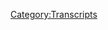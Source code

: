 {{DEFAULTSORT:
    #_TRANSCRIPT_0152:April 18, 2018
}}{{Transcript
    | title         = [[152: April 18, 2018]]
    | caption       = [https://knowledgefight.libsyn.com/knowledge-fight-april-18-2018-0 Listen to this episode on Libsyn]
    | episodeNumber = [[152: April 18, 2018|152]]
    | length        = 01:53:29
}}

{{MessageBox
    | header     = Warning: Bot Generated Content
    | text       = This transcript was automatically generated by transcription software and likely contains many mistakes and misattributions. Please check the audio for definitive quotes, attribution, and context.
    | image      = N3yvass4myg91.webp
    | imagewidth = 50px
    | id         = warning
}}

{{TranscriptBlock
    | name      = Unknown Speaker
    | timestamp = 00:00:00.000
    | text      = Andy in Kansas, you're on the air, thanks for holding.
}}

{{TranscriptBlock
    | name      = Unknown Speaker
    | timestamp = 00:00:05.000
    | text      = Hello Alex, I'm a first time caller, I'm a huge fan, I love your work.
}}

{{TranscriptBlock
    | name      = Unknown Speaker
    | timestamp = 00:00:10.000
    | text      = I love you.
}}

{{TranscriptBlock
    | name      = Unknown Speaker
    | timestamp = 00:00:11.000
    | text      = Hey everybody, welcome back to Knowledge Fight, I'm Dan.
}}

{{TranscriptBlock
    | name      = Unknown Speaker
    | timestamp = 00:00:13.000
    | text      = I'm Jardin!
}}

{{TranscriptBlock
    | name      = Unknown Speaker
    | timestamp = 00:00:14.000
    | text      = We're a couple dudes, like to sit around, drink novelty beverages, and talk a little
}}

{{TranscriptBlock
    | name      = Unknown Speaker
    | timestamp = 00:00:17.300
    | text      = bit about Alex Jones.
}}

{{TranscriptBlock
    | name      = Unknown Speaker
    | timestamp = 00:00:19.179
    | text      = Indeed we are, Dan, Dan?
}}

{{TranscriptBlock
    | name      = Unknown Speaker
    | timestamp = 00:00:21.739
    | text      = What up player?
}}

{{TranscriptBlock
    | name      = Unknown Speaker
    | timestamp = 00:00:22.739
    | text      = Dan?
}}

{{TranscriptBlock
    | name      = Unknown Speaker
    | timestamp = 00:00:23.739
    | text      = What up?
}}

{{TranscriptBlock
    | name      = Unknown Speaker
    | timestamp = 00:00:24.739
    | text      = Player, what up player?
}}

{{TranscriptBlock
    | name      = Unknown Speaker
    | timestamp = 00:00:25.739
    | text      = When did this happen?
}}

{{TranscriptBlock
    | name      = Unknown Speaker
    | timestamp = 00:00:26.739
    | text      = How you doin'?
}}

{{TranscriptBlock
    | name      = Unknown Speaker
    | timestamp = 00:00:27.739
    | text      = When did this happen?
}}

{{TranscriptBlock
    | name      = Unknown Speaker
    | timestamp = 00:00:28.739
    | text      = How you doin' money?
}}

{{TranscriptBlock
    | name      = Unknown Speaker
    | timestamp = 00:00:29.739
    | text      = I'm here with my slang, and Dan is somebody who knows a lot about not talking right.
}}

{{TranscriptBlock
    | name      = Unknown Speaker
    | timestamp = 00:00:34.000
    | text      = Oh look, look, this podcast today, it's gonna be off the chain.
}}

{{TranscriptBlock
    | name      = Unknown Speaker
    | timestamp = 00:00:36.880
    | text      = It's gonna be off the...
}}

{{TranscriptBlock
    | name      = Unknown Speaker
    | timestamp = 00:00:37.880
    | text      = Oh no!
}}

{{TranscriptBlock
    | name      = Unknown Speaker
    | timestamp = 00:00:38.880
    | text      = It's gonna be on fleek!
}}

{{TranscriptBlock
    | name      = Unknown Speaker
    | timestamp = 00:00:39.880
    | text      = No!
}}

{{TranscriptBlock
    | name      = Unknown Speaker
    | timestamp = 00:00:40.880
    | text      = It's gonna be cool beans!
}}

{{TranscriptBlock
    | name      = Unknown Speaker
    | timestamp = 00:00:41.880
    | text      = You're getting worse!
}}

{{TranscriptBlock
    | name      = Unknown Speaker
    | timestamp = 00:00:42.880
    | text      = I know!
}}

{{TranscriptBlock
    | name      = Unknown Speaker
    | timestamp = 00:00:43.880
    | text      = Actually, I like cool beans.
}}

{{TranscriptBlock
    | name      = Unknown Speaker
    | timestamp = 00:00:44.880
    | text      = Um, so, this is a podcast where I know a lot about Alex Jones.
}}

{{TranscriptBlock
    | name      = Unknown Speaker
    | timestamp = 00:00:47.759
    | text      = And I don't know anything about Alex Jones.
}}

{{TranscriptBlock
    | name      = Unknown Speaker
    | timestamp = 00:00:49.560
    | text      = And that's pretty much what's going on, we've got some business to take care of before we
}}

{{TranscriptBlock
    | name      = Unknown Speaker
    | timestamp = 00:00:52.479
    | text      = get to the show.
}}

{{TranscriptBlock
    | name      = Unknown Speaker
    | timestamp = 00:00:53.479
    | text      = What's that?
}}

{{TranscriptBlock
    | name      = Unknown Speaker
    | timestamp = 00:00:54.479
    | text      = First of all, I think it is only right that we re-announce that we are going to be in
}}

{{TranscriptBlock
    | name      = Unknown Speaker
    | timestamp = 00:00:57.640
    | text      = Austin, Tejas.
}}

{{TranscriptBlock
    | name      = Unknown Speaker
    | timestamp = 00:00:58.640
    | text      = Hey!
}}

{{TranscriptBlock
    | name      = Unknown Speaker
    | timestamp = 00:01:00.039
    | text      = At Beer Land, doing a live episode on June 15th.
}}

{{TranscriptBlock
    | name      = Unknown Speaker
    | timestamp = 00:01:03.719
    | text      = Do we know the time?
}}

{{TranscriptBlock
    | name      = Unknown Speaker
    | timestamp = 00:01:04.760
    | text      = Uh, probably between 7 and 12.
}}

{{TranscriptBlock
    | name      = Unknown Speaker
    | timestamp = 00:01:07.159
    | text      = I would assume something like that.
}}

{{TranscriptBlock
    | name      = Unknown Speaker
    | timestamp = 00:01:08.560
    | text      = Somewhere around there.
}}

{{TranscriptBlock
    | name      = Unknown Speaker
    | timestamp = 00:01:09.560
    | text      = Yeah.
}}

{{TranscriptBlock
    | name      = Unknown Speaker
    | timestamp = 00:01:10.560
    | text      = So, uh...
}}

{{TranscriptBlock
    | name      = Unknown Speaker
    | timestamp = 00:01:11.560
    | text      = I hope...
}}

{{TranscriptBlock
    | name      = Unknown Speaker
    | timestamp = 00:01:12.560
    | text      = Not that I...
}}

{{TranscriptBlock
    | name      = Unknown Speaker
    | timestamp = 00:01:13.560
    | text      = I never asked.
}}

{{TranscriptBlock
    | name      = Unknown Speaker
    | timestamp = 00:01:14.560
    | text      = We could be going on at midnight, I have no idea.
}}

{{TranscriptBlock
    | name      = Unknown Speaker
    | timestamp = 00:01:17.000
    | text      = We will figure that out and get back to you.
}}

{{TranscriptBlock
    | name      = Unknown Speaker
    | timestamp = 00:01:18.719
    | text      = Who knows?
}}

{{TranscriptBlock
    | name      = Unknown Speaker
    | timestamp = 00:01:19.719
    | text      = For now, TBD.
}}

{{TranscriptBlock
    | name      = Unknown Speaker
    | timestamp = 00:01:20.719
    | text      = Yeah.
}}

{{TranscriptBlock
    | name      = Unknown Speaker
    | timestamp = 00:01:21.719
    | text      = We will be there.
}}

{{TranscriptBlock
    | name      = Unknown Speaker
    | timestamp = 00:01:22.719
    | text      = Tickets I don't think are available yet, but we will let you know as more details and
}}

{{TranscriptBlock
    | name      = Unknown Speaker
    | timestamp = 00:01:27.920
    | text      = all that stuff becomes available.
}}

{{TranscriptBlock
    | name      = Unknown Speaker
    | timestamp = 00:01:29.560
    | text      = Absolutely.
}}

{{TranscriptBlock
    | name      = Unknown Speaker
    | timestamp = 00:01:30.560
    | text      = It's a bit early.
}}

{{TranscriptBlock
    | name      = Unknown Speaker
    | timestamp = 00:01:31.560
    | text      = We're still in April, but we booked it!
}}

{{TranscriptBlock
    | name      = Unknown Speaker
    | timestamp = 00:01:33.680
    | text      = We're going!
}}

{{TranscriptBlock
    | name      = Unknown Speaker
    | timestamp = 00:01:34.680
    | text      = We look forward to meeting all of our Texas peeps living down there in occupied Texas.
}}

{{TranscriptBlock
    | name      = Unknown Speaker
    | timestamp = 00:01:39.040
    | text      = Oh, of course!
}}

{{TranscriptBlock
    | name      = Unknown Speaker
    | timestamp = 00:01:40.599
    | text      = Also, boy, I can't thank everybody enough who's donated to the show, so we have to do
}}

{{TranscriptBlock
    | name      = Unknown Speaker
    | timestamp = 00:01:45.760
    | text      = a prolonged naming ceremony.
}}

{{TranscriptBlock
    | name      = Unknown Speaker
    | timestamp = 00:01:47.879
    | text      = Oh, it's going long.
}}

{{TranscriptBlock
    | name      = Unknown Speaker
    | timestamp = 00:01:49.959
    | text      = We had a number of policy wonks to give shouts out to, otherwise this is going to get way
}}

{{TranscriptBlock
    | name      = Unknown Speaker
    | timestamp = 00:01:54.079
    | text      = too backed up.
}}

{{TranscriptBlock
    | name      = Unknown Speaker
    | timestamp = 00:01:56.000
    | text      = Is it shouts out or is it shout outs?
}}

{{TranscriptBlock
    | name      = Unknown Speaker
    | timestamp = 00:01:57.959
    | text      = I think it's shouts out.
}}

{{TranscriptBlock
    | name      = Unknown Speaker
    | timestamp = 00:01:58.959
    | text      = I think you might be right.
}}

{{TranscriptBlock
    | name      = Unknown Speaker
    | timestamp = 00:01:59.959
    | text      = Editors-in-chief.
}}

{{TranscriptBlock
    | name      = Unknown Speaker
    | timestamp = 00:02:00.959
    | text      = Yeah, yeah, yeah, yeah.
}}

{{TranscriptBlock
    | name      = Unknown Speaker
    | timestamp = 00:02:02.159
    | text      = Attorneys General.
}}

{{TranscriptBlock
    | name      = Unknown Speaker
    | timestamp = 00:02:03.159
    | text      = Exactly.
}}

{{TranscriptBlock
    | name      = Unknown Speaker
    | timestamp = 00:02:04.159
    | text      = Yes, there you go.
}}

{{TranscriptBlock
    | name      = Unknown Speaker
    | timestamp = 00:02:05.159
    | text      = So first, I'd like to give a shout out to a new policy wonk, someone who's been with
}}

{{TranscriptBlock
    | name      = Unknown Speaker
    | timestamp = 00:02:09.319
    | text      = the team for a long time.
}}

{{TranscriptBlock
    | name      = Unknown Speaker
    | timestamp = 00:02:10.639
    | text      = Very excited to see them donating.
}}

{{TranscriptBlock
    | name      = Unknown Speaker
    | timestamp = 00:02:12.879
    | text      = Very excited.
}}

{{TranscriptBlock
    | name      = Unknown Speaker
    | timestamp = 00:02:13.879
    | text      = Thank you so much, Julia.
}}

{{TranscriptBlock
    | name      = Unknown Speaker
    | timestamp = 00:02:15.120
    | text      = I'm a policy wonk!
}}

{{TranscriptBlock
    | name      = Unknown Speaker
    | timestamp = 00:02:16.319
    | text      = Oh, thank you very much, Julia Stiles.
}}

{{TranscriptBlock
    | name      = Unknown Speaker
    | timestamp = 00:02:18.719
    | text      = We have loved you ever since the firstborn.
}}

{{TranscriptBlock
    | name      = Unknown Speaker
    | timestamp = 00:02:21.199
    | text      = Absolutely.
}}

{{TranscriptBlock
    | name      = Unknown Speaker
    | timestamp = 00:02:22.199
    | text      = I loved you in Save the Last Dance.
}}

{{TranscriptBlock
    | name      = Unknown Speaker
    | timestamp = 00:02:25.360
    | text      = That was great.
}}

{{TranscriptBlock
    | name      = Unknown Speaker
    | timestamp = 00:02:26.360
    | text      = Loved you in the Born-y.
}}

{{TranscriptBlock
    | name      = Unknown Speaker
    | timestamp = 00:02:27.360
    | text      = Supremacy?
}}

{{TranscriptBlock
    | name      = Unknown Speaker
    | timestamp = 00:02:28.360
    | text      = No.
}}

{{TranscriptBlock
    | name      = Unknown Speaker
    | timestamp = 00:02:29.360
    | text      = Identity?
}}

{{TranscriptBlock
    | name      = Unknown Speaker
    | timestamp = 00:02:30.360
    | text      = No, she was in the Identity and then she came back later in the Supremacy.
}}

{{TranscriptBlock
    | name      = Unknown Speaker
    | timestamp = 00:02:33.800
    | text      = Okay.
}}

{{TranscriptBlock
    | name      = Unknown Speaker
    | timestamp = 00:02:34.800
    | text      = I don't remember which movies were which.
}}

{{TranscriptBlock
    | name      = Unknown Speaker
    | timestamp = 00:02:36.639
    | text      = They're all the same to me.
}}

{{TranscriptBlock
    | name      = Unknown Speaker
    | timestamp = 00:02:38.360
    | text      = They all kind of blend together.
}}

{{TranscriptBlock
    | name      = Unknown Speaker
    | timestamp = 00:02:39.520
    | text      = Also, I'd like to give a shout out and a thank you to Andy.
}}

{{TranscriptBlock
    | name      = Unknown Speaker
    | timestamp = 00:02:42.879
    | text      = I'm a policy wonk.
}}

{{TranscriptBlock
    | name      = Unknown Speaker
    | timestamp = 00:02:43.879
    | text      = Thank you so much, Andy.
}}

{{TranscriptBlock
    | name      = Unknown Speaker
    | timestamp = 00:02:45.520
    | text      = Andy, where do you live?
}}

{{TranscriptBlock
    | name      = Unknown Speaker
    | timestamp = 00:02:47.800
    | text      = Andy, where are you from?
}}

{{TranscriptBlock
    | name      = Unknown Speaker
    | timestamp = 00:02:50.400
    | text      = Andy, tell me right now.
}}

{{TranscriptBlock
    | name      = Unknown Speaker
    | timestamp = 00:02:52.000
    | text      = In Kansas.
}}

{{TranscriptBlock
    | name      = Unknown Speaker
    | timestamp = 00:02:53.000
    | text      = No!
}}

{{TranscriptBlock
    | name      = Unknown Speaker
    | timestamp = 00:02:54.000
    | text      = I'd also like to give a shout out to  -  I apologize about this because it could be Nikki
}}

{{TranscriptBlock
    | name      = Unknown Speaker
    | timestamp = 00:02:58.159
    | text      = or Nishi.
}}

{{TranscriptBlock
    | name      = Unknown Speaker
    | timestamp = 00:02:59.159
    | text      = I'm not entirely sure.
}}

{{TranscriptBlock
    | name      = Unknown Speaker
    | timestamp = 00:03:00.159
    | text      = It's N-I-C-H-I.
}}

{{TranscriptBlock
    | name      = Unknown Speaker
    | timestamp = 00:03:01.159
    | text      = Either way, no matter how you pronounce it, we appreciate you.
}}

{{TranscriptBlock
    | name      = Unknown Speaker
    | timestamp = 00:03:04.560
    | text      = You know how I pronounce your name?
}}

{{TranscriptBlock
    | name      = Unknown Speaker
    | timestamp = 00:03:06.240
    | text      = Policy wonk.
}}

{{TranscriptBlock
    | name      = Unknown Speaker
    | timestamp = 00:03:07.240
    | text      = I'm a policy wonk.
}}

{{TranscriptBlock
    | name      = Unknown Speaker
    | timestamp = 00:03:08.240
    | text      = Boo!
}}

{{TranscriptBlock
    | name      = Unknown Speaker
    | timestamp = 00:03:09.240
    | text      = Boo!
}}

{{TranscriptBlock
    | name      = Unknown Speaker
    | timestamp = 00:03:10.240
    | text      = Don't boo over the policy  -  Boo!
}}

{{TranscriptBlock
    | name      = Unknown Speaker
    | timestamp = 00:03:11.960
    | text      = I'm sorry.
}}

{{TranscriptBlock
    | name      = Unknown Speaker
    | timestamp = 00:03:12.960
    | text      = I've got to redo it now.
}}

{{TranscriptBlock
    | name      = Unknown Speaker
    | timestamp = 00:03:13.960
    | text      = You hurt  -  okay.
}}

{{TranscriptBlock
    | name      = Unknown Speaker
    | timestamp = 00:03:14.960
    | text      = Anyway, this is for you.
}}

{{TranscriptBlock
    | name      = Unknown Speaker
    | timestamp = 00:03:17.080
    | text      = I'm a policy wonk.
}}

{{TranscriptBlock
    | name      = Unknown Speaker
    | timestamp = 00:03:18.419
    | text      = Thank you so much.
}}

{{TranscriptBlock
    | name      = Unknown Speaker
    | timestamp = 00:03:19.419
    | text      = We really appreciate it.
}}

{{TranscriptBlock
    | name      = Unknown Speaker
    | timestamp = 00:03:21.759
    | text      = What's wrong with you?
}}

{{TranscriptBlock
    | name      = Unknown Speaker
    | timestamp = 00:03:22.759
    | text      = I don't know.
}}

{{TranscriptBlock
    | name      = Unknown Speaker
    | timestamp = 00:03:23.759
    | text      = It's terrible.
}}

{{TranscriptBlock
    | name      = Unknown Speaker
    | timestamp = 00:03:24.759
    | text      = Some would argue that was smooth.
}}

{{TranscriptBlock
    | name      = Unknown Speaker
    | timestamp = 00:03:28.360
    | text      = I would not.
}}

{{TranscriptBlock
    | name      = Unknown Speaker
    | timestamp = 00:03:29.360
    | text      = We have a couple other people to give a shout out to donated and are now globalists.
}}

{{TranscriptBlock
    | name      = Unknown Speaker
    | timestamp = 00:03:34.039
    | text      = Oh, shit!
}}

{{TranscriptBlock
    | name      = Unknown Speaker
    | timestamp = 00:03:35.039
    | text      = So I'd like to give another shout out to and a thank you to you out there, Sam.
}}

{{TranscriptBlock
    | name      = Unknown Speaker
    | timestamp = 00:03:40.039
    | text      = I'm a policy wonk.
}}

{{TranscriptBlock
    | name      = Unknown Speaker
    | timestamp = 00:03:41.039
    | text      = Four stars.
}}

{{TranscriptBlock
    | name      = Unknown Speaker
    | timestamp = 00:03:42.039
    | text      = Go home to your mother and tell her you're brilliant.
}}

{{TranscriptBlock
    | name      = Unknown Speaker
    | timestamp = 00:03:44.960
    | text      = Someone sodomized and sent me a bucket of poop.
}}

{{TranscriptBlock
    | name      = Unknown Speaker
    | timestamp = 00:03:46.639
    | text      = Daddy shark!
}}

{{TranscriptBlock
    | name      = Unknown Speaker
    | timestamp = 00:03:47.639
    | text      = Thank you so much.
}}

{{TranscriptBlock
    | name      = Unknown Speaker
    | timestamp = 00:03:50.439
    | text      = Thank you so much, Sam Levine.
}}

{{TranscriptBlock
    | name      = Unknown Speaker
    | timestamp = 00:03:52.000
    | text      = I loved you.
}}

{{TranscriptBlock
    | name      = Unknown Speaker
    | timestamp = 00:03:53.000
    | text      = Sam the ma'am.
}}

{{TranscriptBlock
    | name      = Unknown Speaker
    | timestamp = 00:03:54.000
    | text      = Sam the ma'am Levine.
}}

{{TranscriptBlock
    | name      = Unknown Speaker
    | timestamp = 00:03:55.479
    | text      = Little Logan.
}}

{{TranscriptBlock
    | name      = Unknown Speaker
    | timestamp = 00:03:56.479
    | text      = Very combative and angry, but at the same time very generous and we appreciate you joining
}}

{{TranscriptBlock
    | name      = Unknown Speaker
    | timestamp = 00:04:00.840
    | text      = up with the team.
}}

{{TranscriptBlock
    | name      = Unknown Speaker
    | timestamp = 00:04:01.840
    | text      = Speaking of which, I found out that I'm working with Doug Benson on May 6th.
}}

{{TranscriptBlock
    | name      = Unknown Speaker
    | timestamp = 00:04:05.360
    | text      = He's going to be in downtown Zany, so that'll be fun.
}}

{{TranscriptBlock
    | name      = Unknown Speaker
    | timestamp = 00:04:08.639
    | text      = Super fun.
}}

{{TranscriptBlock
    | name      = Unknown Speaker
    | timestamp = 00:04:09.639
    | text      = Yeah.
}}

{{TranscriptBlock
    | name      = Unknown Speaker
    | timestamp = 00:04:10.639
    | text      = We'll talk after the show.
}}

{{TranscriptBlock
    | name      = Unknown Speaker
    | timestamp = 00:04:11.639
    | text      = Nah.
}}

{{TranscriptBlock
    | name      = Unknown Speaker
    | timestamp = 00:04:12.639
    | text      = I'd like to give another shout out to one more globalist before we move along to the
}}

{{TranscriptBlock
    | name      = Unknown Speaker
    | timestamp = 00:04:16.319
    | text      = episode.
}}

{{TranscriptBlock
    | name      = Unknown Speaker
    | timestamp = 00:04:17.319
    | text      = Thank you so much, Michelle.
}}

{{TranscriptBlock
    | name      = Unknown Speaker
    | timestamp = 00:04:18.319
    | text      = I'm a policy wonk.
}}

{{TranscriptBlock
    | name      = Unknown Speaker
    | timestamp = 00:04:19.319
    | text      = Four stars.
}}

{{TranscriptBlock
    | name      = Unknown Speaker
    | timestamp = 00:04:20.319
    | text      = Go home to your mother and tell her you're brilliant.
}}

{{TranscriptBlock
    | name      = Unknown Speaker
    | timestamp = 00:04:22.920
    | text      = Someone sodomized and sent me a bucket of poop.
}}

{{TranscriptBlock
    | name      = Unknown Speaker
    | timestamp = 00:04:25.360
    | text      = Daddy shark!
}}

{{TranscriptBlock
    | name      = Unknown Speaker
    | timestamp = 00:04:26.360
    | text      = Anyway, thank you so much.
}}

{{TranscriptBlock
    | name      = Unknown Speaker
    | timestamp = 00:04:29.360
    | text      = Thank you so much, Michelle Williams.
}}

{{TranscriptBlock
    | name      = Unknown Speaker
    | timestamp = 00:04:31.480
    | text      = I love every single movie that you've ever been in.
}}

{{TranscriptBlock
    | name      = Unknown Speaker
    | timestamp = 00:04:35.439
    | text      = She's amazing.
}}

{{TranscriptBlock
    | name      = Unknown Speaker
    | timestamp = 00:04:36.439
    | text      = She's so good.
}}

{{TranscriptBlock
    | name      = Unknown Speaker
    | timestamp = 00:04:37.439
    | text      = So good.
}}

{{TranscriptBlock
    | name      = Unknown Speaker
    | timestamp = 00:04:38.439
    | text      = What was that one with?
}}

{{TranscriptBlock
    | name      = Unknown Speaker
    | timestamp = 00:04:39.439
    | text      = Was she in that one with Julia Stiles and Heath Ledger?
}}

{{TranscriptBlock
    | name      = Unknown Speaker
    | timestamp = 00:04:42.040
    | text      = What?
}}

{{TranscriptBlock
    | name      = Unknown Speaker
    | timestamp = 00:04:43.040
    | text      = That one, 10 Things I Hate About You?
}}

{{TranscriptBlock
    | name      = Unknown Speaker
    | timestamp = 00:04:44.560
    | text      = Is she in that one?
}}

{{TranscriptBlock
    | name      = Unknown Speaker
    | timestamp = 00:04:45.560
    | text      = I don't know.
}}

{{TranscriptBlock
    | name      = Unknown Speaker
    | timestamp = 00:04:46.560
    | text      = I don't remember.
}}

{{TranscriptBlock
    | name      = Unknown Speaker
    | timestamp = 00:04:47.560
    | text      = I feel like she's not.
}}

{{TranscriptBlock
    | name      = Unknown Speaker
    | timestamp = 00:04:48.560
    | text      = I don't remember.
}}

{{TranscriptBlock
    | name      = Unknown Speaker
    | timestamp = 00:04:49.560
    | text      = She's like a really good actress.
}}

{{TranscriptBlock
    | name      = Unknown Speaker
    | timestamp = 00:04:50.560
    | text      = She is great.
}}

{{TranscriptBlock
    | name      = Unknown Speaker
    | timestamp = 00:04:51.560
    | text      = I don't know a lot of movies.
}}

{{TranscriptBlock
    | name      = Unknown Speaker
    | timestamp = 00:04:52.560
    | text      = There's a little bit of a dystopia film with Andrew Garfield where they are...
}}

{{TranscriptBlock
    | name      = Unknown Speaker
    | timestamp = 00:04:57.360
    | text      = Are you talking Spider-Man?
}}

{{TranscriptBlock
    | name      = Unknown Speaker
    | timestamp = 00:04:58.360
    | text      = No, that's pretty dystopian though.
}}

{{TranscriptBlock
    | name      = Unknown Speaker
    | timestamp = 00:05:00.480
    | text      = Sure.
}}

{{TranscriptBlock
    | name      = Unknown Speaker
    | timestamp = 00:05:01.480
    | text      = Actually, that's just our world being dystopian where Spider-Man is rebooted every other week.
}}

{{TranscriptBlock
    | name      = Unknown Speaker
    | timestamp = 00:05:05.319
    | text      = As a grim, grim present.
}}

{{TranscriptBlock
    | name      = Unknown Speaker
    | timestamp = 00:05:07.120
    | text      = No, they are like organ farms.
}}

{{TranscriptBlock
    | name      = Unknown Speaker
    | timestamp = 00:05:12.959
    | text      = So like a bunch of clones and shit get birthed and their entire lives, they're just there
}}

{{TranscriptBlock
    | name      = Unknown Speaker
    | timestamp = 00:05:18.399
    | text      = to give away their organs.
}}

{{TranscriptBlock
    | name      = Unknown Speaker
    | timestamp = 00:05:20.480
    | text      = It's brutal.
}}

{{TranscriptBlock
    | name      = Unknown Speaker
    | timestamp = 00:05:21.480
    | text      = Okay.
}}

{{TranscriptBlock
    | name      = Unknown Speaker
    | timestamp = 00:05:22.480
    | text      = It's kind of a bad movie, but I loved it.
}}

{{TranscriptBlock
    | name      = Unknown Speaker
    | timestamp = 00:05:24.040
    | text      = Great.
}}

{{TranscriptBlock
    | name      = Unknown Speaker
    | timestamp = 00:05:25.040
    | text      = Thrilled to hear it.
}}

{{TranscriptBlock
    | name      = Unknown Speaker
    | timestamp = 00:05:26.040
    | text      = Tell Doug Benson about it.
}}

{{TranscriptBlock
    | name      = Unknown Speaker
    | timestamp = 00:05:27.040
    | text      = I hear he loves movies.
}}

{{TranscriptBlock
    | name      = Unknown Speaker
    | timestamp = 00:05:28.040
    | text      = All right.
}}

{{TranscriptBlock
    | name      = Unknown Speaker
    | timestamp = 00:05:29.040
    | text      = All right, Dan.
}}

{{TranscriptBlock
    | name      = Unknown Speaker
    | timestamp = 00:05:30.040
    | text      = I'm trying to relate to you on a human level.
}}

{{TranscriptBlock
    | name      = Unknown Speaker
    | timestamp = 00:05:32.319
    | text      = This isn't the way.
}}

{{TranscriptBlock
    | name      = Unknown Speaker
    | timestamp = 00:05:34.319
    | text      = Well, you know what I'd name you.
}}

{{TranscriptBlock
    | name      = Unknown Speaker
    | timestamp = 00:05:37.360
    | text      = Asshole.
}}

{{TranscriptBlock
    | name      = Unknown Speaker
    | timestamp = 00:05:38.360
    | text      = Well, one of the ways to relate to me on a human level is if you'd like to donate to
}}

{{TranscriptBlock
    | name      = Unknown Speaker
    | timestamp = 00:05:41.920
    | text      = the show.
}}

{{TranscriptBlock
    | name      = Unknown Speaker
    | timestamp = 00:05:42.920
    | text      = Now, that was smooth.
}}

{{TranscriptBlock
    | name      = Unknown Speaker
    | timestamp = 00:05:45.600
    | text      = You can do so by going to our website, knowledgefight.com and clicking to support the show.
}}

{{TranscriptBlock
    | name      = Unknown Speaker
    | timestamp = 00:05:49.120
    | text      = We really appreciate it so much.
}}

{{TranscriptBlock
    | name      = Unknown Speaker
    | timestamp = 00:05:50.439
    | text      = This chat room is saying that movie was called The Island.
}}

{{TranscriptBlock
    | name      = Unknown Speaker
    | timestamp = 00:05:53.079
    | text      = No, that's not that movie.
}}

{{TranscriptBlock
    | name      = Unknown Speaker
    | timestamp = 00:05:54.680
    | text      = Okay.
}}

{{TranscriptBlock
    | name      = Unknown Speaker
    | timestamp = 00:05:55.680
    | text      = Chat room's wrong.
}}

{{TranscriptBlock
    | name      = Unknown Speaker
    | timestamp = 00:05:56.680
    | text      = It's like, it's some long ass fucking name.
}}

{{TranscriptBlock
    | name      = Unknown Speaker
    | timestamp = 00:05:59.480
    | text      = Let's not deal with it.
}}

{{TranscriptBlock
    | name      = Unknown Speaker
    | timestamp = 00:06:00.480
    | text      = Not important.
}}

{{TranscriptBlock
    | name      = Unknown Speaker
    | timestamp = 00:06:01.480
    | text      = Sorry, I re-brought it up.
}}

{{TranscriptBlock
    | name      = Unknown Speaker
    | timestamp = 00:06:02.480
    | text      = Yeah.
}}

{{TranscriptBlock
    | name      = Unknown Speaker
    | timestamp = 00:06:03.480
    | text      = But you can donate if you'd like to.
}}

{{TranscriptBlock
    | name      = Unknown Speaker
    | timestamp = 00:06:04.480
    | text      = We really appreciate it.
}}

{{TranscriptBlock
    | name      = Unknown Speaker
    | timestamp = 00:06:05.480
    | text      = And I can't thank everybody who's donated enough.
}}

{{TranscriptBlock
    | name      = Unknown Speaker
    | timestamp = 00:06:06.959
    | text      = We're really making strides.
}}

{{TranscriptBlock
    | name      = Unknown Speaker
    | timestamp = 00:06:08.360
    | text      = We're almost at the point where this is a viable life for me in terms of the nine to
}}

{{TranscriptBlock
    | name      = Unknown Speaker
    | timestamp = 00:06:13.240
    | text      = five job.
}}

{{TranscriptBlock
    | name      = Unknown Speaker
    | timestamp = 00:06:14.480
    | text      = And I'm starting to realize that I hate to do so much business up top before we get to
}}

{{TranscriptBlock
    | name      = Unknown Speaker
    | timestamp = 00:06:18.040
    | text      = the actual show.
}}

{{TranscriptBlock
    | name      = Unknown Speaker
    | timestamp = 00:06:19.399
    | text      = But I realized that we just crossed our original goal that we set back when we started accepting
}}

{{TranscriptBlock
    | name      = Unknown Speaker
    | timestamp = 00:06:24.959
    | text      = donations.
}}

{{TranscriptBlock
    | name      = Unknown Speaker
    | timestamp = 00:06:25.959
    | text      = A goal that I thought we would never reach because I thought no one was ever going to
}}

{{TranscriptBlock
    | name      = Unknown Speaker
    | timestamp = 00:06:30.040
    | text      = donate to this show.
}}

{{TranscriptBlock
    | name      = Unknown Speaker
    | timestamp = 00:06:31.040
    | text      = I thought it was absurd.
}}

{{TranscriptBlock
    | name      = Unknown Speaker
    | timestamp = 00:06:32.040
    | text      = 50 bucks?
}}

{{TranscriptBlock
    | name      = Unknown Speaker
    | timestamp = 00:06:33.040
    | text      = Exactly.
}}

{{TranscriptBlock
    | name      = Unknown Speaker
    | timestamp = 00:06:34.040
    | text      = But we set that goal and the reward for reaching that goal was that we were going to do a breakdown
}}

{{TranscriptBlock
    | name      = Unknown Speaker
    | timestamp = 00:06:38.279
    | text      = of one of Alex's documentaries, which we've already done.
}}

{{TranscriptBlock
    | name      = Unknown Speaker
    | timestamp = 00:06:42.300
    | text      = So we can't do that to reward people because we already did it.
}}

{{TranscriptBlock
    | name      = Unknown Speaker
    | timestamp = 00:06:45.759
    | text      = No, you could finish the fucking bracket.
}}

{{TranscriptBlock
    | name      = Unknown Speaker
    | timestamp = 00:06:47.639
    | text      = Oh boy, I could do that.
}}

{{TranscriptBlock
    | name      = Unknown Speaker
    | timestamp = 00:06:49.439
    | text      = Yeah.
}}

{{TranscriptBlock
    | name      = Unknown Speaker
    | timestamp = 00:06:50.439
    | text      = All right, we'll work on that.
}}

{{TranscriptBlock
    | name      = Unknown Speaker
    | timestamp = 00:06:51.439
    | text      = Okay.
}}

{{TranscriptBlock
    | name      = Unknown Speaker
    | timestamp = 00:06:52.439
    | text      = But the other thing is if we were very close to reaching another goal or like, you know,
}}

{{TranscriptBlock
    | name      = Unknown Speaker
    | timestamp = 00:06:57.800
    | text      = maybe 75% of the way to another goal and the reward for that goal was we would do a live
}}

{{TranscriptBlock
    | name      = Unknown Speaker
    | timestamp = 00:07:02.639
    | text      = show in Chicago, which we've already done, and now we're doing one in Austin also.
}}

{{TranscriptBlock
    | name      = Unknown Speaker
    | timestamp = 00:07:07.439
    | text      = We are really bad at rewarding people based on hard limits.
}}

{{TranscriptBlock
    | name      = Unknown Speaker
    | timestamp = 00:07:12.319
    | text      = We just do the things that we say we're going to hold off on.
}}

{{TranscriptBlock
    | name      = Unknown Speaker
    | timestamp = 00:07:16.480
    | text      = And don't tell you that it didn't, like, we did not tell you that we reached the goal.
}}

{{TranscriptBlock
    | name      = Unknown Speaker
    | timestamp = 00:07:20.959
    | text      = No.
}}

{{TranscriptBlock
    | name      = Unknown Speaker
    | timestamp = 00:07:21.959
    | text      = So we need to come up with some new things.
}}

{{TranscriptBlock
    | name      = Unknown Speaker
    | timestamp = 00:07:23.540
    | text      = If you have any ideas, any suggestions of things you'd like to see as rewards for us
}}

{{TranscriptBlock
    | name      = Unknown Speaker
    | timestamp = 00:07:27.720
    | text      = reaching milestones and stuff like that, I'd be very open to input.
}}

{{TranscriptBlock
    | name      = Unknown Speaker
    | timestamp = 00:07:32.079
    | text      = So please, if you'd like to tweet those at us or reach out to us at our group, go home
}}

{{TranscriptBlock
    | name      = Unknown Speaker
    | timestamp = 00:07:36.959
    | text      = and tell your mother you're brilliant on Facebook.
}}

{{TranscriptBlock
    | name      = Unknown Speaker
    | timestamp = 00:07:41.839
    | text      = If we reach another, what, I would say another $2,000 in donations, we will totally do a
}}

{{TranscriptBlock
    | name      = Unknown Speaker
    | timestamp = 00:07:47.540
    | text      = show in Sweden for you.
}}

{{TranscriptBlock
    | name      = Unknown Speaker
    | timestamp = 00:07:48.540
    | text      = We're nowhere near that.
}}

{{TranscriptBlock
    | name      = Unknown Speaker
    | timestamp = 00:07:49.540
    | text      = We will totally do a show for you.
}}

{{TranscriptBlock
    | name      = Unknown Speaker
    | timestamp = 00:07:51.319
    | text      = We're nowhere near that.
}}

{{TranscriptBlock
    | name      = Unknown Speaker
    | timestamp = 00:07:52.480
    | text      = Nowhere near that.
}}

{{TranscriptBlock
    | name      = Unknown Speaker
    | timestamp = 00:07:53.480
    | text      = Yeah, we'd go to Sweden, sure.
}}

{{TranscriptBlock
    | name      = Unknown Speaker
    | timestamp = 00:07:55.480
    | text      = Yeah.
}}

{{TranscriptBlock
    | name      = Unknown Speaker
    | timestamp = 00:07:56.480
    | text      = Fuck it.
}}

{{TranscriptBlock
    | name      = Unknown Speaker
    | timestamp = 00:07:57.480
    | text      = Yeah, for that kind of money, I'd go to Sweden tomorrow.
}}

{{TranscriptBlock
    | name      = Unknown Speaker
    | timestamp = 00:07:58.480
    | text      = Or our Finland listeners.
}}

{{TranscriptBlock
    | name      = Unknown Speaker
    | timestamp = 00:07:59.720
    | text      = Oh, yeah.
}}

{{TranscriptBlock
    | name      = Unknown Speaker
    | timestamp = 00:08:00.720
    | text      = We'd go to all of Lapland.
}}

{{TranscriptBlock
    | name      = Unknown Speaker
    | timestamp = 00:08:03.060
    | text      = But only there.
}}

{{TranscriptBlock
    | name      = Unknown Speaker
    | timestamp = 00:08:05.060
    | text      = Yes.
}}

{{TranscriptBlock
    | name      = Unknown Speaker
    | timestamp = 00:08:06.060
    | text      = Yeah.
}}

{{TranscriptBlock
    | name      = Unknown Speaker
    | timestamp = 00:08:07.060
    | text      = We won't go to any of those other countries.
}}

{{TranscriptBlock
    | name      = Unknown Speaker
    | timestamp = 00:08:09.079
    | text      = Yeah.
}}

{{TranscriptBlock
    | name      = Unknown Speaker
    | timestamp = 00:08:10.079
    | text      = I don't know.
}}

{{TranscriptBlock
    | name      = Unknown Speaker
    | timestamp = 00:08:12.519
    | text      = Let us know.
}}

{{TranscriptBlock
    | name      = Unknown Speaker
    | timestamp = 00:08:13.519
    | text      = Anyway, on to today's show.
}}

{{TranscriptBlock
    | name      = Unknown Speaker
    | timestamp = 00:08:14.519
    | text      = Yes.
}}

{{TranscriptBlock
    | name      = Unknown Speaker
    | timestamp = 00:08:15.519
    | text      = So, Jordan, we're recording this on Thursday, April 19th, and today Owen Schroyer hosted
}}

{{TranscriptBlock
    | name      = Unknown Speaker
    | timestamp = 00:08:19.759
    | text      = the show.
}}

{{TranscriptBlock
    | name      = Unknown Speaker
    | timestamp = 00:08:20.759
    | text      = So...
}}

{{TranscriptBlock
    | name      = Unknown Speaker
    | timestamp = 00:08:21.759
    | text      = Meh.
}}

{{TranscriptBlock
    | name      = Unknown Speaker
    | timestamp = 00:08:22.759
    | text      = Nothing to do with that show.
}}

{{TranscriptBlock
    | name      = Unknown Speaker
    | timestamp = 00:08:23.759
    | text      = Meh.
}}

{{TranscriptBlock
    | name      = Unknown Speaker
    | timestamp = 00:08:24.759
    | text      = Boo.
}}

{{TranscriptBlock
    | name      = Unknown Speaker
    | timestamp = 00:08:25.759
    | text      = So we're going to be going over Thursday, or I'm sorry, Wednesday's show, April 18th.
}}

{{TranscriptBlock
    | name      = Unknown Speaker
    | timestamp = 00:08:31.519
    | text      = And this is the day after the news breaks that Alex Jones has been sued by Sandy Hook
}}

{{TranscriptBlock
    | name      = Unknown Speaker
    | timestamp = 00:08:36.600
    | text      = families.
}}

{{TranscriptBlock
    | name      = Unknown Speaker
    | timestamp = 00:08:37.600
    | text      = Of course.
}}

{{TranscriptBlock
    | name      = Unknown Speaker
    | timestamp = 00:08:38.639
    | text      = So he's in a strange mood.
}}

{{TranscriptBlock
    | name      = Unknown Speaker
    | timestamp = 00:08:40.120
    | text      = I don't want to talk too much about that, although it will come up at the end of the
}}

{{TranscriptBlock
    | name      = Unknown Speaker
    | timestamp = 00:08:43.200
    | text      = episode.
}}

{{TranscriptBlock
    | name      = Unknown Speaker
    | timestamp = 00:08:44.200
    | text      = So don't think we're ignoring that.
}}

{{TranscriptBlock
    | name      = Unknown Speaker
    | timestamp = 00:08:45.840
    | text      = He teases that he's going to give a statement on it, and he's going to talk about it.
}}

{{TranscriptBlock
    | name      = Unknown Speaker
    | timestamp = 00:08:49.779
    | text      = He said he's going to give us the whole truth and nothing but the truth.
}}

{{TranscriptBlock
    | name      = Unknown Speaker
    | timestamp = 00:08:53.559
    | text      = Does not say so help me.
}}

{{TranscriptBlock
    | name      = Unknown Speaker
    | timestamp = 00:08:54.740
    | text      = In classic Alex fashion, he will not...
}}

{{TranscriptBlock
    | name      = Unknown Speaker
    | timestamp = 00:08:57.799
    | text      = Does not say so help me God, though.
}}

{{TranscriptBlock
    | name      = Unknown Speaker
    | timestamp = 00:08:59.759
    | text      = Oh!
}}

{{TranscriptBlock
    | name      = Unknown Speaker
    | timestamp = 00:09:00.759
    | text      = Note that.
}}

{{TranscriptBlock
    | name      = Unknown Speaker
    | timestamp = 00:09:01.759
    | text      = Well, he doesn't need God's help to give the truth, Dan.
}}

{{TranscriptBlock
    | name      = Unknown Speaker
    | timestamp = 00:09:03.480
    | text      = Certainly not.
}}

{{TranscriptBlock
    | name      = Unknown Speaker
    | timestamp = 00:09:04.480
    | text      = But he teases it real hard and only gets to it at the end of the episode.
}}

{{TranscriptBlock
    | name      = Unknown Speaker
    | timestamp = 00:09:07.460
    | text      = So we'll deal with that along the way when we get there.
}}

{{TranscriptBlock
    | name      = Unknown Speaker
    | timestamp = 00:09:10.919
    | text      = There's a lot of stuff going on in this episode that everyone just sort of glossed over, because
}}

{{TranscriptBlock
    | name      = Unknown Speaker
    | timestamp = 00:09:14.399
    | text      = they wanted to do a little dance about the Sandy Hook stuff.
}}

{{TranscriptBlock
    | name      = Unknown Speaker
    | timestamp = 00:09:20.080
    | text      = Of course.
}}

{{TranscriptBlock
    | name      = Unknown Speaker
    | timestamp = 00:09:21.080
    | text      = There's some shocking revelations that have been missed, and we will be discussing a number
}}

{{TranscriptBlock
    | name      = Unknown Speaker
    | timestamp = 00:09:25.360
    | text      = of them.
}}

{{TranscriptBlock
    | name      = Unknown Speaker
    | timestamp = 00:09:26.360
    | text      = Who would have guessed?
}}

{{TranscriptBlock
    | name      = Unknown Speaker
    | timestamp = 00:09:27.360
    | text      = Shocking revelations were missed, because people do not listen to the entire show, Dan.
}}

{{TranscriptBlock
    | name      = Unknown Speaker
    | timestamp = 00:09:32.120
    | text      = No one understands why you do, but thank God.
}}

{{TranscriptBlock
    | name      = Unknown Speaker
    | timestamp = 00:09:34.240
    | text      = I don't even.
}}

{{TranscriptBlock
    | name      = Unknown Speaker
    | timestamp = 00:09:35.919
    | text      = So in this first clip where we're going to start, Alex Jones has some choice words to
}}

{{TranscriptBlock
    | name      = Unknown Speaker
    | timestamp = 00:09:39.639
    | text      = say about James Comey.
}}

{{TranscriptBlock
    | name      = Unknown Speaker
    | timestamp = 00:09:41.559
    | text      = Almost?
}}

{{TranscriptBlock
    | name      = Unknown Speaker
    | timestamp = 00:09:42.559
    | text      = No.
}}

{{TranscriptBlock
    | name      = Unknown Speaker
    | timestamp = 00:09:43.559
    | text      = Former director of the FBI.
}}

{{TranscriptBlock
    | name      = Unknown Speaker
    | timestamp = 00:09:45.200
    | text      = Gotcha.
}}

{{TranscriptBlock
    | name      = Unknown Speaker
    | timestamp = 00:09:46.200
    | text      = James...
}}

{{TranscriptBlock
    | name      = Unknown Speaker
    | timestamp = 00:09:47.200
    | text      = I keep trying to come up with a middle name.
}}

{{TranscriptBlock
    | name      = Unknown Speaker
    | timestamp = 00:09:48.600
    | text      = I don't know what his middle name is.
}}

{{TranscriptBlock
    | name      = Unknown Speaker
    | timestamp = 00:09:49.600
    | text      = Captain of Battlestar Galactica.
}}

{{TranscriptBlock
    | name      = Unknown Speaker
    | timestamp = 00:09:51.840
    | text      = Super thrilled to see those pictures of him hanging out with Method Man and Ghostface
}}

{{TranscriptBlock
    | name      = Unknown Speaker
    | timestamp = 00:09:55.039
    | text      = on Twitter.
}}

{{TranscriptBlock
    | name      = Unknown Speaker
    | timestamp = 00:09:56.039
    | text      = Weird.
}}

{{TranscriptBlock
    | name      = Unknown Speaker
    | timestamp = 00:09:57.039
    | text      = Weird.
}}

{{TranscriptBlock
    | name      = Unknown Speaker
    | timestamp = 00:09:58.039
    | text      = Weird.
}}

{{TranscriptBlock
    | name      = Unknown Speaker
    | timestamp = 00:09:59.039
    | text      = Makes me uncomfortable in so many ways.
}}

{{TranscriptBlock
    | name      = Unknown Speaker
    | timestamp = 00:10:00.379
    | text      = Very disappointed to find out he was backstage at a talk show.
}}

{{TranscriptBlock
    | name      = Unknown Speaker
    | timestamp = 00:10:02.879
    | text      = Yeah.
}}

{{TranscriptBlock
    | name      = Unknown Speaker
    | timestamp = 00:10:03.879
    | text      = I was hoping it was just the two...
}}

{{TranscriptBlock
    | name      = Unknown Speaker
    | timestamp = 00:10:04.879
    | text      = That they just hang out?
}}

{{TranscriptBlock
    | name      = Unknown Speaker
    | timestamp = 00:10:05.879
    | text      = Like in Coffee and Cigarettes when Bill Murray just shows up, and the RZA and the JIZZ are
}}

{{TranscriptBlock
    | name      = Unknown Speaker
    | timestamp = 00:10:11.039
    | text      = hanging out?
}}

{{TranscriptBlock
    | name      = Unknown Speaker
    | timestamp = 00:10:12.039
    | text      = 100%.
}}

{{TranscriptBlock
    | name      = Unknown Speaker
    | timestamp = 00:10:13.039
    | text      = That's what I was hoping for, and I was very, very hurt.
}}

{{TranscriptBlock
    | name      = Unknown Speaker
    | timestamp = 00:10:16.000
    | text      = Ghost busting Bill Murray.
}}

{{TranscriptBlock
    | name      = Unknown Speaker
    | timestamp = 00:10:18.000
    | text      = Well, the idea of, if you went back to the early 90s, and you were like, the 36 Chambers
}}

{{TranscriptBlock
    | name      = Unknown Speaker
    | timestamp = 00:10:23.679
    | text      = had just come out, and you're like, you know what, in about 25, 27 years, you are going
}}

{{TranscriptBlock
    | name      = Unknown Speaker
    | timestamp = 00:10:29.200
    | text      = to be hanging out backstage at a talk show with the former director of the Federal Bureau
}}

{{TranscriptBlock
    | name      = Unknown Speaker
    | timestamp = 00:10:34.000
    | text      = of Investigations.
}}

{{TranscriptBlock
    | name      = Unknown Speaker
    | timestamp = 00:10:35.480
    | text      = And it's going to be cool.
}}

{{TranscriptBlock
    | name      = Unknown Speaker
    | timestamp = 00:10:36.480
    | text      = Yeah.
}}

{{TranscriptBlock
    | name      = Unknown Speaker
    | timestamp = 00:10:37.480
    | text      = They're going to be...
}}

{{TranscriptBlock
    | name      = Unknown Speaker
    | timestamp = 00:10:38.480
    | text      = For no reason.
}}

{{TranscriptBlock
    | name      = Unknown Speaker
    | timestamp = 00:10:39.480
    | text      = They're going to be smiling.
}}

{{TranscriptBlock
    | name      = Unknown Speaker
    | timestamp = 00:10:40.480
    | text      = Yes.
}}

{{TranscriptBlock
    | name      = Unknown Speaker
    | timestamp = 00:10:41.480
    | text      = Truly, we are in the darkest timeline.
}}

{{TranscriptBlock
    | name      = Unknown Speaker
    | timestamp = 00:10:42.480
    | text      = It's very weird.
}}

{{TranscriptBlock
    | name      = Unknown Speaker
    | timestamp = 00:10:43.480
    | text      = Yeah, it's so weird.
}}

{{TranscriptBlock
    | name      = Unknown Speaker
    | timestamp = 00:10:44.480
    | text      = So anyway, Alex talks some shit about Jim Comey, but there's something really interesting
}}

{{TranscriptBlock
    | name      = Unknown Speaker
    | timestamp = 00:10:48.120
    | text      = that you need to track in here, and that is that he is aware that like, boy, people keep
}}

{{TranscriptBlock
    | name      = Unknown Speaker
    | timestamp = 00:10:54.639
    | text      = suing me.
}}

{{TranscriptBlock
    | name      = Unknown Speaker
    | timestamp = 00:10:55.639
    | text      = I mean, he just radiates I'm a criminal.
}}

{{TranscriptBlock
    | name      = Unknown Speaker
    | timestamp = 00:10:59.559
    | text      = He radiates I'm disingenuous.
}}

{{TranscriptBlock
    | name      = Unknown Speaker
    | timestamp = 00:11:01.679
    | text      = He radiates I'm a pervert.
}}

{{TranscriptBlock
    | name      = Unknown Speaker
    | timestamp = 00:11:04.320
    | text      = In my view, Comey looks like a child molester.
}}

{{TranscriptBlock
    | name      = Unknown Speaker
    | timestamp = 00:11:06.600
    | text      = Okay?
}}

{{TranscriptBlock
    | name      = Unknown Speaker
    | timestamp = 00:11:07.600
    | text      = All right.
}}

{{TranscriptBlock
    | name      = Unknown Speaker
    | timestamp = 00:11:08.600
    | text      = Go ahead and sue me.
}}

{{TranscriptBlock
    | name      = Unknown Speaker
    | timestamp = 00:11:09.600
    | text      = I didn't say you're a child molester.
}}

{{TranscriptBlock
    | name      = Unknown Speaker
    | timestamp = 00:11:10.600
    | text      = I said, you look like a child molester to me.
}}

{{TranscriptBlock
    | name      = Unknown Speaker
    | timestamp = 00:11:13.039
    | text      = I wouldn't let you near my kids.
}}

{{TranscriptBlock
    | name      = Unknown Speaker
    | timestamp = 00:11:15.240
    | text      = Okay.
}}

{{TranscriptBlock
    | name      = Unknown Speaker
    | timestamp = 00:11:16.240
    | text      = Now you say Trump, you don't know, maybe Trump gets pissed on by women.
}}

{{TranscriptBlock
    | name      = Unknown Speaker
    | timestamp = 00:11:19.440
    | text      = I say Trump not.
}}

{{TranscriptBlock
    | name      = Unknown Speaker
    | timestamp = 00:11:20.440
    | text      = You just don't prove it.
}}

{{TranscriptBlock
    | name      = Unknown Speaker
    | timestamp = 00:11:21.440
    | text      = You said maybe he does.
}}

{{TranscriptBlock
    | name      = Unknown Speaker
    | timestamp = 00:11:22.440
    | text      = So now here's the difference between those two things, I just think it's very important
}}

{{TranscriptBlock
    | name      = Unknown Speaker
    | timestamp = 00:11:25.240
    | text      = to point out.
}}

{{TranscriptBlock
    | name      = Unknown Speaker
    | timestamp = 00:11:26.240
    | text      = First of all, I love the being like...
}}

{{TranscriptBlock
    | name      = Unknown Speaker
    | timestamp = 00:11:29.519
    | text      = Super self-aware about like, now I am watching every single thing I say for whether or not
}}

{{TranscriptBlock
    | name      = Unknown Speaker
    | timestamp = 00:11:35.200
    | text      = I will be sued, but I'm going to pretend like I don't even care about it.
}}

{{TranscriptBlock
    | name      = Unknown Speaker
    | timestamp = 00:11:39.039
    | text      = I have to be very clear that I said that I think you look like this thing.
}}

{{TranscriptBlock
    | name      = Unknown Speaker
    | timestamp = 00:11:43.240
    | text      = Right.
}}

{{TranscriptBlock
    | name      = Unknown Speaker
    | timestamp = 00:11:44.240
    | text      = Right, right, right.
}}

{{TranscriptBlock
    | name      = Unknown Speaker
    | timestamp = 00:11:45.240
    | text      = I know the law.
}}

{{TranscriptBlock
    | name      = Unknown Speaker
    | timestamp = 00:11:46.240
    | text      = But then the other thing, the reason that I paused here is that he's like, you come
}}

{{TranscriptBlock
    | name      = Unknown Speaker
    | timestamp = 00:11:49.840
    | text      = out and you say maybe Trump got pissed on, maybe he didn't, or whatever.
}}

{{TranscriptBlock
    | name      = Unknown Speaker
    | timestamp = 00:11:54.399
    | text      = When Comey was being interviewed and talking about that, the reason he said that is because
}}

{{TranscriptBlock
    | name      = Unknown Speaker
    | timestamp = 00:11:59.059
    | text      = he did an investigation, it was inconclusive, and he was asked about it.
}}

{{TranscriptBlock
    | name      = Unknown Speaker
    | timestamp = 00:12:04.080
    | text      = Yeah.
}}

{{TranscriptBlock
    | name      = Unknown Speaker
    | timestamp = 00:12:05.080
    | text      = He's like, I mean, hey, I worked with Trump, it totally could have happened, but he couldn't
}}

{{TranscriptBlock
    | name      = Unknown Speaker
    | timestamp = 00:12:12.320
    | text      = prove it though.
}}

{{TranscriptBlock
    | name      = Unknown Speaker
    | timestamp = 00:12:13.320
    | text      = If he's asked by a late night talk show host or George Stephanopoulos about it, he can't
}}

{{TranscriptBlock
    | name      = Unknown Speaker
    | timestamp = 00:12:18.240
    | text      = say, of course he did, he can't say no.
}}

{{TranscriptBlock
    | name      = Unknown Speaker
    | timestamp = 00:12:21.799
    | text      = He also probably can't do the like, I can neither confirm or deny that sort of boiler
}}

{{TranscriptBlock
    | name      = Unknown Speaker
    | timestamp = 00:12:26.360
    | text      = plate language.
}}

{{TranscriptBlock
    | name      = Unknown Speaker
    | timestamp = 00:12:27.360
    | text      = But everybody would be disappointed and pissed off about that.
}}

{{TranscriptBlock
    | name      = Unknown Speaker
    | timestamp = 00:12:30.519
    | text      = Right, exactly.
}}

{{TranscriptBlock
    | name      = Unknown Speaker
    | timestamp = 00:12:31.519
    | text      = You wish, everybody, look, I want him to go away, period.
}}

{{TranscriptBlock
    | name      = Unknown Speaker
    | timestamp = 00:12:35.200
    | text      = This is, he is the worst.
}}

{{TranscriptBlock
    | name      = Unknown Speaker
    | timestamp = 00:12:37.559
    | text      = Fuck the head of the FBI, fuck the former head of the FBI, fuck the FBI, period.
}}

{{TranscriptBlock
    | name      = Unknown Speaker
    | timestamp = 00:12:42.399
    | text      = Fine, but that's not the point here.
}}

{{TranscriptBlock
    | name      = Unknown Speaker
    | timestamp = 00:12:44.120
    | text      = I'm sorry.
}}

{{TranscriptBlock
    | name      = Unknown Speaker
    | timestamp = 00:12:45.120
    | text      = The point is that he answered a question in the way that's appropriate for him to answer,
}}

{{TranscriptBlock
    | name      = Unknown Speaker
    | timestamp = 00:12:48.600
    | text      = because he did an investigation into whether or not this tape was real, and he's like,
}}

{{TranscriptBlock
    | name      = Unknown Speaker
    | timestamp = 00:12:53.179
    | text      = I don't know.
}}

{{TranscriptBlock
    | name      = Unknown Speaker
    | timestamp = 00:12:54.179
    | text      = Right.
}}

{{TranscriptBlock
    | name      = Unknown Speaker
    | timestamp = 00:12:55.179
    | text      = I don't know.
}}

{{TranscriptBlock
    | name      = Unknown Speaker
    | timestamp = 00:12:56.179
    | text      = He doesn't know.
}}

{{TranscriptBlock
    | name      = Unknown Speaker
    | timestamp = 00:12:57.179
    | text      = He doesn't know the language, whether James Comey does or does not look like a pedophile.
}}

{{TranscriptBlock
    | name      = Unknown Speaker
    | timestamp = 00:13:00.320
    | text      = No one asked him his thoughts on the matter.
}}

{{TranscriptBlock
    | name      = Unknown Speaker
    | timestamp = 00:13:03.759
    | text      = It's just a complete, it's a very bad equivalence that he's making.
}}

{{TranscriptBlock
    | name      = Unknown Speaker
    | timestamp = 00:13:07.159
    | text      = A little bit.
}}

{{TranscriptBlock
    | name      = Unknown Speaker
    | timestamp = 00:13:09.159
    | text      = So, Comey, maybe you have sex with little kids.
}}

{{TranscriptBlock
    | name      = Unknown Speaker
    | timestamp = 00:13:14.720
    | text      = I'm not saying you do.
}}

{{TranscriptBlock
    | name      = Unknown Speaker
    | timestamp = 00:13:15.720
    | text      = It's not defamation.
}}

{{TranscriptBlock
    | name      = Unknown Speaker
    | timestamp = 00:13:16.720
    | text      = I'm saying maybe you do.
}}

{{TranscriptBlock
    | name      = Unknown Speaker
    | timestamp = 00:13:18.159
    | text      = Maybe you're a martian from Pluto.
}}

{{TranscriptBlock
    | name      = Unknown Speaker
    | timestamp = 00:13:20.159
    | text      = You say this, you say what?
}}

{{TranscriptBlock
    | name      = Unknown Speaker
    | timestamp = 00:13:21.399
    | text      = The media wants to take your gloves off.
}}

{{TranscriptBlock
    | name      = Unknown Speaker
    | timestamp = 00:13:23.799
    | text      = Let's do it.
}}

{{TranscriptBlock
    | name      = Unknown Speaker
    | timestamp = 00:13:24.799
    | text      = Let's get in the arena, Jack.
}}

{{TranscriptBlock
    | name      = Unknown Speaker
    | timestamp = 00:13:25.860
    | text      = I'm here to ram heads with you.
}}

{{TranscriptBlock
    | name      = Unknown Speaker
    | timestamp = 00:13:27.799
    | text      = I'm here to take you down.
}}

{{TranscriptBlock
    | name      = Unknown Speaker
    | timestamp = 00:13:30.440
    | text      = Liberty or death.
}}

{{TranscriptBlock
    | name      = Unknown Speaker
    | timestamp = 00:13:33.679
    | text      = Victory or death.
}}

{{TranscriptBlock
    | name      = Unknown Speaker
    | timestamp = 00:13:34.679
    | text      = No surrender.
}}

{{TranscriptBlock
    | name      = Unknown Speaker
    | timestamp = 00:13:35.779
    | text      = We all can remember back in April of last year when he was being sued by Hamdi Ulukaya
}}

{{TranscriptBlock
    | name      = Unknown Speaker
    | timestamp = 00:13:40.320
    | text      = of Chobani Yogi.
}}

{{TranscriptBlock
    | name      = Unknown Speaker
    | timestamp = 00:13:41.320
    | text      = Victory or death.
}}

{{TranscriptBlock
    | name      = Unknown Speaker
    | timestamp = 00:13:42.320
    | text      = I will fight this till my dying days.
}}

{{TranscriptBlock
    | name      = Unknown Speaker
    | timestamp = 00:13:44.700
    | text      = On this, I will stand.
}}

{{TranscriptBlock
    | name      = Unknown Speaker
    | timestamp = 00:13:47.080
    | text      = This is the hill I shall die on.
}}

{{TranscriptBlock
    | name      = Unknown Speaker
    | timestamp = 00:13:49.120
    | text      = I apologize, by the way.
}}

{{TranscriptBlock
    | name      = Unknown Speaker
    | timestamp = 00:13:51.039
    | text      = Two days later, public apology.
}}

{{TranscriptBlock
    | name      = Unknown Speaker
    | timestamp = 00:13:52.440
    | text      = Legally, I apologize 100%.
}}

{{TranscriptBlock
    | name      = Unknown Speaker
    | timestamp = 00:13:55.639
    | text      = It turns out they wanted a lot of money, and I'm totally going to apologize instead of
}}

{{TranscriptBlock
    | name      = Unknown Speaker
    | timestamp = 00:13:58.960
    | text      = that.
}}

{{TranscriptBlock
    | name      = Unknown Speaker
    | timestamp = 00:13:59.960
    | text      = Oh, it turns out I forgot what I said.
}}

{{TranscriptBlock
    | name      = Unknown Speaker
    | timestamp = 00:14:00.960
    | text      = Yeah.
}}

{{TranscriptBlock
    | name      = Unknown Speaker
    | timestamp = 00:14:01.960
    | text      = Oh, who knows?
}}

{{TranscriptBlock
    | name      = Unknown Speaker
    | timestamp = 00:14:02.960
    | text      = Oh, Jesus.
}}

{{TranscriptBlock
    | name      = Unknown Speaker
    | timestamp = 00:14:03.960
    | text      = I committed defamation.
}}

{{TranscriptBlock
    | name      = Unknown Speaker
    | timestamp = 00:14:04.960
    | text      = Whoa.
}}

{{TranscriptBlock
    | name      = Unknown Speaker
    | timestamp = 00:14:05.960
    | text      = Also, I think you're pushing the envelope of what you should do when you're in Alex
}}

{{TranscriptBlock
    | name      = Unknown Speaker
    | timestamp = 00:14:12.200
    | text      = Jones in that last bit of it when he's like, maybe you have sex with children.
}}

{{TranscriptBlock
    | name      = Unknown Speaker
    | timestamp = 00:14:17.879
    | text      = Who knows?
}}

{{TranscriptBlock
    | name      = Unknown Speaker
    | timestamp = 00:14:19.799
    | text      = Who knows?
}}

{{TranscriptBlock
    | name      = Unknown Speaker
    | timestamp = 00:14:22.120
    | text      = I mean, that is defensible in so far as maybe everybody does or does not have sex with children,
}}

{{TranscriptBlock
    | name      = Unknown Speaker
    | timestamp = 00:14:29.320
    | text      = but they do.
}}

{{TranscriptBlock
    | name      = Unknown Speaker
    | timestamp = 00:14:31.320
    | text      = Also, Comey is like 6'6".
}}

{{TranscriptBlock
    | name      = Unknown Speaker
    | timestamp = 00:14:34.679
    | text      = He's super tall.
}}

{{TranscriptBlock
    | name      = Unknown Speaker
    | timestamp = 00:14:36.399
    | text      = His reach is too far for Alex.
}}

{{TranscriptBlock
    | name      = Unknown Speaker
    | timestamp = 00:14:39.139
    | text      = There's no way.
}}

{{TranscriptBlock
    | name      = Unknown Speaker
    | timestamp = 00:14:40.139
    | text      = Alex is out of shape.
}}

{{TranscriptBlock
    | name      = Unknown Speaker
    | timestamp = 00:14:41.399
    | text      = Comey probably exercises.
}}

{{TranscriptBlock
    | name      = Unknown Speaker
    | timestamp = 00:14:43.559
    | text      = No chance.
}}

{{TranscriptBlock
    | name      = Unknown Speaker
    | timestamp = 00:14:44.559
    | text      = I bet Method Man and Ghostface are trying to enlist him for a pickup basketball game.
}}

{{TranscriptBlock
    | name      = Unknown Speaker
    | timestamp = 00:14:49.039
    | text      = He's huge.
}}

{{TranscriptBlock
    | name      = Unknown Speaker
    | timestamp = 00:14:50.039
    | text      = I do not think they were.
}}

{{TranscriptBlock
    | name      = Unknown Speaker
    | timestamp = 00:14:51.039
    | text      = You need a big man in the center.
}}

{{TranscriptBlock
    | name      = Unknown Speaker
    | timestamp = 00:14:52.039
    | text      = He's huge.
}}

{{TranscriptBlock
    | name      = Unknown Speaker
    | timestamp = 00:14:53.039
    | text      = No, you don't.
}}

{{TranscriptBlock
    | name      = Unknown Speaker
    | timestamp = 00:14:54.039
    | text      = Basketball has changed.
}}

{{TranscriptBlock
    | name      = Unknown Speaker
    | timestamp = 00:14:55.039
    | text      = Now it's all about wings, man.
}}

{{TranscriptBlock
    | name      = Unknown Speaker
    | timestamp = 00:14:56.039
    | text      = Oh, that's true.
}}

{{TranscriptBlock
    | name      = Unknown Speaker
    | timestamp = 00:14:57.039
    | text      = It's all about 3 and D, you guys.
}}

{{TranscriptBlock
    | name      = Unknown Speaker
    | timestamp = 00:14:58.039
    | text      = Yeah, you're right.
}}

{{TranscriptBlock
    | name      = Unknown Speaker
    | timestamp = 00:14:59.039
    | text      = You got to raise up your 3%.
}}

{{TranscriptBlock
    | name      = Unknown Speaker
    | timestamp = 00:15:00.039
    | text      = I'm living back in the 90s.
}}

{{TranscriptBlock
    | name      = Unknown Speaker
    | timestamp = 00:15:01.039
    | text      = Yeah, I know.
}}

{{TranscriptBlock
    | name      = Unknown Speaker
    | timestamp = 00:15:02.039
    | text      = Back when I watched.
}}

{{TranscriptBlock
    | name      = Unknown Speaker
    | timestamp = 00:15:03.039
    | text      = Basketball has grown from there.
}}

{{TranscriptBlock
    | name      = Unknown Speaker
    | timestamp = 00:15:04.039
    | text      = Yeah.
}}

{{TranscriptBlock
    | name      = Unknown Speaker
    | timestamp = 00:15:05.039
    | text      = Now, right.
}}

{{TranscriptBlock
    | name      = Unknown Speaker
    | timestamp = 00:15:06.039
    | text      = It's all about analytics now, Dan.
}}

{{TranscriptBlock
    | name      = Unknown Speaker
    | timestamp = 00:15:07.039
    | text      = I'm hearing from the chat room he's 6'8", which is not that big for a basketball player.
}}

{{TranscriptBlock
    | name      = Unknown Speaker
    | timestamp = 00:15:09.759
    | text      = That's crazy tall.
}}

{{TranscriptBlock
    | name      = Unknown Speaker
    | timestamp = 00:15:10.759
    | text      = It's not that big for a basketball player, though.
}}

{{TranscriptBlock
    | name      = Unknown Speaker
    | timestamp = 00:15:12.039
    | text      = Yeah, well, you know.
}}

{{TranscriptBlock
    | name      = Unknown Speaker
    | timestamp = 00:15:13.039
    | text      = My premise is out the window.
}}

{{TranscriptBlock
    | name      = Unknown Speaker
    | timestamp = 00:15:16.279
    | text      = What's his wisdom?
}}

{{TranscriptBlock
    | name      = Unknown Speaker
    | timestamp = 00:15:17.279
    | text      = I get it.
}}

{{TranscriptBlock
    | name      = Unknown Speaker
    | timestamp = 00:15:18.279
    | text      = You guys come from a bunch of cowardly scum.
}}

{{TranscriptBlock
    | name      = Unknown Speaker
    | timestamp = 00:15:19.279
    | text      = I don't.
}}

{{TranscriptBlock
    | name      = Unknown Speaker
    | timestamp = 00:15:20.279
    | text      = To me, it's not even courage, it's my genetics.
}}

{{TranscriptBlock
    | name      = Unknown Speaker
    | timestamp = 00:15:25.440
    | text      = Victory or death.
}}

{{TranscriptBlock
    | name      = Unknown Speaker
    | timestamp = 00:15:27.159
    | text      = Victory or death.
}}

{{TranscriptBlock
    | name      = Unknown Speaker
    | timestamp = 00:15:28.159
    | text      = You understand?
}}

{{TranscriptBlock
    | name      = Unknown Speaker
    | timestamp = 00:15:29.159
    | text      = Yeah, I get it.
}}

{{TranscriptBlock
    | name      = Unknown Speaker
    | timestamp = 00:15:31.080
    | text      = Victory or death.
}}

{{TranscriptBlock
    | name      = Unknown Speaker
    | timestamp = 00:15:32.080
    | text      = So the left is all on their ramming speed right now.
}}

{{TranscriptBlock
    | name      = Unknown Speaker
    | timestamp = 00:15:36.039
    | text      = Ramming speed.
}}

{{TranscriptBlock
    | name      = Unknown Speaker
    | timestamp = 00:15:37.039
    | text      = They're going all out.
}}

{{TranscriptBlock
    | name      = Unknown Speaker
    | timestamp = 00:15:38.039
    | text      = Well, good.
}}

{{TranscriptBlock
    | name      = Unknown Speaker
    | timestamp = 00:15:39.039
    | text      = You're finally going to man up a little bit.
}}

{{TranscriptBlock
    | name      = Unknown Speaker
    | timestamp = 00:15:40.879
    | text      = We stood up to you finally, and your reign of terror is coming to an end, and you're
}}

{{TranscriptBlock
    | name      = Unknown Speaker
    | timestamp = 00:15:43.600
    | text      = finally going to have to get out in the open and lose some skin in the game.
}}

{{TranscriptBlock
    | name      = Unknown Speaker
    | timestamp = 00:15:53.679
    | text      = I've already lost a lot of skin, Jack.
}}

{{TranscriptBlock
    | name      = Unknown Speaker
    | timestamp = 00:15:56.320
    | text      = I'm ready to lose all my skin and all my treasure and the whole thing, because my house.
}}

{{TranscriptBlock
    | name      = Unknown Speaker
    | timestamp = 00:16:03.759
    | text      = In the middle of history.
}}

{{TranscriptBlock
    | name      = Unknown Speaker
    | timestamp = 00:16:04.759
    | text      = House Jones doesn't have a future if we don't beat you, so my whole house is in.
}}

{{TranscriptBlock
    | name      = Unknown Speaker
    | timestamp = 00:16:11.500
    | text      = Should ask your house about that.
}}

{{TranscriptBlock
    | name      = Unknown Speaker
    | timestamp = 00:16:12.500
    | text      = Your houses are in now, too, and you know it, don't you?
}}

{{TranscriptBlock
    | name      = Unknown Speaker
    | timestamp = 00:16:15.360
    | text      = So we'll see whose houses, House Soros or House Jones, has victory at the end of this.
}}

{{TranscriptBlock
    | name      = Unknown Speaker
    | timestamp = 00:16:21.480
    | text      = Because I know how history works.
}}

{{TranscriptBlock
    | name      = Unknown Speaker
    | timestamp = 00:16:23.039
    | text      = Do you?
}}

{{TranscriptBlock
    | name      = Unknown Speaker
    | timestamp = 00:16:24.039
    | text      = My destruction is the seeds of your sure destruction, fools.
}}

{{TranscriptBlock
    | name      = Unknown Speaker
    | timestamp = 00:16:28.039
    | text      = Fools.
}}

{{TranscriptBlock
    | name      = Unknown Speaker
    | timestamp = 00:16:29.039
    | text      = I think he's talking about Star Wars.
}}

{{TranscriptBlock
    | name      = Unknown Speaker
    | timestamp = 00:16:30.200
    | text      = Is he doing Star Wars?
}}

{{TranscriptBlock
    | name      = Unknown Speaker
    | timestamp = 00:16:31.200
    | text      = Yeah.
}}

{{TranscriptBlock
    | name      = Unknown Speaker
    | timestamp = 00:16:32.200
    | text      = I feel like he's doing Star Wars.
}}

{{TranscriptBlock
    | name      = Unknown Speaker
    | timestamp = 00:16:33.200
    | text      = That's not history.
}}

{{TranscriptBlock
    | name      = Unknown Speaker
    | timestamp = 00:16:34.200
    | text      = No.
}}

{{TranscriptBlock
    | name      = Unknown Speaker
    | timestamp = 00:16:35.200
    | text      = No.
}}

{{TranscriptBlock
    | name      = Unknown Speaker
    | timestamp = 00:16:36.200
    | text      = No.
}}

{{TranscriptBlock
    | name      = Unknown Speaker
    | timestamp = 00:16:37.200
    | text      = Afraid not.
}}

{{TranscriptBlock
    | name      = Unknown Speaker
    | timestamp = 00:16:38.200
    | text      = You strike me down, I become a symbol.
}}

{{TranscriptBlock
    | name      = Unknown Speaker
    | timestamp = 00:16:39.200
    | text      = Yeah, you don't, Alex.
}}

{{TranscriptBlock
    | name      = Unknown Speaker
    | timestamp = 00:16:40.320
    | text      = If you get struck down, everybody's like, one, everybody like us is like, nah, well,
}}

{{TranscriptBlock
    | name      = Unknown Speaker
    | timestamp = 00:16:46.559
    | text      = I guess we gotta move on.
}}

{{TranscriptBlock
    | name      = Unknown Speaker
    | timestamp = 00:16:47.960
    | text      = Or two, everybody's like, who?
}}

{{TranscriptBlock
    | name      = Unknown Speaker
    | timestamp = 00:16:50.159
    | text      = Why?
}}

{{TranscriptBlock
    | name      = Unknown Speaker
    | timestamp = 00:16:51.159
    | text      = What an asshole.
}}

{{TranscriptBlock
    | name      = Unknown Speaker
    | timestamp = 00:16:52.159
    | text      = But you know what?
}}

{{TranscriptBlock
    | name      = Unknown Speaker
    | timestamp = 00:16:53.159
    | text      = I mean, if he does, let's say someone kills him or something like that, which I think
}}

{{TranscriptBlock
    | name      = Unknown Speaker
    | timestamp = 00:16:56.840
    | text      = would be terrible.
}}

{{TranscriptBlock
    | name      = Unknown Speaker
    | timestamp = 00:16:57.840
    | text      = Would it?
}}

{{TranscriptBlock
    | name      = Unknown Speaker
    | timestamp = 00:16:58.840
    | text      = Yeah.
}}

{{TranscriptBlock
    | name      = Unknown Speaker
    | timestamp = 00:16:59.840
    | text      = I would.
}}

{{TranscriptBlock
    | name      = Unknown Speaker
    | timestamp = 00:17:00.840
    | text      = It would.
}}

{{TranscriptBlock
    | name      = Unknown Speaker
    | timestamp = 00:17:01.840
    | text      = It would always be bad.
}}

{{TranscriptBlock
    | name      = Unknown Speaker
    | timestamp = 00:17:02.840
    | text      = But I think that if it did happen, I'd be like, boy, I kinda get why that happened.
}}

{{TranscriptBlock
    | name      = Unknown Speaker
    | timestamp = 00:17:06.920
    | text      = I think it's a shame.
}}

{{TranscriptBlock
    | name      = Unknown Speaker
    | timestamp = 00:17:08.400
    | text      = I certainly am not for it, but I would look at it and be like, these are kind of the consequences
}}

{{TranscriptBlock
    | name      = Unknown Speaker
    | timestamp = 00:17:14.119
    | text      = of this incredibly bigoted, violent rhetoric that he puts out into the world.
}}

{{TranscriptBlock
    | name      = Unknown Speaker
    | timestamp = 00:17:18.960
    | text      = You're going to end up getting people so activated in a certain way, in a negative way, that
}}

{{TranscriptBlock
    | name      = Unknown Speaker
    | timestamp = 00:17:25.759
    | text      = I see how that happens.
}}

{{TranscriptBlock
    | name      = Unknown Speaker
    | timestamp = 00:17:27.319
    | text      = Yeah.
}}

{{TranscriptBlock
    | name      = Unknown Speaker
    | timestamp = 00:17:28.319
    | text      = If you wanna go with the House metaphor, Alex, the House of Jones getting taken down is not
}}

{{TranscriptBlock
    | name      = Unknown Speaker
    | timestamp = 00:17:34.240
    | text      = the Red Wedding.
}}

{{TranscriptBlock
    | name      = Unknown Speaker
    | timestamp = 00:17:35.240
    | text      = The House of Jones getting taken down is the Lannisters getting murdered.
}}

{{TranscriptBlock
    | name      = Unknown Speaker
    | timestamp = 00:17:39.119
    | text      = Everybody's kind of cool with that.
}}

{{TranscriptBlock
    | name      = Unknown Speaker
    | timestamp = 00:17:40.319
    | text      = It's interesting that you bring that up because in this episode, Alex Jones straight up steals
}}

{{TranscriptBlock
    | name      = Unknown Speaker
    | timestamp = 00:17:44.000
    | text      = the Game of Thrones theme song and uses it for a clip video.
}}

{{TranscriptBlock
    | name      = Unknown Speaker
    | timestamp = 00:17:47.359
    | text      = Okay.
}}

{{TranscriptBlock
    | name      = Unknown Speaker
    | timestamp = 00:17:48.359
    | text      = Listen to this.
}}

{{TranscriptBlock
    | name      = Unknown Speaker
    | timestamp = 00:17:50.799
    | text      = It is a big idea.
}}

{{TranscriptBlock
    | name      = Unknown Speaker
    | timestamp = 00:17:51.799
    | text      = A new world order.
}}

{{TranscriptBlock
    | name      = Unknown Speaker
    | timestamp = 00:17:52.799
    | text      = How is it that this organization is so well funded, so organized?
}}

{{TranscriptBlock
    | name      = Unknown Speaker
    | timestamp = 00:17:58.799
    | text      = Islamic State linked militants have gained a stronger foothold in Libya.
}}

{{TranscriptBlock
    | name      = Unknown Speaker
    | timestamp = 00:18:03.339
    | text      = So that goes on for-
}}

{{TranscriptBlock
    | name      = Unknown Speaker
    | timestamp = 00:18:04.339
    | text      = I'd rather watch Game of Thrones.
}}

{{TranscriptBlock
    | name      = Unknown Speaker
    | timestamp = 00:18:05.339
    | text      = Yeah, I don't know, too.
}}

{{TranscriptBlock
    | name      = Unknown Speaker
    | timestamp = 00:18:06.339
    | text      = Nah.
}}

{{TranscriptBlock
    | name      = Unknown Speaker
    | timestamp = 00:18:07.339
    | text      = That goes on like two and a half, three minutes.
}}

{{TranscriptBlock
    | name      = Unknown Speaker
    | timestamp = 00:18:08.799
    | text      = It's the entire Game of Thrones theme song.
}}

{{TranscriptBlock
    | name      = Unknown Speaker
    | timestamp = 00:18:11.720
    | text      = I don't think that falls under fair use.
}}

{{TranscriptBlock
    | name      = Unknown Speaker
    | timestamp = 00:18:13.720
    | text      = I think that that probably is illegal.
}}

{{TranscriptBlock
    | name      = Unknown Speaker
    | timestamp = 00:18:15.480
    | text      = Yeah, no, I'm probably gonna go with that.
}}

{{TranscriptBlock
    | name      = Unknown Speaker
    | timestamp = 00:18:17.839
    | text      = Did they secure the rights for that?
}}

{{TranscriptBlock
    | name      = Unknown Speaker
    | timestamp = 00:18:19.799
    | text      = If any of our listeners want to tweet at the composer of that Game of Thrones theme and
}}

{{TranscriptBlock
    | name      = Unknown Speaker
    | timestamp = 00:18:24.599
    | text      = see if he is interested in-
}}

{{TranscriptBlock
    | name      = Unknown Speaker
    | timestamp = 00:18:26.319
    | text      = Oh, he's totally got a solid cease and desist order there.
}}

{{TranscriptBlock
    | name      = Unknown Speaker
    | timestamp = 00:18:29.200
    | text      = Yeah, telling him to stop.
}}

{{TranscriptBlock
    | name      = Unknown Speaker
    | timestamp = 00:18:30.720
    | text      = Go ahead and do that.
}}

{{TranscriptBlock
    | name      = Unknown Speaker
    | timestamp = 00:18:31.720
    | text      = He seems like a cool guy.
}}

{{TranscriptBlock
    | name      = Unknown Speaker
    | timestamp = 00:18:33.220
    | text      = He also worked on the Blade Trinity soundtrack with Orisa.
}}

{{TranscriptBlock
    | name      = Unknown Speaker
    | timestamp = 00:18:38.039
    | text      = It's full circle, man.
}}

{{TranscriptBlock
    | name      = Unknown Speaker
    | timestamp = 00:18:39.039
    | text      = It is.
}}

{{TranscriptBlock
    | name      = Unknown Speaker
    | timestamp = 00:18:40.039
    | text      = It's all around there.
}}

{{TranscriptBlock
    | name      = Unknown Speaker
    | timestamp = 00:18:41.039
    | text      = I forget that no one was listening to our pre-show conversation about Blade Trinity.
}}

{{TranscriptBlock
    | name      = Unknown Speaker
    | timestamp = 00:18:44.680
    | text      = Anyway, in this next clip, Alex talks about how fucking cool he is.
}}

{{TranscriptBlock
    | name      = Unknown Speaker
    | timestamp = 00:18:50.079
    | text      = Also, if you are listening, just kind of imagine our pre-show conversations always being about
}}

{{TranscriptBlock
    | name      = Unknown Speaker
    | timestamp = 00:18:56.079
    | text      = Blade Trinity.
}}

{{TranscriptBlock
    | name      = Unknown Speaker
    | timestamp = 00:18:57.119
    | text      = That's basically what we talked about.
}}

{{TranscriptBlock
    | name      = Unknown Speaker
    | timestamp = 00:18:58.200
    | text      = There's a lot of ground to cover.
}}

{{TranscriptBlock
    | name      = Unknown Speaker
    | timestamp = 00:18:59.400
    | text      = There's a lot.
}}

{{TranscriptBlock
    | name      = Unknown Speaker
    | timestamp = 00:19:00.400
    | text      = There's a lot going on.
}}

{{TranscriptBlock
    | name      = Unknown Speaker
    | timestamp = 00:19:01.680
    | text      = Anyway, this next clip, Alex Jones.
}}

{{TranscriptBlock
    | name      = Unknown Speaker
    | timestamp = 00:19:04.680
    | text      = First of all, he's a thrifty dude.
}}

{{TranscriptBlock
    | name      = Unknown Speaker
    | timestamp = 00:19:07.279
    | text      = And second of all, he has integrity with money.
}}

{{TranscriptBlock
    | name      = Unknown Speaker
    | timestamp = 00:19:10.519
    | text      = We have record, all-time highest traffic to infoawars.com and newswars.com right now.
}}

{{TranscriptBlock
    | name      = Unknown Speaker
    | timestamp = 00:19:16.720
    | text      = And yes, it takes a lot to fight these lawsuits, but I'm not selling a wide-body $50 million
}}

{{TranscriptBlock
    | name      = Unknown Speaker
    | timestamp = 00:19:22.359
    | text      = jet like Glenn Beck is.
}}

{{TranscriptBlock
    | name      = Unknown Speaker
    | timestamp = 00:19:23.839
    | text      = I fly a lot of the time in coach.
}}

{{TranscriptBlock
    | name      = Unknown Speaker
    | timestamp = 00:19:26.160
    | text      = What?
}}

{{TranscriptBlock
    | name      = Unknown Speaker
    | timestamp = 00:19:27.160
    | text      = A lot of the time?
}}

{{TranscriptBlock
    | name      = Unknown Speaker
    | timestamp = 00:19:29.039
    | text      = When it's some long trip or something, I'm not spending $6,000, $7,000 to fly first class
}}

{{TranscriptBlock
    | name      = Unknown Speaker
    | timestamp = 00:19:34.200
    | text      = to places like Europe.
}}

{{TranscriptBlock
    | name      = Unknown Speaker
    | timestamp = 00:19:35.759
    | text      = I'm in coach, baby.
}}

{{TranscriptBlock
    | name      = Unknown Speaker
    | timestamp = 00:19:36.759
    | text      = Now, sure, I could pay and be in first class, but then I wouldn't have the money to build
}}

{{TranscriptBlock
    | name      = Unknown Speaker
    | timestamp = 00:19:41.039
    | text      = this operation.
}}

{{TranscriptBlock
    | name      = Unknown Speaker
    | timestamp = 00:19:42.039
    | text      = I mean, I am in business.
}}

{{TranscriptBlock
    | name      = Unknown Speaker
    | timestamp = 00:19:43.599
    | text      = I wouldn't have the money to fight the globalist attacks.
}}

{{TranscriptBlock
    | name      = Unknown Speaker
    | timestamp = 00:19:45.839
    | text      = I am a war machine against the globalist.
}}

{{TranscriptBlock
    | name      = Unknown Speaker
    | timestamp = 00:19:48.400
    | text      = I am here committed to go all the way to the end.
}}

{{TranscriptBlock
    | name      = Unknown Speaker
    | timestamp = 00:19:50.240
    | text      = I want to make that clear.
}}

{{TranscriptBlock
    | name      = Unknown Speaker
    | timestamp = 00:19:52.680
    | text      = Don't let them make you think I'm losing by all these attacks.
}}

{{TranscriptBlock
    | name      = Unknown Speaker
    | timestamp = 00:19:55.880
    | text      = We're winning, and they know it, and they're pissed.
}}

{{TranscriptBlock
    | name      = Unknown Speaker
    | timestamp = 00:19:58.319
    | text      = Nope.
}}

{{TranscriptBlock
    | name      = Unknown Speaker
    | timestamp = 00:19:59.319
    | text      = I really don't think so.
}}

{{TranscriptBlock
    | name      = Unknown Speaker
    | timestamp = 00:20:00.319
    | text      = Also...
}}

{{TranscriptBlock
    | name      = Unknown Speaker
    | timestamp = 00:20:01.319
    | text      = Also, wasn't the reign of terror almost over, and at the same time, he's...
}}

{{TranscriptBlock
    | name      = Unknown Speaker
    | timestamp = 00:20:06.000
    | text      = Never mind.
}}

{{TranscriptBlock
    | name      = Unknown Speaker
    | timestamp = 00:20:07.000
    | text      = These guys are terrible.
}}

{{TranscriptBlock
    | name      = Unknown Speaker
    | timestamp = 00:20:08.880
    | text      = He's not good at this.
}}

{{TranscriptBlock
    | name      = Unknown Speaker
    | timestamp = 00:20:10.200
    | text      = When you think of war machine, you think about that ultimate fighter who beat the shit out
}}

{{TranscriptBlock
    | name      = Unknown Speaker
    | timestamp = 00:20:13.640
    | text      = of his girlfriend because he thought he was cheating on her, that porn actress, and left
}}

{{TranscriptBlock
    | name      = Unknown Speaker
    | timestamp = 00:20:20.039
    | text      = her just completely brutalized.
}}

{{TranscriptBlock
    | name      = Unknown Speaker
    | timestamp = 00:20:22.319
    | text      = I was thinking of The Avengers, but yours is way worse.
}}

{{TranscriptBlock
    | name      = Unknown Speaker
    | timestamp = 00:20:27.079
    | text      = Well, I think that's the most recent.
}}

{{TranscriptBlock
    | name      = Unknown Speaker
    | timestamp = 00:20:29.039
    | text      = I don't think war machine is relevant in the MCU.
}}

{{TranscriptBlock
    | name      = Unknown Speaker
    | timestamp = 00:20:31.920
    | text      = Is he?
}}

{{TranscriptBlock
    | name      = Unknown Speaker
    | timestamp = 00:20:32.920
    | text      = I don't know.
}}

{{TranscriptBlock
    | name      = Unknown Speaker
    | timestamp = 00:20:33.920
    | text      = Yeah, absolutely.
}}

{{TranscriptBlock
    | name      = Unknown Speaker
    | timestamp = 00:20:34.920
    | text      = In Civil War, he got paralyzed for like 20, 25 seconds, and then immediately he was saved
}}

{{TranscriptBlock
    | name      = Unknown Speaker
    | timestamp = 00:20:41.160
    | text      = by Stark technology or whatever.
}}

{{TranscriptBlock
    | name      = Unknown Speaker
    | timestamp = 00:20:42.640
    | text      = I don't watch nerd movies.
}}

{{TranscriptBlock
    | name      = Unknown Speaker
    | timestamp = 00:20:44.400
    | text      = They're very low stakes in the MCU.
}}

{{TranscriptBlock
    | name      = Unknown Speaker
    | timestamp = 00:20:46.680
    | text      = Nerd!
}}

{{TranscriptBlock
    | name      = Unknown Speaker
    | timestamp = 00:20:47.680
    | text      = Anyway, the other thing is...
}}

{{TranscriptBlock
    | name      = Unknown Speaker
    | timestamp = 00:20:49.400
    | text      = Fine.
}}

{{TranscriptBlock
    | name      = Unknown Speaker
    | timestamp = 00:20:50.400
    | text      = Alex, how many boats do you own?
}}

{{TranscriptBlock
    | name      = Unknown Speaker
    | timestamp = 00:20:53.559
    | text      = How much of that money is coming from the operation?
}}

{{TranscriptBlock
    | name      = Unknown Speaker
    | timestamp = 00:20:55.759
    | text      = How much could you save?
}}

{{TranscriptBlock
    | name      = Unknown Speaker
    | timestamp = 00:20:57.200
    | text      = Well, he flies with those boats and coach.
}}

{{TranscriptBlock
    | name      = Unknown Speaker
    | timestamp = 00:20:59.960
    | text      = Come on, man.
}}

{{TranscriptBlock
    | name      = Unknown Speaker
    | timestamp = 00:21:00.960
    | text      = He's not going to fly first class for his boats.
}}

{{TranscriptBlock
    | name      = Unknown Speaker
    | timestamp = 00:21:03.480
    | text      = Can you imagine how bad that would be if you were just trying to take a flight?
}}

{{TranscriptBlock
    | name      = Unknown Speaker
    | timestamp = 00:21:06.160
    | text      = Here comes Alex with one of his boats coming down the aisle.
}}

{{TranscriptBlock
    | name      = Unknown Speaker
    | timestamp = 00:21:09.960
    | text      = You don't even have the window seat.
}}

{{TranscriptBlock
    | name      = Unknown Speaker
    | timestamp = 00:21:11.559
    | text      = Not fitting that in the overhead compartment.
}}

{{TranscriptBlock
    | name      = Unknown Speaker
    | timestamp = 00:21:13.720
    | text      = Ridiculous.
}}

{{TranscriptBlock
    | name      = Unknown Speaker
    | timestamp = 00:21:14.720
    | text      = Can you imagine sitting right next to Alex Jones on a United flight?
}}

{{TranscriptBlock
    | name      = Unknown Speaker
    | timestamp = 00:21:19.319
    | text      = Yeah, I can.
}}

{{TranscriptBlock
    | name      = Unknown Speaker
    | timestamp = 00:21:20.319
    | text      = Especially...
}}

{{TranscriptBlock
    | name      = Unknown Speaker
    | timestamp = 00:21:21.319
    | text      = Oh, no.
}}

{{TranscriptBlock
    | name      = Unknown Speaker
    | timestamp = 00:21:22.319
    | text      = If you're on Southwest where everybody lines up, there's no way he's lining up at his right
}}

{{TranscriptBlock
    | name      = Unknown Speaker
    | timestamp = 00:21:25.660
    | text      = ticket number.
}}

{{TranscriptBlock
    | name      = Unknown Speaker
    | timestamp = 00:21:26.660
    | text      = No.
}}

{{TranscriptBlock
    | name      = Unknown Speaker
    | timestamp = 00:21:27.660
    | text      = He's fucking going right ahead.
}}

{{TranscriptBlock
    | name      = Unknown Speaker
    | timestamp = 00:21:28.660
    | text      = Yeah.
}}

{{TranscriptBlock
    | name      = Unknown Speaker
    | timestamp = 00:21:29.660
    | text      = He's going to claim that he's a paraplegic.
}}

{{TranscriptBlock
    | name      = Unknown Speaker
    | timestamp = 00:21:31.880
    | text      = If I was sitting next to him on a flight, I'd pretend I was a globalist.
}}

{{TranscriptBlock
    | name      = Unknown Speaker
    | timestamp = 00:21:35.519
    | text      = I'd fuck with him.
}}

{{TranscriptBlock
    | name      = Unknown Speaker
    | timestamp = 00:21:37.519
    | text      = We've seen how susceptible he is.
}}

{{TranscriptBlock
    | name      = Unknown Speaker
    | timestamp = 00:21:39.119
    | text      = You know we're coming for you.
}}

{{TranscriptBlock
    | name      = Unknown Speaker
    | timestamp = 00:21:41.240
    | text      = Alex, I'm so glad you're here.
}}

{{TranscriptBlock
    | name      = Unknown Speaker
    | timestamp = 00:21:43.319
    | text      = I gotta tell you something.
}}

{{TranscriptBlock
    | name      = Unknown Speaker
    | timestamp = 00:21:45.000
    | text      = I'm half sheep.
}}

{{TranscriptBlock
    | name      = Unknown Speaker
    | timestamp = 00:21:47.000
    | text      = Something like that.
}}

{{TranscriptBlock
    | name      = Unknown Speaker
    | timestamp = 00:21:49.839
    | text      = Alex, I was born in one of the proto-cow tanks.
}}

{{TranscriptBlock
    | name      = Unknown Speaker
    | timestamp = 00:21:53.759
    | text      = You know what, though?
}}

{{TranscriptBlock
    | name      = Unknown Speaker
    | timestamp = 00:21:54.759
    | text      = You could fuck with him.
}}

{{TranscriptBlock
    | name      = Unknown Speaker
    | timestamp = 00:21:56.000
    | text      = Because I've talked about this before on the air.
}}

{{TranscriptBlock
    | name      = Unknown Speaker
    | timestamp = 00:21:58.519
    | text      = My dad...
}}

{{TranscriptBlock
    | name      = Unknown Speaker
    | timestamp = 00:21:59.519
    | text      = He's an easy lay.
}}

{{TranscriptBlock
    | name      = Unknown Speaker
    | timestamp = 00:22:00.519
    | text      = Well, my...
}}

{{TranscriptBlock
    | name      = Unknown Speaker
    | timestamp = 00:22:01.519
    | text      = Not lay.
}}

{{TranscriptBlock
    | name      = Unknown Speaker
    | timestamp = 00:22:02.519
    | text      = Well, maybe.
}}

{{TranscriptBlock
    | name      = Unknown Speaker
    | timestamp = 00:22:03.519
    | text      = But not like that.
}}

{{TranscriptBlock
    | name      = Unknown Speaker
    | timestamp = 00:22:04.519
    | text      = My dad has an interesting parallel to Barack Obama throughout some of his education and
}}

{{TranscriptBlock
    | name      = Unknown Speaker
    | timestamp = 00:22:09.839
    | text      = early life.
}}

{{TranscriptBlock
    | name      = Unknown Speaker
    | timestamp = 00:22:10.839
    | text      = Insofar as he wasn't an American citizen when he got elected?
}}

{{TranscriptBlock
    | name      = Unknown Speaker
    | timestamp = 00:22:14.480
    | text      = No.
}}

{{TranscriptBlock
    | name      = Unknown Speaker
    | timestamp = 00:22:15.480
    | text      = Not that part.
}}

{{TranscriptBlock
    | name      = Unknown Speaker
    | timestamp = 00:22:16.480
    | text      = Call Larry Nichols about that.
}}

{{TranscriptBlock
    | name      = Unknown Speaker
    | timestamp = 00:22:19.319
    | text      = My dad was at Harvard at the same time that Barack Obama was there.
}}

{{TranscriptBlock
    | name      = Unknown Speaker
    | timestamp = 00:22:22.480
    | text      = And then my dad was at the East-West Center, which is a research organization that he went
}}

{{TranscriptBlock
    | name      = Unknown Speaker
    | timestamp = 00:22:28.680
    | text      = to right after he got his doctorate.
}}

{{TranscriptBlock
    | name      = Unknown Speaker
    | timestamp = 00:22:32.559
    | text      = It's in Honolulu, Hawaii.
}}

{{TranscriptBlock
    | name      = Unknown Speaker
    | timestamp = 00:22:34.160
    | text      = Which, by the way, pick a side.
}}

{{TranscriptBlock
    | name      = Unknown Speaker
    | timestamp = 00:22:36.039
    | text      = What do you mean?
}}

{{TranscriptBlock
    | name      = Unknown Speaker
    | timestamp = 00:22:37.200
    | text      = I mean, are you East or are you West?
}}

{{TranscriptBlock
    | name      = Unknown Speaker
    | timestamp = 00:22:39.519
    | text      = Oh, no.
}}

{{TranscriptBlock
    | name      = Unknown Speaker
    | timestamp = 00:22:40.519
    | text      = Maybe both.
}}

{{TranscriptBlock
    | name      = Unknown Speaker
    | timestamp = 00:22:41.519
    | text      = It's about merging the East and West in terms of study and cultural study and stuff like
}}

{{TranscriptBlock
    | name      = Unknown Speaker
    | timestamp = 00:22:45.640
    | text      = that.
}}

{{TranscriptBlock
    | name      = Unknown Speaker
    | timestamp = 00:22:46.640
    | text      = But anyway, Obama was associated with the East-West Center.
}}

{{TranscriptBlock
    | name      = Unknown Speaker
    | timestamp = 00:22:49.079
    | text      = And Alex brings that up as a conspiracy.
}}

{{TranscriptBlock
    | name      = Unknown Speaker
    | timestamp = 00:22:51.279
    | text      = I've been there many times in my early life.
}}

{{TranscriptBlock
    | name      = Unknown Speaker
    | timestamp = 00:22:54.559
    | text      = I could just get on a plane and be like, look, my dad is deeply involved on this level.
}}

{{TranscriptBlock
    | name      = Unknown Speaker
    | timestamp = 00:22:59.519
    | text      = Oh, yeah.
}}

{{TranscriptBlock
    | name      = Unknown Speaker
    | timestamp = 00:23:00.519
    | text      = You could fucking crush it.
}}

{{TranscriptBlock
    | name      = Unknown Speaker
    | timestamp = 00:23:01.519
    | text      = He knew Obama back in college.
}}

{{TranscriptBlock
    | name      = Unknown Speaker
    | timestamp = 00:23:03.000
    | text      = Look at the records.
}}

{{TranscriptBlock
    | name      = Unknown Speaker
    | timestamp = 00:23:04.119
    | text      = I could do something like that.
}}

{{TranscriptBlock
    | name      = Unknown Speaker
    | timestamp = 00:23:05.400
    | text      = It would be fun.
}}

{{TranscriptBlock
    | name      = Unknown Speaker
    | timestamp = 00:23:06.400
    | text      = It would be really fun if I was stuck on a plane.
}}

{{TranscriptBlock
    | name      = Unknown Speaker
    | timestamp = 00:23:08.720
    | text      = I could really fuck with his head.
}}

{{TranscriptBlock
    | name      = Unknown Speaker
    | timestamp = 00:23:10.200
    | text      = Yeah, but if you were just a guy, fuck that.
}}

{{TranscriptBlock
    | name      = Unknown Speaker
    | timestamp = 00:23:13.140
    | text      = He would suck to be on a plane with.
}}

{{TranscriptBlock
    | name      = Unknown Speaker
    | timestamp = 00:23:14.839
    | text      = I gotta be.
}}

{{TranscriptBlock
    | name      = Unknown Speaker
    | timestamp = 00:23:15.839
    | text      = Well, not if you know how to play the game.
}}

{{TranscriptBlock
    | name      = Unknown Speaker
    | timestamp = 00:23:17.119
    | text      = Right.
}}

{{TranscriptBlock
    | name      = Unknown Speaker
    | timestamp = 00:23:18.119
    | text      = But that's what I'm saying.
}}

{{TranscriptBlock
    | name      = Unknown Speaker
    | timestamp = 00:23:19.119
    | text      = Half sheep or new conspiracies.
}}

{{TranscriptBlock
    | name      = Unknown Speaker
    | timestamp = 00:23:20.119
    | text      = That's the only way you play it on that plane.
}}

{{TranscriptBlock
    | name      = Unknown Speaker
    | timestamp = 00:23:22.759
    | text      = Anyway.
}}

{{TranscriptBlock
    | name      = Unknown Speaker
    | timestamp = 00:23:23.759
    | text      = Half sheep or new conspiracies.
}}

{{TranscriptBlock
    | name      = Unknown Speaker
    | timestamp = 00:23:25.400
    | text      = A lot of people say that in a lot of different situations in life.
}}

{{TranscriptBlock
    | name      = Unknown Speaker
    | timestamp = 00:23:28.680
    | text      = Yeah, I'm getting tired of hearing it.
}}

{{TranscriptBlock
    | name      = Unknown Speaker
    | timestamp = 00:23:29.960
    | text      = That's evergreen.
}}

{{TranscriptBlock
    | name      = Unknown Speaker
    | timestamp = 00:23:30.960
    | text      = If I had a dollar for every time.
}}

{{TranscriptBlock
    | name      = Unknown Speaker
    | timestamp = 00:23:32.279
    | text      = Oh, every time it's like half sheep or I don't even know anymore.
}}

{{TranscriptBlock
    | name      = Unknown Speaker
    | timestamp = 00:23:36.680
    | text      = So in this next clip, we deal with some of the recent events that have made people a
}}

{{TranscriptBlock
    | name      = Unknown Speaker
    | timestamp = 00:23:42.960
    | text      = little bit mad and rightfully so.
}}

{{TranscriptBlock
    | name      = Unknown Speaker
    | timestamp = 00:23:45.240
    | text      = Oh, Hungary.
}}

{{TranscriptBlock
    | name      = Unknown Speaker
    | timestamp = 00:23:46.240
    | text      = In the West, in the US and in Europe, they then get all the big corporate CEOs to a man
}}

{{TranscriptBlock
    | name      = Unknown Speaker
    | timestamp = 00:23:51.960
    | text      = and woman who almost pay no taxes or a multinational international diplomatic community to further
}}

{{TranscriptBlock
    | name      = Unknown Speaker
    | timestamp = 00:23:57.480
    | text      = try to create white guilt and exacerbate tensions.
}}

{{TranscriptBlock
    | name      = Unknown Speaker
    | timestamp = 00:24:01.700
    | text      = And then if it happens that you have obviously a black activist, let this activist come in.
}}

{{TranscriptBlock
    | name      = Unknown Speaker
    | timestamp = 00:24:06.440
    | text      = They won't buy anything.
}}

{{TranscriptBlock
    | name      = Unknown Speaker
    | timestamp = 00:24:07.440
    | text      = They want to use the bathroom.
}}

{{TranscriptBlock
    | name      = Unknown Speaker
    | timestamp = 00:24:08.440
    | text      = They sit there in the restaurant.
}}

{{TranscriptBlock
    | name      = Unknown Speaker
    | timestamp = 00:24:10.440
    | text      = You have a policy that you can't do that.
}}

{{TranscriptBlock
    | name      = Unknown Speaker
    | timestamp = 00:24:12.980
    | text      = What restaurant wouldn't throw you out of?
}}

{{TranscriptBlock
    | name      = Unknown Speaker
    | timestamp = 00:24:14.200
    | text      = You just came and said, I'm going to sit here.
}}

{{TranscriptBlock
    | name      = Unknown Speaker
    | timestamp = 00:24:15.400
    | text      = No, I don't want to be seated.
}}

{{TranscriptBlock
    | name      = Unknown Speaker
    | timestamp = 00:24:16.400
    | text      = I just want to sit here.
}}

{{TranscriptBlock
    | name      = Unknown Speaker
    | timestamp = 00:24:17.400
    | text      = They said, what are you?
}}

{{TranscriptBlock
    | name      = Unknown Speaker
    | timestamp = 00:24:18.400
    | text      = You have a flat tire or something?
}}

{{TranscriptBlock
    | name      = Unknown Speaker
    | timestamp = 00:24:19.400
    | text      = Is somebody coming to get you?
}}

{{TranscriptBlock
    | name      = Unknown Speaker
    | timestamp = 00:24:20.400
    | text      = No, I'm just going to sit here.
}}

{{TranscriptBlock
    | name      = Unknown Speaker
    | timestamp = 00:24:21.400
    | text      = Well, sorry, Paul.
}}

{{TranscriptBlock
    | name      = Unknown Speaker
    | timestamp = 00:24:22.400
    | text      = So you can't.
}}

{{TranscriptBlock
    | name      = Unknown Speaker
    | timestamp = 00:24:23.400
    | text      = You at least got to buy some coffee and you got to do something to be in here.
}}

{{TranscriptBlock
    | name      = Unknown Speaker
    | timestamp = 00:24:27.400
    | text      = Like somebody walks in your tire shop and says, I'm just going to sit here and drink
}}

{{TranscriptBlock
    | name      = Unknown Speaker
    | timestamp = 00:24:30.720
    | text      = your coffee.
}}

{{TranscriptBlock
    | name      = Unknown Speaker
    | timestamp = 00:24:31.720
    | text      = You're like, no, get out.
}}

{{TranscriptBlock
    | name      = Unknown Speaker
    | timestamp = 00:24:32.720
    | text      = No loitering.
}}

{{TranscriptBlock
    | name      = Unknown Speaker
    | timestamp = 00:24:33.720
    | text      = Call loitering.
}}

{{TranscriptBlock
    | name      = Unknown Speaker
    | timestamp = 00:24:34.720
    | text      = Call loitering.
}}

{{TranscriptBlock
    | name      = Unknown Speaker
    | timestamp = 00:24:35.720
    | text      = Sure.
}}

{{TranscriptBlock
    | name      = Unknown Speaker
    | timestamp = 00:24:36.720
    | text      = So Alex, earlier in the show, the official position of Infowars is bathrooms are for
}}

{{TranscriptBlock
    | name      = Unknown Speaker
    | timestamp = 00:24:42.240
    | text      = customers only, God damn it, buy a pack of gum.
}}

{{TranscriptBlock
    | name      = Unknown Speaker
    | timestamp = 00:24:46.400
    | text      = There's a clip earlier in the show that I didn't cut because it was sort of, it got
}}

{{TranscriptBlock
    | name      = Unknown Speaker
    | timestamp = 00:24:50.640
    | text      = muddy and he started yelling a bunch about Charlton Heston being on the right side of
}}

{{TranscriptBlock
    | name      = Unknown Speaker
    | timestamp = 00:24:54.759
    | text      = civil rights.
}}

{{TranscriptBlock
    | name      = Unknown Speaker
    | timestamp = 00:24:55.759
    | text      = Of course.
}}

{{TranscriptBlock
    | name      = Unknown Speaker
    | timestamp = 00:24:56.759
    | text      = I was like, I don't want to deal with this.
}}

{{TranscriptBlock
    | name      = Unknown Speaker
    | timestamp = 00:24:57.759
    | text      = Never happened.
}}

{{TranscriptBlock
    | name      = Unknown Speaker
    | timestamp = 00:24:58.759
    | text      = But he thinks that those two gentlemen who got arrested at Starbucks was a publicity
}}

{{TranscriptBlock
    | name      = Unknown Speaker
    | timestamp = 00:25:02.759
    | text      = stunt.
}}

{{TranscriptBlock
    | name      = Unknown Speaker
    | timestamp = 00:25:03.759
    | text      = Yeah.
}}

{{TranscriptBlock
    | name      = Unknown Speaker
    | timestamp = 00:25:04.759
    | text      = I'll read to you from this article.
}}

{{TranscriptBlock
    | name      = Unknown Speaker
    | timestamp = 00:25:05.759
    | text      = Rashawn Nelson initially brushed it off when a Starbucks manager told him he couldn't use
}}

{{TranscriptBlock
    | name      = Unknown Speaker
    | timestamp = 00:25:09.000
    | text      = the restroom because he wasn't a paying customer.
}}

{{TranscriptBlock
    | name      = Unknown Speaker
    | timestamp = 00:25:11.119
    | text      = He thought nothing of it when he and his childhood friend and business partner, Dante Robinson,
}}

{{TranscriptBlock
    | name      = Unknown Speaker
    | timestamp = 00:25:15.000
    | text      = were approached at their table and were asked if they needed help.
}}

{{TranscriptBlock
    | name      = Unknown Speaker
    | timestamp = 00:25:17.839
    | text      = The 23-year-old entrepreneurs declined, explaining that they were just waiting for a business
}}

{{TranscriptBlock
    | name      = Unknown Speaker
    | timestamp = 00:25:21.680
    | text      = meeting.
}}

{{TranscriptBlock
    | name      = Unknown Speaker
    | timestamp = 00:25:22.680
    | text      = A few minutes later, they started noticing, they hardly noticed when the police came into
}}

{{TranscriptBlock
    | name      = Unknown Speaker
    | timestamp = 00:25:26.279
    | text      = the coffee shop until officers started walking in their direction.
}}

{{TranscriptBlock
    | name      = Unknown Speaker
    | timestamp = 00:25:30.200
    | text      = Quote, that's when we knew she called the police on us, Nelson told the Associated Press
}}

{{TranscriptBlock
    | name      = Unknown Speaker
    | timestamp = 00:25:34.440
    | text      = in their first interview by the two black men since video of their April 12th trespassing
}}

{{TranscriptBlock
    | name      = Unknown Speaker
    | timestamp = 00:25:39.079
    | text      = arrest touched off a furor in the United States over racial profiling or what has been dubbed
}}

{{TranscriptBlock
    | name      = Unknown Speaker
    | timestamp = 00:25:43.359
    | text      = retail racism or shopping well black.
}}

{{TranscriptBlock
    | name      = Unknown Speaker
    | timestamp = 00:25:46.400
    | text      = Nelson and Robinson were led away in handcuffs from the shop in the city's well-to-do Rittenhouse
}}

{{TranscriptBlock
    | name      = Unknown Speaker
    | timestamp = 00:25:50.400
    | text      = Square neighborhood in an incident recorded on white customers' cell phones.
}}

{{TranscriptBlock
    | name      = Unknown Speaker
    | timestamp = 00:25:54.519
    | text      = In the week since, the men have met with the Starbucks apologetic CEO and have started
}}

{{TranscriptBlock
    | name      = Unknown Speaker
    | timestamp = 00:25:57.640
    | text      = pushing for lasting change in the coffee shop chain, including new policies on discrimination
}}

{{TranscriptBlock
    | name      = Unknown Speaker
    | timestamp = 00:26:02.000
    | text      = and ejecting customers.
}}

{{TranscriptBlock
    | name      = Unknown Speaker
    | timestamp = 00:26:04.599
    | text      = Quote, we do want to make sure it doesn't happen to anybody again, Robinson said.
}}

{{TranscriptBlock
    | name      = Unknown Speaker
    | timestamp = 00:26:09.640
    | text      = What if it wasn't us sitting there?
}}

{{TranscriptBlock
    | name      = Unknown Speaker
    | timestamp = 00:26:11.200
    | text      = What if it was a kid that didn't know somebody that knew somebody?
}}

{{TranscriptBlock
    | name      = Unknown Speaker
    | timestamp = 00:26:14.000
    | text      = Do they make it to jail?
}}

{{TranscriptBlock
    | name      = Unknown Speaker
    | timestamp = 00:26:15.200
    | text      = Do they die?
}}

{{TranscriptBlock
    | name      = Unknown Speaker
    | timestamp = 00:26:16.200
    | text      = What happens?
}}

{{TranscriptBlock
    | name      = Unknown Speaker
    | timestamp = 00:26:17.319
    | text      = On Thursday, they also got an apology from the Philadelphia Police Commissioner Richard
}}

{{TranscriptBlock
    | name      = Unknown Speaker
    | timestamp = 00:26:20.839
    | text      = Ross, a black man who at first staunchly defended his officers' handling of the encounter.
}}

{{TranscriptBlock
    | name      = Unknown Speaker
    | timestamp = 00:26:25.240
    | text      = Quote, I should have said that the officers acted within the scope of the law and not
}}

{{TranscriptBlock
    | name      = Unknown Speaker
    | timestamp = 00:26:29.519
    | text      = that they didn't do anything wrong, Ross said.
}}

{{TranscriptBlock
    | name      = Unknown Speaker
    | timestamp = 00:26:31.920
    | text      = Words are very important.
}}

{{TranscriptBlock
    | name      = Unknown Speaker
    | timestamp = 00:26:33.680
    | text      = At a press conference, a sober us.
}}

{{TranscriptBlock
    | name      = Unknown Speaker
    | timestamp = 00:26:35.480
    | text      = All right.
}}

{{TranscriptBlock
    | name      = Unknown Speaker
    | timestamp = 00:26:36.480
    | text      = Well, no.
}}

{{TranscriptBlock
    | name      = Unknown Speaker
    | timestamp = 00:26:37.480
    | text      = At the press conference, a somber Ross said he, quote, failed miserably in addressing
}}

{{TranscriptBlock
    | name      = Unknown Speaker
    | timestamp = 00:26:41.079
    | text      = the arrests.
}}

{{TranscriptBlock
    | name      = Unknown Speaker
    | timestamp = 00:26:42.079
    | text      = He said that the issue of race was not lost on him and he shouldn't be the person making
}}

{{TranscriptBlock
    | name      = Unknown Speaker
    | timestamp = 00:26:46.240
    | text      = things worse.
}}

{{TranscriptBlock
    | name      = Unknown Speaker
    | timestamp = 00:26:47.240
    | text      = Shame on me if in any way I've done that, he said.
}}

{{TranscriptBlock
    | name      = Unknown Speaker
    | timestamp = 00:26:50.200
    | text      = Now, what you've got to realize is.
}}

{{TranscriptBlock
    | name      = Unknown Speaker
    | timestamp = 00:26:52.079
    | text      = I guess contrition is nice.
}}

{{TranscriptBlock
    | name      = Unknown Speaker
    | timestamp = 00:26:54.160
    | text      = I don't know.
}}

{{TranscriptBlock
    | name      = Unknown Speaker
    | timestamp = 00:26:55.160
    | text      = I don't know.
}}

{{TranscriptBlock
    | name      = Unknown Speaker
    | timestamp = 00:26:56.160
    | text      = I don't know, man.
}}

{{TranscriptBlock
    | name      = Unknown Speaker
    | timestamp = 00:26:57.160
    | text      = But what you've got to understand is this isn't a publicity stunt.
}}

{{TranscriptBlock
    | name      = Unknown Speaker
    | timestamp = 00:27:00.119
    | text      = These two dudes ended up spending about 12 hours in prison.
}}

{{TranscriptBlock
    | name      = Unknown Speaker
    | timestamp = 00:27:03.839
    | text      = What?
}}

{{TranscriptBlock
    | name      = Unknown Speaker
    | timestamp = 00:27:04.839
    | text      = They didn't get out until midnight.
}}

{{TranscriptBlock
    | name      = Unknown Speaker
    | timestamp = 00:27:06.039
    | text      = Wait, what?
}}

{{TranscriptBlock
    | name      = Unknown Speaker
    | timestamp = 00:27:07.039
    | text      = They did.
}}

{{TranscriptBlock
    | name      = Unknown Speaker
    | timestamp = 00:27:08.039
    | text      = They were held in prison until midnight.
}}

{{TranscriptBlock
    | name      = Unknown Speaker
    | timestamp = 00:27:09.519
    | text      = And they only got out because the district attorney declined to prosecute them.
}}

{{TranscriptBlock
    | name      = Unknown Speaker
    | timestamp = 00:27:13.720
    | text      = Like this is a.
}}

{{TranscriptBlock
    | name      = Unknown Speaker
    | timestamp = 00:27:14.720
    | text      = It's all right.
}}

{{TranscriptBlock
    | name      = Unknown Speaker
    | timestamp = 00:27:15.720
    | text      = This is right.
}}

{{TranscriptBlock
    | name      = Unknown Speaker
    | timestamp = 00:27:16.720
    | text      = There's a really fucked up thing.
}}

{{TranscriptBlock
    | name      = Unknown Speaker
    | timestamp = 00:27:17.720
    | text      = They were doing great.
}}

{{TranscriptBlock
    | name      = Unknown Speaker
    | timestamp = 00:27:18.720
    | text      = America.
}}

{{TranscriptBlock
    | name      = Unknown Speaker
    | timestamp = 00:27:19.720
    | text      = They made this work, guys.
}}

{{TranscriptBlock
    | name      = Unknown Speaker
    | timestamp = 00:27:20.720
    | text      = They made them sit in a cell to the point where one of them was specifically went on
}}

{{TranscriptBlock
    | name      = Unknown Speaker
    | timestamp = 00:27:25.079
    | text      = record.
}}

{{TranscriptBlock
    | name      = Unknown Speaker
    | timestamp = 00:27:26.160
    | text      = I don't think I'm going to make it out.
}}

{{TranscriptBlock
    | name      = Unknown Speaker
    | timestamp = 00:27:28.200
    | text      = I don't think I'm going to survive this whole day.
}}

{{TranscriptBlock
    | name      = Unknown Speaker
    | timestamp = 00:27:31.400
    | text      = It's incredibly fucked up.
}}

{{TranscriptBlock
    | name      = Unknown Speaker
    | timestamp = 00:27:32.400
    | text      = And the idea that Alex is just dismissing it as like, oh, these are just black activists.
}}

{{TranscriptBlock
    | name      = Unknown Speaker
    | timestamp = 00:27:36.079
    | text      = You know, and by publicity stunt.
}}

{{TranscriptBlock
    | name      = Unknown Speaker
    | timestamp = 00:27:40.720
    | text      = What?
}}

{{TranscriptBlock
    | name      = Unknown Speaker
    | timestamp = 00:27:41.720
    | text      = Yeah.
}}

{{TranscriptBlock
    | name      = Unknown Speaker
    | timestamp = 00:27:42.720
    | text      = What?
}}

{{TranscriptBlock
    | name      = Unknown Speaker
    | timestamp = 00:27:43.720
    | text      = What?
}}

{{TranscriptBlock
    | name      = Unknown Speaker
    | timestamp = 00:27:44.720
    | text      = It's crazy.
}}

{{TranscriptBlock
    | name      = Unknown Speaker
    | timestamp = 00:27:45.720
    | text      = I mean, fucking come on.
}}

{{TranscriptBlock
    | name      = Unknown Speaker
    | timestamp = 00:27:47.200
    | text      = If you were white, they would have said, hey, go away.
}}

{{TranscriptBlock
    | name      = Unknown Speaker
    | timestamp = 00:27:52.000
    | text      = Even if the cops were called, the cops would have been like, OK, now you have left Starbucks.
}}

{{TranscriptBlock
    | name      = Unknown Speaker
    | timestamp = 00:27:57.119
    | text      = So go home.
}}

{{TranscriptBlock
    | name      = Unknown Speaker
    | timestamp = 00:27:58.160
    | text      = I can't do something else.
}}

{{TranscriptBlock
    | name      = Unknown Speaker
    | timestamp = 00:27:59.640
    | text      = I can't count the number of times that I've gone into Starbucks, use the bathroom and
}}

{{TranscriptBlock
    | name      = Unknown Speaker
    | timestamp = 00:28:03.440
    | text      = left.
}}

{{TranscriptBlock
    | name      = Unknown Speaker
    | timestamp = 00:28:04.440
    | text      = I can't count the number of times I've been to my therapist's office too early.
}}

{{TranscriptBlock
    | name      = Unknown Speaker
    | timestamp = 00:28:08.000
    | text      = There's a Starbucks down the street.
}}

{{TranscriptBlock
    | name      = Unknown Speaker
    | timestamp = 00:28:09.740
    | text      = I sit there for like 15 minutes.
}}

{{TranscriptBlock
    | name      = Unknown Speaker
    | timestamp = 00:28:11.779
    | text      = No one bothers me.
}}

{{TranscriptBlock
    | name      = Unknown Speaker
    | timestamp = 00:28:12.779
    | text      = I don't buy anything.
}}

{{TranscriptBlock
    | name      = Unknown Speaker
    | timestamp = 00:28:13.779
    | text      = And I sit on my phone.
}}

{{TranscriptBlock
    | name      = Unknown Speaker
    | timestamp = 00:28:14.779
    | text      = Use the Wi-Fi.
}}

{{TranscriptBlock
    | name      = Unknown Speaker
    | timestamp = 00:28:15.779
    | text      = It doesn't fucking matter.
}}

{{TranscriptBlock
    | name      = Unknown Speaker
    | timestamp = 00:28:16.779
    | text      = I also should tell you, I used to manage a Starbucks.
}}

{{TranscriptBlock
    | name      = Unknown Speaker
    | timestamp = 00:28:19.279
    | text      = I know about their corporate policies.
}}

{{TranscriptBlock
    | name      = Unknown Speaker
    | timestamp = 00:28:21.799
    | text      = So that comes into play a little bit into this next clip.
}}

{{TranscriptBlock
    | name      = Unknown Speaker
    | timestamp = 00:28:26.000
    | text      = Do you have a card or something that allows you to be part of any, like any Starbucks
}}

{{TranscriptBlock
    | name      = Unknown Speaker
    | timestamp = 00:28:30.880
    | text      = you ever want to go to, you've just flashed this little, like, I can always use the bathroom
}}

{{TranscriptBlock
    | name      = Unknown Speaker
    | timestamp = 00:28:35.359
    | text      = card.
}}

{{TranscriptBlock
    | name      = Unknown Speaker
    | timestamp = 00:28:36.359
    | text      = No, I quit unceremoniously from getting that job.
}}

{{TranscriptBlock
    | name      = Unknown Speaker
    | timestamp = 00:28:40.240
    | text      = If anything, they should be barring me.
}}

{{TranscriptBlock
    | name      = Unknown Speaker
    | timestamp = 00:28:41.920
    | text      = They should call the police when I show up based on the, I can't come in to manage the
}}

{{TranscriptBlock
    | name      = Unknown Speaker
    | timestamp = 00:28:46.059
    | text      = store tomorrow.
}}

{{TranscriptBlock
    | name      = Unknown Speaker
    | timestamp = 00:28:47.059
    | text      = Got a better job.
}}

{{TranscriptBlock
    | name      = Unknown Speaker
    | timestamp = 00:28:48.519
    | text      = Gotta go.
}}

{{TranscriptBlock
    | name      = Unknown Speaker
    | timestamp = 00:28:49.519
    | text      = That shit.
}}

{{TranscriptBlock
    | name      = Unknown Speaker
    | timestamp = 00:28:51.400
    | text      = So one of the reasons Alex is talking about Starbucks is in response to this uproar about
}}

{{TranscriptBlock
    | name      = Unknown Speaker
    | timestamp = 00:28:56.880
    | text      = this incident that is legitimately fucked up.
}}

{{TranscriptBlock
    | name      = Unknown Speaker
    | timestamp = 00:28:59.440
    | text      = No, it's gigantic racism on a mass scale that is just in the public eye.
}}

{{TranscriptBlock
    | name      = Unknown Speaker
    | timestamp = 00:29:04.880
    | text      = Fucking, what, what, what, we're in 2018.
}}

{{TranscriptBlock
    | name      = Unknown Speaker
    | timestamp = 00:29:10.319
    | text      = Imagine how long we've been going through this shit.
}}

{{TranscriptBlock
    | name      = Unknown Speaker
    | timestamp = 00:29:15.059
    | text      = And it's all, it's all of the time.
}}

{{TranscriptBlock
    | name      = Unknown Speaker
    | timestamp = 00:29:19.160
    | text      = It's all of the time in America, two black men cannot do anything without being at a
}}

{{TranscriptBlock
    | name      = Unknown Speaker
    | timestamp = 00:29:25.559
    | text      = 60% risk of having the cops called on them.
}}

{{TranscriptBlock
    | name      = Unknown Speaker
    | timestamp = 00:29:29.000
    | text      = It's insane.
}}

{{TranscriptBlock
    | name      = Unknown Speaker
    | timestamp = 00:29:30.000
    | text      = What we come down to, and Alex is manifesting it in that last clip, is this trend that dumb
}}

{{TranscriptBlock
    | name      = Unknown Speaker
    | timestamp = 00:29:36.339
    | text      = people have.
}}

{{TranscriptBlock
    | name      = Unknown Speaker
    | timestamp = 00:29:37.339
    | text      = It's not dumb, it's people with unexamined bigotry and bias in them.
}}

{{TranscriptBlock
    | name      = Unknown Speaker
    | timestamp = 00:29:43.200
    | text      = Otherwise known as bigotry and bias.
}}

{{TranscriptBlock
    | name      = Unknown Speaker
    | timestamp = 00:29:45.160
    | text      = Well, but I think we all have some sort of bigotry that we try and work against.
}}

{{TranscriptBlock
    | name      = Unknown Speaker
    | timestamp = 00:29:50.500
    | text      = The problem is when it's unexamined and when you just allow it to exist unchecked.
}}

{{TranscriptBlock
    | name      = Unknown Speaker
    | timestamp = 00:29:56.140
    | text      = And that's what Alex is manifesting.
}}

{{TranscriptBlock
    | name      = Unknown Speaker
    | timestamp = 00:29:57.759
    | text      = And what it does is it criminalizes black behavior that you would forgive and look the
}}

{{TranscriptBlock
    | name      = Unknown Speaker
    | timestamp = 00:30:02.440
    | text      = other way when white people do it.
}}

{{TranscriptBlock
    | name      = Unknown Speaker
    | timestamp = 00:30:04.380
    | text      = And a lot of people, I would say, don't recognize that that is something they do.
}}

{{TranscriptBlock
    | name      = Unknown Speaker
    | timestamp = 00:30:09.440
    | text      = It's very threatening to your identity to think that you do it.
}}

{{TranscriptBlock
    | name      = Unknown Speaker
    | timestamp = 00:30:13.319
    | text      = And it's a mess.
}}

{{TranscriptBlock
    | name      = Unknown Speaker
    | timestamp = 00:30:15.079
    | text      = It's a complete mess.
}}

{{TranscriptBlock
    | name      = Unknown Speaker
    | timestamp = 00:30:16.880
    | text      = It's disgraceful.
}}

{{TranscriptBlock
    | name      = Unknown Speaker
    | timestamp = 00:30:17.880
    | text      = Yeah.
}}

{{TranscriptBlock
    | name      = Unknown Speaker
    | timestamp = 00:30:18.880
    | text      = Well.
}}

{{TranscriptBlock
    | name      = Unknown Speaker
    | timestamp = 00:30:19.880
    | text      = No other comment.
}}

{{TranscriptBlock
    | name      = Unknown Speaker
    | timestamp = 00:30:20.880
    | text      = What is it?
}}

{{TranscriptBlock
    | name      = Unknown Speaker
    | timestamp = 00:30:21.880
    | text      = 60% of white people support Trump?
}}

{{TranscriptBlock
    | name      = Unknown Speaker
    | timestamp = 00:30:23.240
    | text      = So fuck off.
}}

{{TranscriptBlock
    | name      = Unknown Speaker
    | timestamp = 00:30:24.240
    | text      = That's it.
}}

{{TranscriptBlock
    | name      = Unknown Speaker
    | timestamp = 00:30:25.240
    | text      = No, I think it's actually closer to like 80%.
}}

{{TranscriptBlock
    | name      = Unknown Speaker
    | timestamp = 00:30:28.079
    | text      = No, it's not.
}}

{{TranscriptBlock
    | name      = Unknown Speaker
    | timestamp = 00:30:29.079
    | text      = I think it is.
}}

{{TranscriptBlock
    | name      = Unknown Speaker
    | timestamp = 00:30:30.079
    | text      = It's not that high.
}}

{{TranscriptBlock
    | name      = Unknown Speaker
    | timestamp = 00:30:31.079
    | text      = You're talking about that stat that just came out about evangelical Christians.
}}

{{TranscriptBlock
    | name      = Unknown Speaker
    | timestamp = 00:30:33.279
    | text      = Oh, yeah.
}}

{{TranscriptBlock
    | name      = Unknown Speaker
    | timestamp = 00:30:34.279
    | text      = Fuck them.
}}

{{TranscriptBlock
    | name      = Unknown Speaker
    | timestamp = 00:30:35.279
    | text      = Fuck every evangelical Christian alive now.
}}

{{TranscriptBlock
    | name      = Unknown Speaker
    | timestamp = 00:30:37.759
    | text      = I think it was like mid-70s support for them in evangelical communities and like 30s for
}}

{{TranscriptBlock
    | name      = Unknown Speaker
    | timestamp = 00:30:44.279
    | text      = the general public.
}}

{{TranscriptBlock
    | name      = Unknown Speaker
    | timestamp = 00:30:45.279
    | text      = It's crazy.
}}

{{TranscriptBlock
    | name      = Unknown Speaker
    | timestamp = 00:30:46.279
    | text      = Of fucking unreal.
}}

{{TranscriptBlock
    | name      = Unknown Speaker
    | timestamp = 00:30:47.279
    | text      = So that event happened at Starbucks, and Starbucks announced that they were going to do some
}}

{{TranscriptBlock
    | name      = Unknown Speaker
    | timestamp = 00:30:51.480
    | text      = sensitivity training, which is good.
}}

{{TranscriptBlock
    | name      = Unknown Speaker
    | timestamp = 00:30:55.000
    | text      = I don't know if it'll work, but God bless them for trying something.
}}

{{TranscriptBlock
    | name      = Unknown Speaker
    | timestamp = 00:30:59.640
    | text      = Are they going to then research some way to give those guys 12 hours of their life back?
}}

{{TranscriptBlock
    | name      = Unknown Speaker
    | timestamp = 00:31:06.319
    | text      = I think from what I've seen, I'm very glad that it ended as decently as it did.
}}

{{TranscriptBlock
    | name      = Unknown Speaker
    | timestamp = 00:31:14.480
    | text      = As amicably as it did?
}}

{{TranscriptBlock
    | name      = Unknown Speaker
    | timestamp = 00:31:16.480
    | text      = Yeah.
}}

{{TranscriptBlock
    | name      = Unknown Speaker
    | timestamp = 00:31:17.480
    | text      = Because it's entirely possible they could have been murdered by the cops.
}}

{{TranscriptBlock
    | name      = Unknown Speaker
    | timestamp = 00:31:23.200
    | text      = That's a totally legitimate fear.
}}

{{TranscriptBlock
    | name      = Unknown Speaker
    | timestamp = 00:31:25.519
    | text      = That's a totally legitimate fear.
}}

{{TranscriptBlock
    | name      = Unknown Speaker
    | timestamp = 00:31:27.240
    | text      = I went to Starbucks to have a business meeting, and then I was murdered by the fucking cops.
}}

{{TranscriptBlock
    | name      = Unknown Speaker
    | timestamp = 00:31:35.400
    | text      = There was a fucking 60-40 chance that that was going to happen.
}}

{{TranscriptBlock
    | name      = Unknown Speaker
    | timestamp = 00:31:39.880
    | text      = 60-40 seems high, but it's a real possibility.
}}

{{TranscriptBlock
    | name      = Unknown Speaker
    | timestamp = 00:31:43.180
    | text      = It's fucked up.
}}

{{TranscriptBlock
    | name      = Unknown Speaker
    | timestamp = 00:31:44.180
    | text      = Yeah.
}}

{{TranscriptBlock
    | name      = Unknown Speaker
    | timestamp = 00:31:45.180
    | text      = Yeah.
}}

{{TranscriptBlock
    | name      = Unknown Speaker
    | timestamp = 00:31:46.180
    | text      = It's a mess.
}}

{{TranscriptBlock
    | name      = Unknown Speaker
    | timestamp = 00:31:47.180
    | text      = So it is good to address these issues.
}}

{{TranscriptBlock
    | name      = Unknown Speaker
    | timestamp = 00:31:48.180
    | text      = I don't know if corporations are best fit- No.
}}

{{TranscriptBlock
    | name      = Unknown Speaker
    | timestamp = 00:31:51.519
    | text      = Answer is no.
}}

{{TranscriptBlock
    | name      = Unknown Speaker
    | timestamp = 00:31:52.519
    | text      = No, of course not, because you've had jobs before, and they've had the videos you have
}}

{{TranscriptBlock
    | name      = Unknown Speaker
    | timestamp = 00:31:56.519
    | text      = to watch about harassment and stuff like that.
}}

{{TranscriptBlock
    | name      = Unknown Speaker
    | timestamp = 00:31:59.299
    | text      = No one really takes it seriously, all that shit.
}}

{{TranscriptBlock
    | name      = Unknown Speaker
    | timestamp = 00:32:04.880
    | text      = I don't know if it's going to be effective, but B, that doesn't make it.
}}

{{TranscriptBlock
    | name      = Unknown Speaker
    | timestamp = 00:32:07.039
    | text      = That happened.
}}

{{TranscriptBlock
    | name      = Unknown Speaker
    | timestamp = 00:32:08.039
    | text      = There was an uproar about it, and then some guy made a video.
}}

{{TranscriptBlock
    | name      = Unknown Speaker
    | timestamp = 00:32:13.480
    | text      = I don't like the some guy made a video comment coming from you.
}}

{{TranscriptBlock
    | name      = Unknown Speaker
    | timestamp = 00:32:17.039
    | text      = I think it's actually kind of funny.
}}

{{TranscriptBlock
    | name      = Unknown Speaker
    | timestamp = 00:32:18.960
    | text      = There's this guy, and he made a video of him going into Starbucks, and I haven't watched
}}

{{TranscriptBlock
    | name      = Unknown Speaker
    | timestamp = 00:32:22.640
    | text      = the rest of his videos.
}}

{{TranscriptBlock
    | name      = Unknown Speaker
    | timestamp = 00:32:23.640
    | text      = He might be a total asshole.
}}

{{TranscriptBlock
    | name      = Unknown Speaker
    | timestamp = 00:32:24.640
    | text      = I have no idea.
}}

{{TranscriptBlock
    | name      = Unknown Speaker
    | timestamp = 00:32:25.720
    | text      = But it seems to me this guy, because I watched the video in question, and it's him, and he's
}}

{{TranscriptBlock
    | name      = Unknown Speaker
    | timestamp = 00:32:30.920
    | text      = like, I'm about to go into this Starbucks and get my reparations coffee.
}}

{{TranscriptBlock
    | name      = Unknown Speaker
    | timestamp = 00:32:34.960
    | text      = I'm going to go get my free coffee.
}}

{{TranscriptBlock
    | name      = Unknown Speaker
    | timestamp = 00:32:37.160
    | text      = I like it.
}}

{{TranscriptBlock
    | name      = Unknown Speaker
    | timestamp = 00:32:38.160
    | text      = And so he goes in.
}}

{{TranscriptBlock
    | name      = Unknown Speaker
    | timestamp = 00:32:39.160
    | text      = I'm a big fan.
}}

{{TranscriptBlock
    | name      = Unknown Speaker
    | timestamp = 00:32:40.160
    | text      = So he goes in, and he's like, hey, I heard y'all are racists.
}}

{{TranscriptBlock
    | name      = Unknown Speaker
    | timestamp = 00:32:42.559
    | text      = I want a free coffee.
}}

{{TranscriptBlock
    | name      = Unknown Speaker
    | timestamp = 00:32:43.799
    | text      = And the person behind the counter is like, oh, I heard that story.
}}

{{TranscriptBlock
    | name      = Unknown Speaker
    | timestamp = 00:32:47.759
    | text      = That is really fucked up.
}}

{{TranscriptBlock
    | name      = Unknown Speaker
    | timestamp = 00:32:49.000
    | text      = Yeah, I'll give you a coffee.
}}

{{TranscriptBlock
    | name      = Unknown Speaker
    | timestamp = 00:32:50.720
    | text      = So that is- All right, now I just-
}}

{{TranscriptBlock
    | name      = Unknown Speaker
    | timestamp = 00:32:54.559
    | text      = That's the video.
}}

{{TranscriptBlock
    | name      = Unknown Speaker
    | timestamp = 00:32:55.559
    | text      = Alex is going to set it up, and then again, as someone who has managed a Starbucks, I
}}

{{TranscriptBlock
    | name      = Unknown Speaker
    | timestamp = 00:33:00.640
    | text      = have some things to say on the other end of this.
}}

{{TranscriptBlock
    | name      = Unknown Speaker
    | timestamp = 00:33:02.599
    | text      = Okay.
}}

{{TranscriptBlock
    | name      = Unknown Speaker
    | timestamp = 00:33:03.599
    | text      = Yeah, okay.
}}

{{TranscriptBlock
    | name      = Unknown Speaker
    | timestamp = 00:33:04.599
    | text      = So this fella, it's up on Infowars.com.
}}

{{TranscriptBlock
    | name      = Unknown Speaker
    | timestamp = 00:33:06.960
    | text      = It's Ho-Tep Jesus at Vibe High, I'm going to get him on the show.
}}

{{TranscriptBlock
    | name      = Unknown Speaker
    | timestamp = 00:33:13.720
    | text      = Natural ally of Alex Jones.
}}

{{TranscriptBlock
    | name      = Unknown Speaker
    | timestamp = 00:33:14.720
    | text      = Goes into the Starbucks.
}}

{{TranscriptBlock
    | name      = Unknown Speaker
    | timestamp = 00:33:15.720
    | text      = The stone was in response to the news that Starbucks is set to close 8,000 stores for
}}

{{TranscriptBlock
    | name      = Unknown Speaker
    | timestamp = 00:33:20.039
    | text      = an afternoon for race-based training.
}}

{{TranscriptBlock
    | name      = Unknown Speaker
    | timestamp = 00:33:22.779
    | text      = And also I have an article here that the type of race-based training they're doing, implicit
}}

{{TranscriptBlock
    | name      = Unknown Speaker
    | timestamp = 00:33:26.880
    | text      = association test, the professors that developed it said it's a fraud and doesn't work.
}}

{{TranscriptBlock
    | name      = Unknown Speaker
    | timestamp = 00:33:35.000
    | text      = So again, it's all about creating white guilt.
}}

{{TranscriptBlock
    | name      = Unknown Speaker
    | timestamp = 00:33:38.279
    | text      = And so he walks in and talks to this young woman working, going to college at the same
}}

{{TranscriptBlock
    | name      = Unknown Speaker
    | timestamp = 00:33:42.839
    | text      = time.
}}

{{TranscriptBlock
    | name      = Unknown Speaker
    | timestamp = 00:33:43.839
    | text      = And she says, oh, I heard about that, about the racism Starbucks.
}}

{{TranscriptBlock
    | name      = Unknown Speaker
    | timestamp = 00:33:47.759
    | text      = Yes, here's your free coffee.
}}

{{TranscriptBlock
    | name      = Unknown Speaker
    | timestamp = 00:33:51.480
    | text      = So let's go ahead and roll that video.
}}

{{TranscriptBlock
    | name      = Unknown Speaker
    | timestamp = 00:33:53.279
    | text      = You got to go inside, get my free coffee.
}}

{{TranscriptBlock
    | name      = Unknown Speaker
    | timestamp = 00:33:57.480
    | text      = Y'all ready?
}}

{{TranscriptBlock
    | name      = Unknown Speaker
    | timestamp = 00:33:59.480
    | text      = Y'all ready?
}}

{{TranscriptBlock
    | name      = Unknown Speaker
    | timestamp = 00:34:01.480
    | text      = Are y'all ready?
}}

{{TranscriptBlock
    | name      = Unknown Speaker
    | timestamp = 00:34:05.319
    | text      = He's mugging to the camera and having a great time.
}}

{{TranscriptBlock
    | name      = Unknown Speaker
    | timestamp = 00:34:07.799
    | text      = Of course.
}}

{{TranscriptBlock
    | name      = Unknown Speaker
    | timestamp = 00:34:08.800
    | text      = Why wouldn't you?
}}

{{TranscriptBlock
    | name      = Unknown Speaker
    | timestamp = 00:34:09.800
    | text      = He goes in and he gets the coffee and the two of them, like him and the person who's
}}

{{TranscriptBlock
    | name      = Unknown Speaker
    | timestamp = 00:34:12.719
    | text      = working there have a really nice conversation and it ends up being like, yeah, this is actually
}}

{{TranscriptBlock
    | name      = Unknown Speaker
    | timestamp = 00:34:17.360
    | text      = my last shift before I end up going back to school, got finals and stuff like that.
}}

{{TranscriptBlock
    | name      = Unknown Speaker
    | timestamp = 00:34:21.400
    | text      = He's like, oh, I hope you have a good time with that.
}}

{{TranscriptBlock
    | name      = Unknown Speaker
    | timestamp = 00:34:24.559
    | text      = Best of luck with that.
}}

{{TranscriptBlock
    | name      = Unknown Speaker
    | timestamp = 00:34:25.559
    | text      = Yeah.
}}

{{TranscriptBlock
    | name      = Unknown Speaker
    | timestamp = 00:34:26.559
    | text      = You're very nice because the stunt didn't quite work because I don't, I don't think
}}

{{TranscriptBlock
    | name      = Unknown Speaker
    | timestamp = 00:34:30.880
    | text      = that, I honestly think that that guy was trying to make a comedy video and the person behind
}}

{{TranscriptBlock
    | name      = Unknown Speaker
    | timestamp = 00:34:35.400
    | text      = the counter was super nice and he's like, I'm not going to beat her up.
}}

{{TranscriptBlock
    | name      = Unknown Speaker
    | timestamp = 00:34:38.400
    | text      = I think that, I think the plan was, was actually to, to make a whole mess of things and be
}}

{{TranscriptBlock
    | name      = Unknown Speaker
    | timestamp = 00:34:43.679
    | text      = like, I deserve it, you know, that whole thing and then waiting to come back.
}}

{{TranscriptBlock
    | name      = Unknown Speaker
    | timestamp = 00:34:47.840
    | text      = It's unclear exactly, but here's what I know based on being someone who managed a Starbucks.
}}

{{TranscriptBlock
    | name      = Unknown Speaker
    | timestamp = 00:34:54.119
    | text      = If Starbucks had set, okay, change the game.
}}

{{TranscriptBlock
    | name      = Unknown Speaker
    | timestamp = 00:34:58.840
    | text      = We're not closing 8,000 stores for race bias training.
}}

{{TranscriptBlock
    | name      = Unknown Speaker
    | timestamp = 00:35:03.239
    | text      = Every black person gets free coffee for a day.
}}

{{TranscriptBlock
    | name      = Unknown Speaker
    | timestamp = 00:35:06.739
    | text      = That's a whole weirder situation.
}}

{{TranscriptBlock
    | name      = Unknown Speaker
    | timestamp = 00:35:08.679
    | text      = I think I prefer that.
}}

{{TranscriptBlock
    | name      = Unknown Speaker
    | timestamp = 00:35:10.639
    | text      = It's like when, it's like when Taco Bell gives you a free taco for taco Tuesday or whatever,
}}

{{TranscriptBlock
    | name      = Unknown Speaker
    | timestamp = 00:35:16.599
    | text      = whatever.
}}

{{TranscriptBlock
    | name      = Unknown Speaker
    | timestamp = 00:35:17.599
    | text      = It's no day.
}}

{{TranscriptBlock
    | name      = Unknown Speaker
    | timestamp = 00:35:18.599
    | text      = I mean, it's a little bit different, but I'd be fine with it.
}}

{{TranscriptBlock
    | name      = Unknown Speaker
    | timestamp = 00:35:21.599
    | text      = Well, see, here's the thing.
}}

{{TranscriptBlock
    | name      = Unknown Speaker
    | timestamp = 00:35:23.800
    | text      = Starbucks, they make their coffee and then every about two hours you got to flip it.
}}

{{TranscriptBlock
    | name      = Unknown Speaker
    | timestamp = 00:35:28.719
    | text      = And so they end up with tons of coffee that they don't end up selling.
}}

{{TranscriptBlock
    | name      = Unknown Speaker
    | timestamp = 00:35:32.519
    | text      = The company is keenly aware of that and wants to nurture the image of being a friendly establishment.
}}

{{TranscriptBlock
    | name      = Unknown Speaker
    | timestamp = 00:35:39.119
    | text      = So generally speaking, managers are trained and to, to encourage customer, their, their
}}

{{TranscriptBlock
    | name      = Unknown Speaker
    | timestamp = 00:35:46.079
    | text      = employees to give coffee to homeless people that come in because they know it's just going
}}

{{TranscriptBlock
    | name      = Unknown Speaker
    | timestamp = 00:35:51.079
    | text      = down the drain anyway.
}}

{{TranscriptBlock
    | name      = Unknown Speaker
    | timestamp = 00:35:52.360
    | text      = And if you can create this sort of place where people feel safe, feel cared for, that sort
}}

{{TranscriptBlock
    | name      = Unknown Speaker
    | timestamp = 00:35:57.320
    | text      = of thing, you get much more mileage out of that than the coffee you're going to throw
}}

{{TranscriptBlock
    | name      = Unknown Speaker
    | timestamp = 00:36:01.400
    | text      = away because it's not fresh anymore.
}}

{{TranscriptBlock
    | name      = Unknown Speaker
    | timestamp = 00:36:03.960
    | text      = You would always be giving coffee to people who come in, but that doesn't address this
}}

{{TranscriptBlock
    | name      = Unknown Speaker
    | timestamp = 00:36:08.380
    | text      = piece.
}}

{{TranscriptBlock
    | name      = Unknown Speaker
    | timestamp = 00:36:09.380
    | text      = The other piece is they know they're throwing away the coffee and they know that these people
}}

{{TranscriptBlock
    | name      = Unknown Speaker
    | timestamp = 00:36:14.639
    | text      = are close to minimum wage, low pay, low paid employees.
}}

{{TranscriptBlock
    | name      = Unknown Speaker
    | timestamp = 00:36:18.960
    | text      = They don't want to fight.
}}

{{TranscriptBlock
    | name      = Unknown Speaker
    | timestamp = 00:36:20.239
    | text      = So if anyone comes in and is like, I demand X, Y, or Z, you just give it to them.
}}

{{TranscriptBlock
    | name      = Unknown Speaker
    | timestamp = 00:36:26.079
    | text      = Because that's how it works in the service industry, generally speaking, when there's
}}

{{TranscriptBlock
    | name      = Unknown Speaker
    | timestamp = 00:36:29.320
    | text      = no loss for the company and oh, what do you want, your employee to get into a fight with
}}

{{TranscriptBlock
    | name      = Unknown Speaker
    | timestamp = 00:36:34.099
    | text      = this guy who's clearly videotaping it or whatever?
}}

{{TranscriptBlock
    | name      = Unknown Speaker
    | timestamp = 00:36:37.820
    | text      = It's absolutely protocol for you to just be like, here you go.
}}

{{TranscriptBlock
    | name      = Unknown Speaker
    | timestamp = 00:36:41.039
    | text      = Well, it's like how now if you shoplift, employees are trained to be like, get on out of here.
}}

{{TranscriptBlock
    | name      = Unknown Speaker
    | timestamp = 00:36:47.679
    | text      = Let them go.
}}

{{TranscriptBlock
    | name      = Unknown Speaker
    | timestamp = 00:36:48.679
    | text      = Yeah, yeah, yeah.
}}

{{TranscriptBlock
    | name      = Unknown Speaker
    | timestamp = 00:36:49.679
    | text      = It's not worth it.
}}

{{TranscriptBlock
    | name      = Unknown Speaker
    | timestamp = 00:36:50.679
    | text      = What are we doing?
}}

{{TranscriptBlock
    | name      = Unknown Speaker
    | timestamp = 00:36:51.679
    | text      = It's not worth it to argue.
}}

{{TranscriptBlock
    | name      = Unknown Speaker
    | timestamp = 00:36:52.679
    | text      = It's not worth it to try and chase down somebody trying to steal something that's insured anyway
}}

{{TranscriptBlock
    | name      = Unknown Speaker
    | timestamp = 00:36:55.960
    | text      = or isn't a loss to the business.
}}

{{TranscriptBlock
    | name      = Unknown Speaker
    | timestamp = 00:36:57.719
    | text      = Right.
}}

{{TranscriptBlock
    | name      = Unknown Speaker
    | timestamp = 00:36:58.719
    | text      = Unless you're Orlando Jones in The Replacements.
}}

{{TranscriptBlock
    | name      = Unknown Speaker
    | timestamp = 00:37:00.639
    | text      = Sure.
}}

{{TranscriptBlock
    | name      = Unknown Speaker
    | timestamp = 00:37:01.639
    | text      = I don't remember that movie.
}}

{{TranscriptBlock
    | name      = Unknown Speaker
    | timestamp = 00:37:03.360
    | text      = It's great.
}}

{{TranscriptBlock
    | name      = Unknown Speaker
    | timestamp = 00:37:04.360
    | text      = I watch it at least three times a year.
}}

{{TranscriptBlock
    | name      = Unknown Speaker
    | timestamp = 00:37:06.599
    | text      = It's fantastic.
}}

{{TranscriptBlock
    | name      = Unknown Speaker
    | timestamp = 00:37:07.599
    | text      = There's a few things that I can take away from this clip.
}}

{{TranscriptBlock
    | name      = Unknown Speaker
    | timestamp = 00:37:10.739
    | text      = It's the anti-union movie, which is strange.
}}

{{TranscriptBlock
    | name      = Unknown Speaker
    | timestamp = 00:37:13.000
    | text      = Yeah.
}}

{{TranscriptBlock
    | name      = Unknown Speaker
    | timestamp = 00:37:14.000
    | text      = Is it?
}}

{{TranscriptBlock
    | name      = Unknown Speaker
    | timestamp = 00:37:15.000
    | text      = Yeah.
}}

{{TranscriptBlock
    | name      = Unknown Speaker
    | timestamp = 00:37:16.000
    | text      = It's super anti-union.
}}

{{TranscriptBlock
    | name      = Unknown Speaker
    | timestamp = 00:37:17.000
    | text      = If you analyze what's going on inside that movie, it's purely anti-union and pro-ownership.
}}

{{TranscriptBlock
    | name      = Unknown Speaker
    | timestamp = 00:37:23.039
    | text      = It's bananas.
}}

{{TranscriptBlock
    | name      = Unknown Speaker
    | timestamp = 00:37:24.360
    | text      = It's like every argument that you've ever heard somebody make where it's like, oh, these
}}

{{TranscriptBlock
    | name      = Unknown Speaker
    | timestamp = 00:37:28.920
    | text      = baseball players are overpaid and you're like, if they didn't get the money, it's going more
}}

{{TranscriptBlock
    | name      = Unknown Speaker
    | timestamp = 00:37:34.119
    | text      = towards billionaires.
}}

{{TranscriptBlock
    | name      = Unknown Speaker
    | timestamp = 00:37:36.079
    | text      = There's all that money.
}}

{{TranscriptBlock
    | name      = Unknown Speaker
    | timestamp = 00:37:37.239
    | text      = Give them the money.
}}

{{TranscriptBlock
    | name      = Unknown Speaker
    | timestamp = 00:37:38.320
    | text      = They're the ones who are making all the good stuff.
}}

{{TranscriptBlock
    | name      = Unknown Speaker
    | timestamp = 00:37:40.880
    | text      = Sure.
}}

{{TranscriptBlock
    | name      = Unknown Speaker
    | timestamp = 00:37:41.880
    | text      = Anyways.
}}

{{TranscriptBlock
    | name      = Unknown Speaker
    | timestamp = 00:37:42.880
    | text      = I'm sorry.
}}

{{TranscriptBlock
    | name      = Unknown Speaker
    | timestamp = 00:37:43.880
    | text      = I could talk about The Replacements for so long.
}}

{{TranscriptBlock
    | name      = Unknown Speaker
    | timestamp = 00:37:46.320
    | text      = It's insane.
}}

{{TranscriptBlock
    | name      = Unknown Speaker
    | timestamp = 00:37:47.320
    | text      = That will replace Blade Trinity in the next pre-show.
}}

{{TranscriptBlock
    | name      = Unknown Speaker
    | timestamp = 00:37:51.159
    | text      = So the thing here, too, is that a little bit later, Alex does say something to the effect
}}

{{TranscriptBlock
    | name      = Unknown Speaker
    | timestamp = 00:37:57.280
    | text      = of if black people aren't happy here, they should go to Africa.
}}

{{TranscriptBlock
    | name      = Unknown Speaker
    | timestamp = 00:38:00.920
    | text      = No.
}}

{{TranscriptBlock
    | name      = Unknown Speaker
    | timestamp = 00:38:01.920
    | text      = A lot of people have-
}}

{{TranscriptBlock
    | name      = Unknown Speaker
    | timestamp = 00:38:03.760
    | text      = The people that we know in Africa are like where white people should leave.
}}

{{TranscriptBlock
    | name      = Unknown Speaker
    | timestamp = 00:38:08.679
    | text      = Yeah.
}}

{{TranscriptBlock
    | name      = Unknown Speaker
    | timestamp = 00:38:09.679
    | text      = That is murky territory for him rhetorically.
}}

{{TranscriptBlock
    | name      = Unknown Speaker
    | timestamp = 00:38:11.280
    | text      = It's very strange.
}}

{{TranscriptBlock
    | name      = Unknown Speaker
    | timestamp = 00:38:12.280
    | text      = Yeah, yeah, yeah.
}}

{{TranscriptBlock
    | name      = Unknown Speaker
    | timestamp = 00:38:13.280
    | text      = A lot of people have been posting clips about that and I've seen it posted and like, oh,
}}

{{TranscriptBlock
    | name      = Unknown Speaker
    | timestamp = 00:38:16.679
    | text      = this is super racist.
}}

{{TranscriptBlock
    | name      = Unknown Speaker
    | timestamp = 00:38:17.679
    | text      = And like Alex Jones says tons of racist things.
}}

{{TranscriptBlock
    | name      = Unknown Speaker
    | timestamp = 00:38:20.639
    | text      = I think that this one is-
}}

{{TranscriptBlock
    | name      = Unknown Speaker
    | timestamp = 00:38:21.840
    | text      = I don't think we've ever documented any.
}}

{{TranscriptBlock
    | name      = Unknown Speaker
    | timestamp = 00:38:23.880
    | text      = Hundreds of them.
}}

{{TranscriptBlock
    | name      = Unknown Speaker
    | timestamp = 00:38:24.880
    | text      = But I think this one is actually slightly unfair because I think people are taking him
}}

{{TranscriptBlock
    | name      = Unknown Speaker
    | timestamp = 00:38:28.480
    | text      = a little bit out of context because he's not saying go back to Africa or anything like
}}

{{TranscriptBlock
    | name      = Unknown Speaker
    | timestamp = 00:38:33.639
    | text      = that.
}}

{{TranscriptBlock
    | name      = Unknown Speaker
    | timestamp = 00:38:34.639
    | text      = What he's saying isn't okay, but what he means by it and what isn't being captured by the
}}

{{TranscriptBlock
    | name      = Unknown Speaker
    | timestamp = 00:38:40.280
    | text      = people who are critiquing it is what he's saying is you should look at what's going
}}

{{TranscriptBlock
    | name      = Unknown Speaker
    | timestamp = 00:38:44.960
    | text      = on over there and be like, oh, it's good over here.
}}

{{TranscriptBlock
    | name      = Unknown Speaker
    | timestamp = 00:38:48.960
    | text      = It's still bad.
}}

{{TranscriptBlock
    | name      = Unknown Speaker
    | timestamp = 00:38:49.960
    | text      = Which is an even worse non-argument.
}}

{{TranscriptBlock
    | name      = Unknown Speaker
    | timestamp = 00:38:52.440
    | text      = It's still bad.
}}

{{TranscriptBlock
    | name      = Unknown Speaker
    | timestamp = 00:38:53.440
    | text      = It's not worse.
}}

{{TranscriptBlock
    | name      = Unknown Speaker
    | timestamp = 00:38:54.440
    | text      = It's still bad, but it's not the same thing as like you don't like it here, get out.
}}

{{TranscriptBlock
    | name      = Unknown Speaker
    | timestamp = 00:38:57.679
    | text      = I don't know.
}}

{{TranscriptBlock
    | name      = Unknown Speaker
    | timestamp = 00:38:58.679
    | text      = I think-
}}

{{TranscriptBlock
    | name      = Unknown Speaker
    | timestamp = 00:38:59.679
    | text      = Because that's the way it's being pitched.
}}

{{TranscriptBlock
    | name      = Unknown Speaker
    | timestamp = 00:39:00.679
    | text      = I think it might be worse.
}}

{{TranscriptBlock
    | name      = Unknown Speaker
    | timestamp = 00:39:01.679
    | text      = How?
}}

{{TranscriptBlock
    | name      = Unknown Speaker
    | timestamp = 00:39:02.679
    | text      = That non-argument is fucking insane because you can use that for literally anything.
}}

{{TranscriptBlock
    | name      = Unknown Speaker
    | timestamp = 00:39:09.119
    | text      = For any- like, oh, you care about human trafficking?
}}

{{TranscriptBlock
    | name      = Unknown Speaker
    | timestamp = 00:39:12.400
    | text      = Look at human trafficking elsewhere.
}}

{{TranscriptBlock
    | name      = Unknown Speaker
    | timestamp = 00:39:14.760
    | text      = Be happy with the status quo wherever you're at.
}}

{{TranscriptBlock
    | name      = Unknown Speaker
    | timestamp = 00:39:18.019
    | text      = That is a really offensive argument to any human being.
}}

{{TranscriptBlock
    | name      = Unknown Speaker
    | timestamp = 00:39:21.880
    | text      = It is offensive and it only leans in towards complacency to a certain extent, but I don't
}}

{{TranscriptBlock
    | name      = Unknown Speaker
    | timestamp = 00:39:27.079
    | text      = think it's as bad as-
}}

{{TranscriptBlock
    | name      = Unknown Speaker
    | timestamp = 00:39:29.760
    | text      = It's like whenever people are like, oh, you think there's no difference between the Democrats
}}

{{TranscriptBlock
    | name      = Unknown Speaker
    | timestamp = 00:39:34.480
    | text      = and the Republicans?
}}

{{TranscriptBlock
    | name      = Unknown Speaker
    | timestamp = 00:39:35.599
    | text      = The Democrats say that we should be incrementally better in some respects and then support the
}}

{{TranscriptBlock
    | name      = Unknown Speaker
    | timestamp = 00:39:42.000
    | text      = status quo in every other way and then capitulate on every other thing.
}}

{{TranscriptBlock
    | name      = Unknown Speaker
    | timestamp = 00:39:47.500
    | text      = You may be right.
}}

{{TranscriptBlock
    | name      = Unknown Speaker
    | timestamp = 00:39:48.500
    | text      = You may be right.
}}

{{TranscriptBlock
    | name      = Unknown Speaker
    | timestamp = 00:39:49.500
    | text      = I don't know.
}}

{{TranscriptBlock
    | name      = Unknown Speaker
    | timestamp = 00:39:50.659
    | text      = It's interesting, the outright white nationalism of you don't like it, get out versus the stop
}}

{{TranscriptBlock
    | name      = Unknown Speaker
    | timestamp = 00:39:57.760
    | text      = you're complaining is worse elsewhere.
}}

{{TranscriptBlock
    | name      = Unknown Speaker
    | timestamp = 00:40:01.880
    | text      = I don't know.
}}

{{TranscriptBlock
    | name      = Unknown Speaker
    | timestamp = 00:40:02.880
    | text      = It's an interesting point.
}}

{{TranscriptBlock
    | name      = Unknown Speaker
    | timestamp = 00:40:03.880
    | text      = I don't know how to unpack that, really.
}}

{{TranscriptBlock
    | name      = Unknown Speaker
    | timestamp = 00:40:05.800
    | text      = They're both bad.
}}

{{TranscriptBlock
    | name      = Unknown Speaker
    | timestamp = 00:40:06.800
    | text      = I guess that's the bottom line.
}}

{{TranscriptBlock
    | name      = Unknown Speaker
    | timestamp = 00:40:07.800
    | text      = I think that's where we land.
}}

{{TranscriptBlock
    | name      = Unknown Speaker
    | timestamp = 00:40:10.559
    | text      = Don't say either of those things, dumbass.
}}

{{TranscriptBlock
    | name      = Unknown Speaker
    | timestamp = 00:40:12.840
    | text      = They're not great.
}}

{{TranscriptBlock
    | name      = Unknown Speaker
    | timestamp = 00:40:13.960
    | text      = Speaking of not great, we got a new guest in the house.
}}

{{TranscriptBlock
    | name      = Unknown Speaker
    | timestamp = 00:40:16.840
    | text      = Great transition.
}}

{{TranscriptBlock
    | name      = Unknown Speaker
    | timestamp = 00:40:17.840
    | text      = We have a new guest.
}}

{{TranscriptBlock
    | name      = Unknown Speaker
    | timestamp = 00:40:20.159
    | text      = This guy is a street artist.
}}

{{TranscriptBlock
    | name      = Unknown Speaker
    | timestamp = 00:40:21.679
    | text      = Are you excited?
}}

{{TranscriptBlock
    | name      = Unknown Speaker
    | timestamp = 00:40:23.920
    | text      = Hotep Jesus?
}}

{{TranscriptBlock
    | name      = Unknown Speaker
    | timestamp = 00:40:24.920
    | text      = No.
}}

{{TranscriptBlock
    | name      = Unknown Speaker
    | timestamp = 00:40:25.920
    | text      = All right.
}}

{{TranscriptBlock
    | name      = Unknown Speaker
    | timestamp = 00:40:26.920
    | text      = Sambo.
}}

{{TranscriptBlock
    | name      = Unknown Speaker
    | timestamp = 00:40:27.920
    | text      = Sambo.
}}

{{TranscriptBlock
    | name      = Unknown Speaker
    | timestamp = 00:40:28.920
    | text      = That's it?
}}

{{TranscriptBlock
    | name      = Unknown Speaker
    | timestamp = 00:40:29.920
    | text      = Yep.
}}

{{TranscriptBlock
    | name      = Unknown Speaker
    | timestamp = 00:40:30.920
    | text      = All right.
}}

{{TranscriptBlock
    | name      = Unknown Speaker
    | timestamp = 00:40:31.920
    | text      = I like the one-word name.
}}

{{TranscriptBlock
    | name      = Unknown Speaker
    | timestamp = 00:40:32.920
    | text      = Alex fancies him a conservative Banksy.
}}

{{TranscriptBlock
    | name      = Unknown Speaker
    | timestamp = 00:40:36.079
    | text      = That doesn't happen, make sense, anything.
}}

{{TranscriptBlock
    | name      = Unknown Speaker
    | timestamp = 00:40:40.280
    | text      = What you really have going on here is a guy who used to, and still does, post a bunch
}}

{{TranscriptBlock
    | name      = Unknown Speaker
    | timestamp = 00:40:45.260
    | text      = of pro-Trump street art.
}}

{{TranscriptBlock
    | name      = Unknown Speaker
    | timestamp = 00:40:49.840
    | text      = I went to his website and I checked it out.
}}

{{TranscriptBlock
    | name      = Unknown Speaker
    | timestamp = 00:40:51.679
    | text      = What does that even look like?
}}

{{TranscriptBlock
    | name      = Unknown Speaker
    | timestamp = 00:40:53.119
    | text      = Just weird photoshopped things of Trump being awesome and giving the bird to people.
}}

{{TranscriptBlock
    | name      = Unknown Speaker
    | timestamp = 00:41:00.039
    | text      = Weird Hillary Clinton with a bunch of prison tats and saggy boobs.
}}

{{TranscriptBlock
    | name      = Unknown Speaker
    | timestamp = 00:41:04.840
    | text      = I really feel like that's more ironic than anything else.
}}

{{TranscriptBlock
    | name      = Unknown Speaker
    | timestamp = 00:41:09.800
    | text      = That is only funnier when you realize that he means it.
}}

{{TranscriptBlock
    | name      = Unknown Speaker
    | timestamp = 00:41:13.519
    | text      = It's straight up propaganda, just in a different medium.
}}

{{TranscriptBlock
    | name      = Unknown Speaker
    | timestamp = 00:41:16.539
    | text      = It's all just Trump propaganda.
}}

{{TranscriptBlock
    | name      = Unknown Speaker
    | timestamp = 00:41:18.480
    | text      = It's a complete backfire.
}}

{{TranscriptBlock
    | name      = Unknown Speaker
    | timestamp = 00:41:20.000
    | text      = If you saw a street art with Trump giving you the finger, you'd be like, yeah, fuck
}}

{{TranscriptBlock
    | name      = Unknown Speaker
    | timestamp = 00:41:25.320
    | text      = that guy.
}}

{{TranscriptBlock
    | name      = Unknown Speaker
    | timestamp = 00:41:26.320
    | text      = You wouldn't be like, look at how great he is.
}}

{{TranscriptBlock
    | name      = Unknown Speaker
    | timestamp = 00:41:28.239
    | text      = I'm not sure I'd be like that.
}}

{{TranscriptBlock
    | name      = Unknown Speaker
    | timestamp = 00:41:29.239
    | text      = I wouldn't be like, fuck that guy.
}}

{{TranscriptBlock
    | name      = Unknown Speaker
    | timestamp = 00:41:30.519
    | text      = I'd be like, this feels familiar.
}}

{{TranscriptBlock
    | name      = Unknown Speaker
    | timestamp = 00:41:35.159
    | text      = Did he put that up?
}}

{{TranscriptBlock
    | name      = Unknown Speaker
    | timestamp = 00:41:36.920
    | text      = Yeah.
}}

{{TranscriptBlock
    | name      = Unknown Speaker
    | timestamp = 00:41:37.920
    | text      = The thing that I think is really fucking funny is that this guy's sort of motto or ethos
}}

{{TranscriptBlock
    | name      = Unknown Speaker
    | timestamp = 00:41:43.760
    | text      = is conservatism is the new punk.
}}

{{TranscriptBlock
    | name      = Unknown Speaker
    | timestamp = 00:41:47.000
    | text      = It's very clear that what he means by conservatism is this new Trump, no nothing-y nativist.
}}

{{TranscriptBlock
    | name      = Unknown Speaker
    | timestamp = 00:41:54.000
    | text      = White nationalism.
}}

{{TranscriptBlock
    | name      = Unknown Speaker
    | timestamp = 00:41:55.000
    | text      = Yes.
}}

{{TranscriptBlock
    | name      = Unknown Speaker
    | timestamp = 00:41:56.000
    | text      = It's that sort of version of conservatism.
}}

{{TranscriptBlock
    | name      = Unknown Speaker
    | timestamp = 00:41:58.119
    | text      = What is this?
}}

{{TranscriptBlock
    | name      = Unknown Speaker
    | timestamp = 00:41:59.119
    | text      = The 80s again?
}}

{{TranscriptBlock
    | name      = Unknown Speaker
    | timestamp = 00:42:00.119
    | text      = It's all backing up Trump, right?
}}

{{TranscriptBlock
    | name      = Unknown Speaker
    | timestamp = 00:42:03.079
    | text      = I would say that conservatism-
}}

{{TranscriptBlock
    | name      = Unknown Speaker
    | timestamp = 00:42:05.280
    | text      = Poorly.
}}

{{TranscriptBlock
    | name      = Unknown Speaker
    | timestamp = 00:42:06.280
    | text      = It's backing up Trump poorly.
}}

{{TranscriptBlock
    | name      = Unknown Speaker
    | timestamp = 00:42:07.280
    | text      = Conservatism being punk would make sense if, back in the late 70s, the sex pistols
}}

{{TranscriptBlock
    | name      = Unknown Speaker
    | timestamp = 00:42:16.840
    | text      = all of their songs were just about the DuPont family and how awesome they were.
}}

{{TranscriptBlock
    | name      = Unknown Speaker
    | timestamp = 00:42:21.039
    | text      = Either that or like, why did we get rid of Nixon?
}}

{{TranscriptBlock
    | name      = Unknown Speaker
    | timestamp = 00:42:24.639
    | text      = He was great.
}}

{{TranscriptBlock
    | name      = Unknown Speaker
    | timestamp = 00:42:25.639
    | text      = We all remember all of those great classics by the Ramones about Howard Hughes, how he
}}

{{TranscriptBlock
    | name      = Unknown Speaker
    | timestamp = 00:42:32.079
    | text      = should be president.
}}

{{TranscriptBlock
    | name      = Unknown Speaker
    | timestamp = 00:42:33.079
    | text      = You know what was amazing about the Velvet Underground?
}}

{{TranscriptBlock
    | name      = Unknown Speaker
    | timestamp = 00:42:36.719
    | text      = Love the war on Iraq.
}}

{{TranscriptBlock
    | name      = Unknown Speaker
    | timestamp = 00:42:38.039
    | text      = Yeah.
}}

{{TranscriptBlock
    | name      = Unknown Speaker
    | timestamp = 00:42:39.039
    | text      = Crazy.
}}

{{TranscriptBlock
    | name      = Unknown Speaker
    | timestamp = 00:42:40.039
    | text      = So this guy is a mess, but you should expect that.
}}

{{TranscriptBlock
    | name      = Unknown Speaker
    | timestamp = 00:42:44.079
    | text      = Here in this first clip we hear of him, we find out some of the company he keeps.
}}

{{TranscriptBlock
    | name      = Unknown Speaker
    | timestamp = 00:42:47.719
    | text      = Okay.
}}

{{TranscriptBlock
    | name      = Unknown Speaker
    | timestamp = 00:42:48.719
    | text      = You know, I was recently in Austin with the Proud Boys, and three bars asked us to leave.
}}

{{TranscriptBlock
    | name      = Unknown Speaker
    | timestamp = 00:42:54.199
    | text      = They said, we don't want your type here, and I couldn't help but wonder, what the hell
}}

{{TranscriptBlock
    | name      = Unknown Speaker
    | timestamp = 00:42:57.280
    | text      = type are you talking about?
}}

{{TranscriptBlock
    | name      = Unknown Speaker
    | timestamp = 00:43:01.239
    | text      = The left has gone into just a hysterical authoritarianism.
}}

{{TranscriptBlock
    | name      = Unknown Speaker
    | timestamp = 00:43:04.519
    | text      = Yeah.
}}

{{TranscriptBlock
    | name      = Unknown Speaker
    | timestamp = 00:43:05.519
    | text      = Yeah, that makes sense.
}}

{{TranscriptBlock
    | name      = Unknown Speaker
    | timestamp = 00:43:06.519
    | text      = Sure.
}}

{{TranscriptBlock
    | name      = Unknown Speaker
    | timestamp = 00:43:07.519
    | text      = Sure.
}}

{{TranscriptBlock
    | name      = Unknown Speaker
    | timestamp = 00:43:08.519
    | text      = You don't want the Proud Boys in your bar.
}}

{{TranscriptBlock
    | name      = Unknown Speaker
    | timestamp = 00:43:09.519
    | text      = That's authoritarian.
}}

{{TranscriptBlock
    | name      = Unknown Speaker
    | timestamp = 00:43:10.519
    | text      = By the way, the corporate CEO thing that he mentioned earlier, what he was talking about
}}

{{TranscriptBlock
    | name      = Unknown Speaker
    | timestamp = 00:43:19.000
    | text      = was the tax repatriation, I assume.
}}

{{TranscriptBlock
    | name      = Unknown Speaker
    | timestamp = 00:43:22.280
    | text      = That is entirely facilitated by Trump's tax plan.
}}

{{TranscriptBlock
    | name      = Unknown Speaker
    | timestamp = 00:43:26.940
    | text      = That's his entire goal there.
}}

{{TranscriptBlock
    | name      = Unknown Speaker
    | timestamp = 00:43:29.440
    | text      = To imagine that it's some sort of globalist plot is insane.
}}

{{TranscriptBlock
    | name      = Unknown Speaker
    | timestamp = 00:43:34.539
    | text      = It's ridiculous.
}}

{{TranscriptBlock
    | name      = Unknown Speaker
    | timestamp = 00:43:35.679
    | text      = It's out and out trying to change reality into something that fits within your narrative.
}}

{{TranscriptBlock
    | name      = Unknown Speaker
    | timestamp = 00:43:41.400
    | text      = Now, I know this isn't unusual for Alex Jones.
}}

{{TranscriptBlock
    | name      = Unknown Speaker
    | timestamp = 00:43:44.239
    | text      = I know this isn't unusual for what we're talking about here.
}}

{{TranscriptBlock
    | name      = Unknown Speaker
    | timestamp = 00:43:46.800
    | text      = No.
}}

{{TranscriptBlock
    | name      = Unknown Speaker
    | timestamp = 00:43:47.800
    | text      = But within the context of this clip, it's even more egregious.
}}

{{TranscriptBlock
    | name      = Unknown Speaker
    | timestamp = 00:43:50.719
    | text      = This is fucking stupid.
}}

{{TranscriptBlock
    | name      = Unknown Speaker
    | timestamp = 00:43:52.360
    | text      = I think the Proud Boys should be banned from every fucking business that there's ever been.
}}

{{TranscriptBlock
    | name      = Unknown Speaker
    | timestamp = 00:43:58.300
    | text      = There should be... Look, if Starbucks closes 8,000 stores for racial bias training, they
}}

{{TranscriptBlock
    | name      = Unknown Speaker
    | timestamp = 00:44:05.400
    | text      = should also close 8,000 stores to teach people about the Proud Boys and how to throw them
}}

{{TranscriptBlock
    | name      = Unknown Speaker
    | timestamp = 00:44:10.119
    | text      = out smoothly.
}}

{{TranscriptBlock
    | name      = Unknown Speaker
    | timestamp = 00:44:11.119
    | text      = And how to get rid of them.
}}

{{TranscriptBlock
    | name      = Unknown Speaker
    | timestamp = 00:44:12.119
    | text      = Yeah, yeah, yeah.
}}

{{TranscriptBlock
    | name      = Unknown Speaker
    | timestamp = 00:44:13.119
    | text      = Just keep yelling cereal names at them.
}}

{{TranscriptBlock
    | name      = Unknown Speaker
    | timestamp = 00:44:14.440
    | text      = They'll get really excited.
}}

{{TranscriptBlock
    | name      = Unknown Speaker
    | timestamp = 00:44:15.960
    | text      = They'll be impressed that you can name cereals.
}}

{{TranscriptBlock
    | name      = Unknown Speaker
    | timestamp = 00:44:18.920
    | text      = Well, everybody is.
}}

{{TranscriptBlock
    | name      = Unknown Speaker
    | timestamp = 00:44:19.920
    | text      = Yeah.
}}

{{TranscriptBlock
    | name      = Unknown Speaker
    | timestamp = 00:44:20.920
    | text      = I'm hearing from the chat room that the Dead Kennedys wrote California Uber Alice about
}}

{{TranscriptBlock
    | name      = Unknown Speaker
    | timestamp = 00:44:26.760
    | text      = Jerry Brown being eventually... What's this?
}}

{{TranscriptBlock
    | name      = Unknown Speaker
    | timestamp = 00:44:29.840
    | text      = Being... Who cares?
}}

{{TranscriptBlock
    | name      = Unknown Speaker
    | timestamp = 00:44:31.480
    | text      = All right.
}}

{{TranscriptBlock
    | name      = Unknown Speaker
    | timestamp = 00:44:32.480
    | text      = I shouldn't read the chat room.
}}

{{TranscriptBlock
    | name      = Unknown Speaker
    | timestamp = 00:44:34.519
    | text      = Good work.
}}

{{TranscriptBlock
    | name      = Unknown Speaker
    | timestamp = 00:44:35.519
    | text      = I was going to try and pivot that into something about...
}}

{{TranscriptBlock
    | name      = Unknown Speaker
    | timestamp = 00:44:38.360
    | text      = Your transition skills failed you, Dan.
}}

{{TranscriptBlock
    | name      = Unknown Speaker
    | timestamp = 00:44:40.280
    | text      = Yeah.
}}

{{TranscriptBlock
    | name      = Unknown Speaker
    | timestamp = 00:44:41.280
    | text      = I was going to try and work that into another punk band writing a song about Lee Iacocca.
}}

{{TranscriptBlock
    | name      = Unknown Speaker
    | timestamp = 00:44:46.780
    | text      = Just because his name came to me randomly.
}}

{{TranscriptBlock
    | name      = Unknown Speaker
    | timestamp = 00:44:48.480
    | text      = All right.
}}

{{TranscriptBlock
    | name      = Unknown Speaker
    | timestamp = 00:44:49.559
    | text      = But be that... Nope.
}}

{{TranscriptBlock
    | name      = Unknown Speaker
    | timestamp = 00:44:51.360
    | text      = Not saying be that as it may.
}}

{{TranscriptBlock
    | name      = Unknown Speaker
    | timestamp = 00:44:52.599
    | text      = Not going to do it.
}}

{{TranscriptBlock
    | name      = Unknown Speaker
    | timestamp = 00:44:53.599
    | text      = Yeah.
}}

{{TranscriptBlock
    | name      = Unknown Speaker
    | timestamp = 00:44:54.599
    | text      = I'm pretty sure priests didn't write a song about how great Trump was.
}}

{{TranscriptBlock
    | name      = Unknown Speaker
    | timestamp = 00:44:57.239
    | text      = There you go.
}}

{{TranscriptBlock
    | name      = Unknown Speaker
    | timestamp = 00:44:58.239
    | text      = Yeah.
}}

{{TranscriptBlock
    | name      = Unknown Speaker
    | timestamp = 00:44:59.239
    | text      = So, Sabo, throughout this entire thing, Alex is like, street art.
}}

{{TranscriptBlock
    | name      = Unknown Speaker
    | timestamp = 00:45:03.199
    | text      = Love it.
}}

{{TranscriptBlock
    | name      = Unknown Speaker
    | timestamp = 00:45:04.199
    | text      = I'm sure he does.
}}

{{TranscriptBlock
    | name      = Unknown Speaker
    | timestamp = 00:45:05.199
    | text      = He's like, we got to get an Infowars art thing going.
}}

{{TranscriptBlock
    | name      = Unknown Speaker
    | timestamp = 00:45:08.880
    | text      = You, Ben Garrison, let's do this.
}}

{{TranscriptBlock
    | name      = Unknown Speaker
    | timestamp = 00:45:11.760
    | text      = So, he's trying to now make a Infowars... Not going to lie, I would go to an Infowars
}}

{{TranscriptBlock
    | name      = Unknown Speaker
    | timestamp = 00:45:16.400
    | text      = street gallery.
}}

{{TranscriptBlock
    | name      = Unknown Speaker
    | timestamp = 00:45:17.880
    | text      = It's not going to happen.
}}

{{TranscriptBlock
    | name      = Unknown Speaker
    | timestamp = 00:45:18.880
    | text      = This is going to go down much like the Patriot music record label Alex was going to start
}}

{{TranscriptBlock
    | name      = Unknown Speaker
    | timestamp = 00:45:23.239
    | text      = three years ago.
}}

{{TranscriptBlock
    | name      = Unknown Speaker
    | timestamp = 00:45:24.239
    | text      = Yeah.
}}

{{TranscriptBlock
    | name      = Unknown Speaker
    | timestamp = 00:45:25.239
    | text      = Yeah.
}}

{{TranscriptBlock
    | name      = Unknown Speaker
    | timestamp = 00:45:26.239
    | text      = Yeah.
}}

{{TranscriptBlock
    | name      = Unknown Speaker
    | timestamp = 00:45:27.239
    | text      = But Alex has to walk this weird line because vandalism is illegal.
}}

{{TranscriptBlock
    | name      = Unknown Speaker
    | timestamp = 00:45:32.800
    | text      = Using these street art things, these installations that Sabo does, it's technically illegal.
}}

{{TranscriptBlock
    | name      = Unknown Speaker
    | timestamp = 00:45:38.079
    | text      = Now, I'm no narc.
}}

{{TranscriptBlock
    | name      = Unknown Speaker
    | timestamp = 00:45:39.079
    | text      = I don't give a shit what he does.
}}

{{TranscriptBlock
    | name      = Unknown Speaker
    | timestamp = 00:45:40.679
    | text      = I'm fine with it.
}}

{{TranscriptBlock
    | name      = Unknown Speaker
    | timestamp = 00:45:41.679
    | text      = I think he's stupid.
}}

{{TranscriptBlock
    | name      = Unknown Speaker
    | timestamp = 00:45:42.679
    | text      = But I don't care on the legal aspect.
}}

{{TranscriptBlock
    | name      = Unknown Speaker
    | timestamp = 00:45:44.119
    | text      = But Alex has to-
}}

{{TranscriptBlock
    | name      = Unknown Speaker
    | timestamp = 00:45:45.119
    | text      = And probably working at cross purposes to what he's saying that he should be.
}}

{{TranscriptBlock
    | name      = Unknown Speaker
    | timestamp = 00:45:49.239
    | text      = Possibly.
}}

{{TranscriptBlock
    | name      = Unknown Speaker
    | timestamp = 00:45:50.239
    | text      = It might just remind people about how much they don't like Trump.
}}

{{TranscriptBlock
    | name      = Unknown Speaker
    | timestamp = 00:45:52.800
    | text      = Exactly.
}}

{{TranscriptBlock
    | name      = Unknown Speaker
    | timestamp = 00:45:53.800
    | text      = But-
}}

{{TranscriptBlock
    | name      = Unknown Speaker
    | timestamp = 00:45:54.800
    | text      = And it kind of makes Hillary look cool as fuck.
}}

{{TranscriptBlock
    | name      = Unknown Speaker
    | timestamp = 00:45:56.840
    | text      = No.
}}

{{TranscriptBlock
    | name      = Unknown Speaker
    | timestamp = 00:45:57.840
    | text      = You should see that picture.
}}

{{TranscriptBlock
    | name      = Unknown Speaker
    | timestamp = 00:45:58.840
    | text      = It doesn't look great.
}}

{{TranscriptBlock
    | name      = Unknown Speaker
    | timestamp = 00:45:59.840
    | text      = All right.
}}

{{TranscriptBlock
    | name      = Unknown Speaker
    | timestamp = 00:46:00.840
    | text      = But the thing is, Alex has to walk this really weird line where he can't encourage his audience
}}

{{TranscriptBlock
    | name      = Unknown Speaker
    | timestamp = 00:46:05.440
    | text      = to commit acts of vandalism because that's like, he knows that it's illegal.
}}

{{TranscriptBlock
    | name      = Unknown Speaker
    | timestamp = 00:46:10.400
    | text      = It's very weird.
}}

{{TranscriptBlock
    | name      = Unknown Speaker
    | timestamp = 00:46:13.280
    | text      = So he has to sort of figure it out and do the best he can.
}}

{{TranscriptBlock
    | name      = Unknown Speaker
    | timestamp = 00:46:18.480
    | text      = In this next clip, Sabo talks about the difference between his school of conservatives and these
}}

{{TranscriptBlock
    | name      = Unknown Speaker
    | timestamp = 00:46:23.639
    | text      = dumb, dumb liberals.
}}

{{TranscriptBlock
    | name      = Unknown Speaker
    | timestamp = 00:46:26.000
    | text      = The thing is, Republicans, they just want to have barbecues and raise their kids and
}}

{{TranscriptBlock
    | name      = Unknown Speaker
    | timestamp = 00:46:31.760
    | text      = have a job.
}}

{{TranscriptBlock
    | name      = Unknown Speaker
    | timestamp = 00:46:33.340
    | text      = Everyone on the left is politically active.
}}

{{TranscriptBlock
    | name      = Unknown Speaker
    | timestamp = 00:46:36.400
    | text      = We need to learn to do the same.
}}

{{TranscriptBlock
    | name      = Unknown Speaker
    | timestamp = 00:46:38.400
    | text      = I know it sucks.
}}

{{TranscriptBlock
    | name      = Unknown Speaker
    | timestamp = 00:46:39.519
    | text      = Politics isn't sexy.
}}

{{TranscriptBlock
    | name      = Unknown Speaker
    | timestamp = 00:46:41.480
    | text      = But unfortunately, if we don't do it, man, they're just going to run us over.
}}

{{TranscriptBlock
    | name      = Unknown Speaker
    | timestamp = 00:46:45.679
    | text      = No, I agree.
}}

{{TranscriptBlock
    | name      = Unknown Speaker
    | timestamp = 00:46:46.679
    | text      = It's survival.
}}

{{TranscriptBlock
    | name      = Unknown Speaker
    | timestamp = 00:46:47.679
    | text      = And I want all the listeners to learn from you about street art.
}}

{{TranscriptBlock
    | name      = Unknown Speaker
    | timestamp = 00:46:50.000
    | text      = Yeah.
}}

{{TranscriptBlock
    | name      = Unknown Speaker
    | timestamp = 00:46:51.000
    | text      = That's going to work.
}}

{{TranscriptBlock
    | name      = Unknown Speaker
    | timestamp = 00:46:53.000
    | text      = What would they learn?
}}

{{TranscriptBlock
    | name      = Unknown Speaker
    | timestamp = 00:46:54.760
    | text      = I think Alex thinks that his Hail Mary is street art because he's talking to a street
}}

{{TranscriptBlock
    | name      = Unknown Speaker
    | timestamp = 00:46:59.079
    | text      = artist.
}}

{{TranscriptBlock
    | name      = Unknown Speaker
    | timestamp = 00:47:00.079
    | text      = That's why that happens.
}}

{{TranscriptBlock
    | name      = Unknown Speaker
    | timestamp = 00:47:01.079
    | text      = Yeah.
}}

{{TranscriptBlock
    | name      = Unknown Speaker
    | timestamp = 00:47:02.079
    | text      = He's a chameleon.
}}

{{TranscriptBlock
    | name      = Unknown Speaker
    | timestamp = 00:47:03.079
    | text      = He's molded.
}}

{{TranscriptBlock
    | name      = Unknown Speaker
    | timestamp = 00:47:04.079
    | text      = He's very, very susceptible to literally anything anyone says on his show.
}}

{{TranscriptBlock
    | name      = Unknown Speaker
    | timestamp = 00:47:06.960
    | text      = Whatever you're talking about is the most important part of the info war.
}}

{{TranscriptBlock
    | name      = Unknown Speaker
    | timestamp = 00:47:10.079
    | text      = Absolutely.
}}

{{TranscriptBlock
    | name      = Unknown Speaker
    | timestamp = 00:47:11.079
    | text      = So that thing that Sabo-
}}

{{TranscriptBlock
    | name      = Unknown Speaker
    | timestamp = 00:47:12.400
    | text      = Buy pants that you know might not fit.
}}

{{TranscriptBlock
    | name      = Unknown Speaker
    | timestamp = 00:47:14.559
    | text      = No, that's ageism.
}}

{{TranscriptBlock
    | name      = Unknown Speaker
    | timestamp = 00:47:15.840
    | text      = That's old school information warfare.
}}

{{TranscriptBlock
    | name      = Unknown Speaker
    | timestamp = 00:47:19.300
    | text      = Random pants.
}}

{{TranscriptBlock
    | name      = Unknown Speaker
    | timestamp = 00:47:21.739
    | text      = But Sabo's saying, I think I kind of actually agree with for a different reason.
}}

{{TranscriptBlock
    | name      = Unknown Speaker
    | timestamp = 00:47:26.000
    | text      = I think that these Republican conservatives that he's talking about, they do just want
}}

{{TranscriptBlock
    | name      = Unknown Speaker
    | timestamp = 00:47:30.320
    | text      = to have a barbecue.
}}

{{TranscriptBlock
    | name      = Unknown Speaker
    | timestamp = 00:47:31.599
    | text      = And they want to ignore that the comfort that they're enjoying is built on the back of exploitation
}}

{{TranscriptBlock
    | name      = Unknown Speaker
    | timestamp = 00:47:36.639
    | text      = that's usually racist and sexist in nature.
}}

{{TranscriptBlock
    | name      = Unknown Speaker
    | timestamp = 00:47:38.960
    | text      = Right.
}}

{{TranscriptBlock
    | name      = Unknown Speaker
    | timestamp = 00:47:39.960
    | text      = And to confront that is a nightmare to them.
}}

{{TranscriptBlock
    | name      = Unknown Speaker
    | timestamp = 00:47:42.840
    | text      = Which is what the liberals, that they're angry about, not all liberals certainly, but the
}}

{{TranscriptBlock
    | name      = Unknown Speaker
    | timestamp = 00:47:46.960
    | text      = liberals that they're particularly mad at are the people who have gotten to the point
}}

{{TranscriptBlock
    | name      = Unknown Speaker
    | timestamp = 00:47:51.440
    | text      = where they have realized, oh, shit, our comfort is based on basically a whipping boy, a metaphorical
}}

{{TranscriptBlock
    | name      = Unknown Speaker
    | timestamp = 00:47:58.800
    | text      = whipping boy in terms of underprivileged classes.
}}

{{TranscriptBlock
    | name      = Unknown Speaker
    | timestamp = 00:48:02.199
    | text      = And for us to just sit back and enjoy a barbecue while we know that that's the case is the
}}

{{TranscriptBlock
    | name      = Unknown Speaker
    | timestamp = 00:48:07.000
    | text      = moral equivalent of actively supporting that system.
}}

{{TranscriptBlock
    | name      = Unknown Speaker
    | timestamp = 00:48:10.599
    | text      = And therefore they are very politically motivated.
}}

{{TranscriptBlock
    | name      = Unknown Speaker
    | timestamp = 00:48:13.420
    | text      = So I agree with them.
}}

{{TranscriptBlock
    | name      = Unknown Speaker
    | timestamp = 00:48:14.420
    | text      = Absolutely.
}}

{{TranscriptBlock
    | name      = Unknown Speaker
    | timestamp = 00:48:15.420
    | text      = If you support-
}}

{{TranscriptBlock
    | name      = Unknown Speaker
    | timestamp = 00:48:16.420
    | text      = I agree with them.
}}

{{TranscriptBlock
    | name      = Unknown Speaker
    | timestamp = 00:48:17.420
    | text      = I agree with them that are essentially white supremacists in action, whether or not they
}}

{{TranscriptBlock
    | name      = Unknown Speaker
    | timestamp = 00:48:21.880
    | text      = are white supremacists in what, expression?
}}

{{TranscriptBlock
    | name      = Unknown Speaker
    | timestamp = 00:48:26.360
    | text      = Right.
}}

{{TranscriptBlock
    | name      = Unknown Speaker
    | timestamp = 00:48:27.360
    | text      = You are still a white nationalist.
}}

{{TranscriptBlock
    | name      = Unknown Speaker
    | timestamp = 00:48:29.519
    | text      = Yes.
}}

{{TranscriptBlock
    | name      = Unknown Speaker
    | timestamp = 00:48:30.519
    | text      = Like that is what you are doing.
}}

{{TranscriptBlock
    | name      = Unknown Speaker
    | timestamp = 00:48:31.780
    | text      = You are condoning it by your inaction.
}}

{{TranscriptBlock
    | name      = Unknown Speaker
    | timestamp = 00:48:36.099
    | text      = Reminds me of that old thought experiment, you know, the ones who walk away from Amalius,
}}

{{TranscriptBlock
    | name      = Unknown Speaker
    | timestamp = 00:48:39.960
    | text      = I believe is how you pronounce that.
}}

{{TranscriptBlock
    | name      = Unknown Speaker
    | timestamp = 00:48:42.260
    | text      = Would you rather fight a duck-sized horse or a lot of horse-sized ducks?
}}

{{TranscriptBlock
    | name      = Unknown Speaker
    | timestamp = 00:48:46.880
    | text      = Well, that's a theoretical question.
}}

{{TranscriptBlock
    | name      = Unknown Speaker
    | timestamp = 00:48:50.199
    | text      = Would you rather-
}}

{{TranscriptBlock
    | name      = Unknown Speaker
    | timestamp = 00:48:51.199
    | text      = Would you rather, would you fight yourself or fuck yourself if there was a clone?
}}

{{TranscriptBlock
    | name      = Unknown Speaker
    | timestamp = 00:48:55.519
    | text      = I believe that's the-
}}

{{TranscriptBlock
    | name      = Unknown Speaker
    | timestamp = 00:48:56.519
    | text      = The classic-
}}

{{TranscriptBlock
    | name      = Unknown Speaker
    | timestamp = 00:48:57.519
    | text      = The classic thought experiment.
}}

{{TranscriptBlock
    | name      = Unknown Speaker
    | timestamp = 00:48:58.519
    | text      = Yeah, yeah, yeah.
}}

{{TranscriptBlock
    | name      = Unknown Speaker
    | timestamp = 00:48:59.519
    | text      = I just remember-
}}

{{TranscriptBlock
    | name      = Unknown Speaker
    | timestamp = 00:49:00.519
    | text      = That was Plato, I believe.
}}

{{TranscriptBlock
    | name      = Unknown Speaker
    | timestamp = 00:49:01.519
    | text      = I just remember this from an ethics class I took in college, just this idea of like
}}

{{TranscriptBlock
    | name      = Unknown Speaker
    | timestamp = 00:49:06.000
    | text      = a society that's perfectly comfortable and utopian.
}}

{{TranscriptBlock
    | name      = Unknown Speaker
    | timestamp = 00:49:10.760
    | text      = And at a certain point, everybody, when they get to a certain age, it's revealed to them
}}

{{TranscriptBlock
    | name      = Unknown Speaker
    | timestamp = 00:49:15.719
    | text      = that the reason that their society is so comfortable and utopian is that one kid is being beaten
}}

{{TranscriptBlock
    | name      = Unknown Speaker
    | timestamp = 00:49:21.960
    | text      = like a dog, like a dog that gets beaten.
}}

{{TranscriptBlock
    | name      = Unknown Speaker
    | timestamp = 00:49:25.199
    | text      = You know, just a-
}}

{{TranscriptBlock
    | name      = Unknown Speaker
    | timestamp = 00:49:26.199
    | text      = All right.
}}

{{TranscriptBlock
    | name      = Unknown Speaker
    | timestamp = 00:49:27.199
    | text      = It's a savage thing.
}}

{{TranscriptBlock
    | name      = Unknown Speaker
    | timestamp = 00:49:28.199
    | text      = That kid lives a miserable existence, but because of that, everyone else gets to be
}}

{{TranscriptBlock
    | name      = Unknown Speaker
    | timestamp = 00:49:31.280
    | text      = super happy.
}}

{{TranscriptBlock
    | name      = Unknown Speaker
    | timestamp = 00:49:32.280
    | text      = Okay.
}}

{{TranscriptBlock
    | name      = Unknown Speaker
    | timestamp = 00:49:33.280
    | text      = And the idea is-
}}

{{TranscriptBlock
    | name      = Unknown Speaker
    | timestamp = 00:49:34.280
    | text      = The needs of the many outweigh the needs of the few.
}}

{{TranscriptBlock
    | name      = Unknown Speaker
    | timestamp = 00:49:35.920
    | text      = Right.
}}

{{TranscriptBlock
    | name      = Unknown Speaker
    | timestamp = 00:49:36.920
    | text      = The idea is would you walk away from that idyllic community and that society knowing
}}

{{TranscriptBlock
    | name      = Unknown Speaker
    | timestamp = 00:49:41.519
    | text      = that it's built on the back of brutal abuse of an innocent person.
}}

{{TranscriptBlock
    | name      = Unknown Speaker
    | timestamp = 00:49:45.360
    | text      = Right.
}}

{{TranscriptBlock
    | name      = Unknown Speaker
    | timestamp = 00:49:46.360
    | text      = And Alex wouldn't.
}}

{{TranscriptBlock
    | name      = Unknown Speaker
    | timestamp = 00:49:48.360
    | text      = Of course not.
}}

{{TranscriptBlock
    | name      = Unknown Speaker
    | timestamp = 00:49:49.360
    | text      = No.
}}

{{TranscriptBlock
    | name      = Unknown Speaker
    | timestamp = 00:49:50.360
    | text      = No.
}}

{{TranscriptBlock
    | name      = Unknown Speaker
    | timestamp = 00:49:51.360
    | text      = And conservatism right now absolutely wouldn't.
}}

{{TranscriptBlock
    | name      = Unknown Speaker
    | timestamp = 00:49:52.360
    | text      = Is that a thought experiment or just like an elucidation of what it's like to be black
}}

{{TranscriptBlock
    | name      = Unknown Speaker
    | timestamp = 00:49:56.280
    | text      = in this country?
}}

{{TranscriptBlock
    | name      = Unknown Speaker
    | timestamp = 00:49:57.280
    | text      = That might be what's behind it, but it's an old school thought experiment that I think
}}

{{TranscriptBlock
    | name      = Unknown Speaker
    | timestamp = 00:50:02.760
    | text      = every philosophy student ends up running into.
}}

{{TranscriptBlock
    | name      = Unknown Speaker
    | timestamp = 00:50:05.079
    | text      = Right.
}}

{{TranscriptBlock
    | name      = Unknown Speaker
    | timestamp = 00:50:06.079
    | text      = But I remember it from an ethics class.
}}

{{TranscriptBlock
    | name      = Unknown Speaker
    | timestamp = 00:50:07.320
    | text      = Would you, that's basically the, would you save five people by purposefully killing one
}}

{{TranscriptBlock
    | name      = Unknown Speaker
    | timestamp = 00:50:16.320
    | text      = or would you, through inaction, wind up killing five people?
}}

{{TranscriptBlock
    | name      = Unknown Speaker
    | timestamp = 00:50:20.280
    | text      = Somewhat.
}}

{{TranscriptBlock
    | name      = Unknown Speaker
    | timestamp = 00:50:21.320
    | text      = It's not as cut and dry as those just like simple utilitarian arguments.
}}

{{TranscriptBlock
    | name      = Unknown Speaker
    | timestamp = 00:50:25.599
    | text      = Yeah.
}}

{{TranscriptBlock
    | name      = Unknown Speaker
    | timestamp = 00:50:26.599
    | text      = But who cares?
}}

{{TranscriptBlock
    | name      = Unknown Speaker
    | timestamp = 00:50:27.599
    | text      = I have bigger things to talk about about Sabo.
}}

{{TranscriptBlock
    | name      = Unknown Speaker
    | timestamp = 00:50:30.280
    | text      = Sabo accidentally slipped.
}}

{{TranscriptBlock
    | name      = Unknown Speaker
    | timestamp = 00:50:33.219
    | text      = Sabo fucked up.
}}

{{TranscriptBlock
    | name      = Unknown Speaker
    | timestamp = 00:50:35.880
    | text      = Okay.
}}

{{TranscriptBlock
    | name      = Unknown Speaker
    | timestamp = 00:50:36.960
    | text      = In this next clip, he talks about a billboard that he defaced.
}}

{{TranscriptBlock
    | name      = Unknown Speaker
    | timestamp = 00:50:43.000
    | text      = Which is fine.
}}

{{TranscriptBlock
    | name      = Unknown Speaker
    | timestamp = 00:50:44.000
    | text      = I'm not a narc.
}}

{{TranscriptBlock
    | name      = Unknown Speaker
    | timestamp = 00:50:45.000
    | text      = Like I told you.
}}

{{TranscriptBlock
    | name      = Unknown Speaker
    | timestamp = 00:50:46.000
    | text      = I don't give a shit.
}}

{{TranscriptBlock
    | name      = Unknown Speaker
    | timestamp = 00:50:47.000
    | text      = You want to deface billboards?
}}

{{TranscriptBlock
    | name      = Unknown Speaker
    | timestamp = 00:50:48.000
    | text      = Have that.
}}

{{TranscriptBlock
    | name      = Unknown Speaker
    | timestamp = 00:50:49.000
    | text      = Well, so long as he doesn't deface Saba, the great Chicago rapper who put out a wonderful
}}

{{TranscriptBlock
    | name      = Unknown Speaker
    | timestamp = 00:50:53.599
    | text      = new album.
}}

{{TranscriptBlock
    | name      = Unknown Speaker
    | timestamp = 00:50:54.599
    | text      = Saba versus Sabo.
}}

{{TranscriptBlock
    | name      = Unknown Speaker
    | timestamp = 00:50:55.599
    | text      = Yeah.
}}

{{TranscriptBlock
    | name      = Unknown Speaker
    | timestamp = 00:50:56.599
    | text      = We need him to go against Soba.
}}

{{TranscriptBlock
    | name      = Unknown Speaker
    | timestamp = 00:50:58.639
    | text      = The noodles?
}}

{{TranscriptBlock
    | name      = Unknown Speaker
    | timestamp = 00:50:59.639
    | text      = Yes.
}}

{{TranscriptBlock
    | name      = Unknown Speaker
    | timestamp = 00:51:00.639
    | text      = So what you've got here is he's talking about this billboard that he defaced.
}}

{{TranscriptBlock
    | name      = Unknown Speaker
    | timestamp = 00:51:06.679
    | text      = And what he did is there was a woman on it, I believe a figure skater, I can't remember
}}

{{TranscriptBlock
    | name      = Unknown Speaker
    | timestamp = 00:51:10.519
    | text      = the exact visual.
}}

{{TranscriptBlock
    | name      = Unknown Speaker
    | timestamp = 00:51:12.019
    | text      = But it's a picture of Al Franken, who looks like he's groping that lady.
}}

{{TranscriptBlock
    | name      = Unknown Speaker
    | timestamp = 00:51:19.519
    | text      = Remember that whole thing?
}}

{{TranscriptBlock
    | name      = Unknown Speaker
    | timestamp = 00:51:23.000
    | text      = It's Al Franken from that picture blown up and put on that billboard.
}}

{{TranscriptBlock
    | name      = Unknown Speaker
    | timestamp = 00:51:28.519
    | text      = Now here's where he fucks up.
}}

{{TranscriptBlock
    | name      = Unknown Speaker
    | timestamp = 00:51:32.460
    | text      = He says that someone contacted him and told him to make that billboard.
}}

{{TranscriptBlock
    | name      = Unknown Speaker
    | timestamp = 00:51:38.280
    | text      = Sabo is admitting that he had advance notice that this story was coming out, which is incredibly
}}

{{TranscriptBlock
    | name      = Unknown Speaker
    | timestamp = 00:51:44.300
    | text      = fucked up.
}}

{{TranscriptBlock
    | name      = Unknown Speaker
    | timestamp = 00:51:45.300
    | text      = Listen to this clip.
}}

{{TranscriptBlock
    | name      = Unknown Speaker
    | timestamp = 00:51:47.880
    | text      = I have people that call me up and say, hey, I have someone in the State Department that's
}}

{{TranscriptBlock
    | name      = Unknown Speaker
    | timestamp = 00:51:51.480
    | text      = going to go speak against who's the one Groper guy.
}}

{{TranscriptBlock
    | name      = Unknown Speaker
    | timestamp = 00:51:56.039
    | text      = Oh, there's so many.
}}

{{TranscriptBlock
    | name      = Unknown Speaker
    | timestamp = 00:51:58.360
    | text      = Well, anyways.
}}

{{TranscriptBlock
    | name      = Unknown Speaker
    | timestamp = 00:51:59.360
    | text      = Well, most of them are Groper's, I'm at Weinstein or no, the comedian, Al Franken, I get phone
}}

{{TranscriptBlock
    | name      = Unknown Speaker
    | timestamp = 00:52:07.920
    | text      = calls saying, hey, man, I have someone in the State Department, she's going to come
}}

{{TranscriptBlock
    | name      = Unknown Speaker
    | timestamp = 00:52:10.699
    | text      = out pretty soon.
}}

{{TranscriptBlock
    | name      = Unknown Speaker
    | timestamp = 00:52:11.739
    | text      = So we coordinate.
}}

{{TranscriptBlock
    | name      = Unknown Speaker
    | timestamp = 00:52:12.739
    | text      = I did the Al Franken billboard with them.
}}

{{TranscriptBlock
    | name      = Unknown Speaker
    | timestamp = 00:52:15.840
    | text      = And it's like, and we affected some change.
}}

{{TranscriptBlock
    | name      = Unknown Speaker
    | timestamp = 00:52:18.179
    | text      = How much change I had a part of, I have no idea.
}}

{{TranscriptBlock
    | name      = Unknown Speaker
    | timestamp = 00:52:20.840
    | text      = I just know that that went viral, it went national.
}}

{{TranscriptBlock
    | name      = Unknown Speaker
    | timestamp = 00:52:25.639
    | text      = And and that took that took a lot of balls, man.
}}

{{TranscriptBlock
    | name      = Unknown Speaker
    | timestamp = 00:52:28.280
    | text      = I was laying in bed going, oh, my God, someone's going to die tomorrow morning.
}}

{{TranscriptBlock
    | name      = Unknown Speaker
    | timestamp = 00:52:31.559
    | text      = I told my crew, if you don't want to do this, tell me now.
}}

{{TranscriptBlock
    | name      = Unknown Speaker
    | timestamp = 00:52:36.119
    | text      = And they said, nope, let's do this.
}}

{{TranscriptBlock
    | name      = Unknown Speaker
    | timestamp = 00:52:37.719
    | text      = And we practiced this over and over and over again until it became a dance.
}}

{{TranscriptBlock
    | name      = Unknown Speaker
    | timestamp = 00:52:43.000
    | text      = And we got that thing up there in like 15 minutes.
}}

{{TranscriptBlock
    | name      = Unknown Speaker
    | timestamp = 00:52:45.119
    | text      = It was the most beautiful thing in the world.
}}

{{TranscriptBlock
    | name      = Unknown Speaker
    | timestamp = 00:52:47.920
    | text      = He had very short notice, like the Lambada.
}}

{{TranscriptBlock
    | name      = Unknown Speaker
    | timestamp = 00:52:51.000
    | text      = He had very short notice from somebody in the State Department that might have that
}}

{{TranscriptBlock
    | name      = Unknown Speaker
    | timestamp = 00:52:56.079
    | text      = seems a little bit a little bit self-aggrandizing, but that might have just been how there's
}}

{{TranscriptBlock
    | name      = Unknown Speaker
    | timestamp = 00:53:01.539
    | text      = nobody in the State Department because Tillerson didn't hire anybody.
}}

{{TranscriptBlock
    | name      = Unknown Speaker
    | timestamp = 00:53:05.000
    | text      = But that might have been just someone bluffing or like trying to make the thing seem more
}}

{{TranscriptBlock
    | name      = Unknown Speaker
    | timestamp = 00:53:08.800
    | text      = important than it was.
}}

{{TranscriptBlock
    | name      = Unknown Speaker
    | timestamp = 00:53:09.960
    | text      = Yeah, that sounds right.
}}

{{TranscriptBlock
    | name      = Unknown Speaker
    | timestamp = 00:53:10.960
    | text      = Here is a probable coincidence.
}}

{{TranscriptBlock
    | name      = Unknown Speaker
    | timestamp = 00:53:13.519
    | text      = Quote from this CBS News article.
}}

{{TranscriptBlock
    | name      = Unknown Speaker
    | timestamp = 00:53:16.840
    | text      = Hours before the allegations against Senator Al Franken became public Thursday, Trump ally
}}

{{TranscriptBlock
    | name      = Unknown Speaker
    | timestamp = 00:53:21.320
    | text      = Roger Stone seemed to know they were coming.
}}

{{TranscriptBlock
    | name      = Unknown Speaker
    | timestamp = 00:53:24.320
    | text      = A Twitter account linked to the former Trump adviser posted a quote from Stone in the early
}}

{{TranscriptBlock
    | name      = Unknown Speaker
    | timestamp = 00:53:30.639
    | text      = hours Thursday morning that suggested he expected allegations involving the Minnesota Democrat
}}

{{TranscriptBlock
    | name      = Unknown Speaker
    | timestamp = 00:53:35.039
    | text      = to go public.
}}

{{TranscriptBlock
    | name      = Unknown Speaker
    | timestamp = 00:53:36.039
    | text      = Quote, Roger Stone says it's Al Franken's time in the barrel.
}}

{{TranscriptBlock
    | name      = Unknown Speaker
    | timestamp = 00:53:39.920
    | text      = Franken next in a long list of Democrats to be accused of grabby behavior.
}}

{{TranscriptBlock
    | name      = Unknown Speaker
    | timestamp = 00:53:44.199
    | text      = Later in the morning, that story came out.
}}

{{TranscriptBlock
    | name      = Unknown Speaker
    | timestamp = 00:53:47.800
    | text      = Mary Ann Tweeden, who went on to accept Franken's apology and say an investigation doesn't need
}}

{{TranscriptBlock
    | name      = Unknown Speaker
    | timestamp = 00:53:54.679
    | text      = to happen.
}}

{{TranscriptBlock
    | name      = Unknown Speaker
    | timestamp = 00:53:55.679
    | text      = It's all very suspicious stuff.
}}

{{TranscriptBlock
    | name      = Unknown Speaker
    | timestamp = 00:53:58.920
    | text      = I have very little doubt that the person who contacted him and told him, hey, overnight,
}}

{{TranscriptBlock
    | name      = Unknown Speaker
    | timestamp = 00:54:05.159
    | text      = we need to get this billboard up was one Roger Stone.
}}

{{TranscriptBlock
    | name      = Unknown Speaker
    | timestamp = 00:54:10.059
    | text      = And because Sabo is so, he's an acid casualty.
}}

{{TranscriptBlock
    | name      = Unknown Speaker
    | timestamp = 00:54:13.719
    | text      = He's like a 50-year-old dude or so.
}}

{{TranscriptBlock
    | name      = Unknown Speaker
    | timestamp = 00:54:15.519
    | text      = Yeah, I was going to say.
}}

{{TranscriptBlock
    | name      = Unknown Speaker
    | timestamp = 00:54:16.519
    | text      = He does not he does not sound like somebody on the cutting edge of street art.
}}

{{TranscriptBlock
    | name      = Unknown Speaker
    | timestamp = 00:54:20.199
    | text      = Well, I mean, say what you want about his art.
}}

{{TranscriptBlock
    | name      = Unknown Speaker
    | timestamp = 00:54:23.079
    | text      = I don't really I can't critique art.
}}

{{TranscriptBlock
    | name      = Unknown Speaker
    | timestamp = 00:54:24.760
    | text      = I'm not that I don't have that skill set.
}}

{{TranscriptBlock
    | name      = Unknown Speaker
    | timestamp = 00:54:26.800
    | text      = But what I can do is draw weird parallels between someone who is not media savvy, accidentally
}}

{{TranscriptBlock
    | name      = Unknown Speaker
    | timestamp = 00:54:32.739
    | text      = saying on Alex Jones's show that someone contacted him and paid him to make this billboard on
}}

{{TranscriptBlock
    | name      = Unknown Speaker
    | timestamp = 00:54:39.039
    | text      = short notice, clearly, basically overnight.
}}

{{TranscriptBlock
    | name      = Unknown Speaker
    | timestamp = 00:54:42.239
    | text      = Roger Stone tweeted 12 hours before the allegations came out.
}}

{{TranscriptBlock
    | name      = Unknown Speaker
    | timestamp = 00:54:46.059
    | text      = It seems like there's probably maybe Roger Stone everywhere.
}}

{{TranscriptBlock
    | name      = Unknown Speaker
    | timestamp = 00:54:49.559
    | text      = It might be a where is he not?
}}

{{TranscriptBlock
    | name      = Unknown Speaker
    | timestamp = 00:54:51.800
    | text      = It's probably why is it that we find Roger Stone behind so many different bullshit?
}}

{{TranscriptBlock
    | name      = Unknown Speaker
    | timestamp = 00:54:57.199
    | text      = It's probably a coincidence.
}}

{{TranscriptBlock
    | name      = Unknown Speaker
    | timestamp = 00:54:58.320
    | text      = No, I don't think so.
}}

{{TranscriptBlock
    | name      = Unknown Speaker
    | timestamp = 00:54:59.760
    | text      = You know what?
}}

{{TranscriptBlock
    | name      = Unknown Speaker
    | timestamp = 00:55:00.760
    | text      = I think Roger Stone.
}}

{{TranscriptBlock
    | name      = Unknown Speaker
    | timestamp = 00:55:01.760
    | text      = I think Roger Stone might actually control everything.
}}

{{TranscriptBlock
    | name      = Unknown Speaker
    | timestamp = 00:55:04.880
    | text      = When he said someone in the State Department, it made me think of Steve Puchenik.
}}

{{TranscriptBlock
    | name      = Unknown Speaker
    | timestamp = 00:55:08.639
    | text      = But I don't think that Steve Puchenik and Roger would have been collaborating on that.
}}

{{TranscriptBlock
    | name      = Unknown Speaker
    | timestamp = 00:55:11.880
    | text      = I don't think that's the case.
}}

{{TranscriptBlock
    | name      = Unknown Speaker
    | timestamp = 00:55:13.219
    | text      = I think it's Roger throwing around State Department references.
}}

{{TranscriptBlock
    | name      = Unknown Speaker
    | timestamp = 00:55:16.480
    | text      = Yeah, why not?
}}

{{TranscriptBlock
    | name      = Unknown Speaker
    | timestamp = 00:55:17.480
    | text      = Or whatever.
}}

{{TranscriptBlock
    | name      = Unknown Speaker
    | timestamp = 00:55:18.480
    | text      = He's Roger Stone.
}}

{{TranscriptBlock
    | name      = Unknown Speaker
    | timestamp = 00:55:19.480
    | text      = He'll throw anything around.
}}

{{TranscriptBlock
    | name      = Unknown Speaker
    | timestamp = 00:55:20.480
    | text      = This is a massive, massive slip on their part.
}}

{{TranscriptBlock
    | name      = Unknown Speaker
    | timestamp = 00:55:25.559
    | text      = Like the idea that street artist Sabo knew about the Al Franken stuff before and Roger
}}

{{TranscriptBlock
    | name      = Unknown Speaker
    | timestamp = 00:55:32.559
    | text      = Stone, Infowars narrative specialist.
}}

{{TranscriptBlock
    | name      = Unknown Speaker
    | timestamp = 00:55:39.760
    | text      = I don't know.
}}

{{TranscriptBlock
    | name      = Unknown Speaker
    | timestamp = 00:55:40.760
    | text      = I don't know.
}}

{{TranscriptBlock
    | name      = Unknown Speaker
    | timestamp = 00:55:41.760
    | text      = Trickster God.
}}

{{TranscriptBlock
    | name      = Unknown Speaker
    | timestamp = 00:55:42.760
    | text      = I don't know if the producer and dirty trickster knew about it in the same time frame.
}}

{{TranscriptBlock
    | name      = Unknown Speaker
    | timestamp = 00:55:47.119
    | text      = Roger Loki Stone.
}}

{{TranscriptBlock
    | name      = Unknown Speaker
    | timestamp = 00:55:49.000
    | text      = Roger Propagandist Stone getting a street artist to make propaganda for him about a
}}

{{TranscriptBlock
    | name      = Unknown Speaker
    | timestamp = 00:55:53.639
    | text      = story that he knows is going to come out.
}}

{{TranscriptBlock
    | name      = Unknown Speaker
    | timestamp = 00:55:55.920
    | text      = It just seems too likely.
}}

{{TranscriptBlock
    | name      = Unknown Speaker
    | timestamp = 00:55:59.199
    | text      = It's crazy.
}}

{{TranscriptBlock
    | name      = Unknown Speaker
    | timestamp = 00:56:00.199
    | text      = With nannas.
}}

{{TranscriptBlock
    | name      = Unknown Speaker
    | timestamp = 00:56:01.199
    | text      = Is there any way that we could turn Roger Stone's powers for good?
}}

{{TranscriptBlock
    | name      = Unknown Speaker
    | timestamp = 00:56:04.280
    | text      = No.
}}

{{TranscriptBlock
    | name      = Unknown Speaker
    | timestamp = 00:56:05.280
    | text      = I feel like there's some sort of-
}}

{{TranscriptBlock
    | name      = Unknown Speaker
    | timestamp = 00:56:06.280
    | text      = Not after this last 30 year streak of his.
}}

{{TranscriptBlock
    | name      = Unknown Speaker
    | timestamp = 00:56:09.320
    | text      = 40 year streak.
}}

{{TranscriptBlock
    | name      = Unknown Speaker
    | timestamp = 00:56:10.320
    | text      = There's some kind of Darth Vader narrative that we could pull Roger Stone into, right?
}}

{{TranscriptBlock
    | name      = Unknown Speaker
    | timestamp = 00:56:14.000
    | text      = No.
}}

{{TranscriptBlock
    | name      = Unknown Speaker
    | timestamp = 00:56:15.000
    | text      = Like he has to die in a tragically heroic way.
}}

{{TranscriptBlock
    | name      = Unknown Speaker
    | timestamp = 00:56:17.199
    | text      = The redeeming of the anti-hero.
}}

{{TranscriptBlock
    | name      = Unknown Speaker
    | timestamp = 00:56:19.159
    | text      = No.
}}

{{TranscriptBlock
    | name      = Unknown Speaker
    | timestamp = 00:56:20.159
    | text      = Come on, man.
}}

{{TranscriptBlock
    | name      = Unknown Speaker
    | timestamp = 00:56:21.159
    | text      = No.
}}

{{TranscriptBlock
    | name      = Unknown Speaker
    | timestamp = 00:56:22.159
    | text      = Now you're going Star Wars on him.
}}

{{TranscriptBlock
    | name      = Unknown Speaker
    | timestamp = 00:56:23.159
    | text      = I know.
}}

{{TranscriptBlock
    | name      = Unknown Speaker
    | timestamp = 00:56:24.159
    | text      = Anyway, we got one more clip of Sabo real quick before we get to take a break.
}}

{{TranscriptBlock
    | name      = Unknown Speaker
    | timestamp = 00:56:27.440
    | text      = And here he advocates that everyone get into street art.
}}

{{TranscriptBlock
    | name      = Unknown Speaker
    | timestamp = 00:56:31.440
    | text      = They're coming after everybody.
}}

{{TranscriptBlock
    | name      = Unknown Speaker
    | timestamp = 00:56:32.440
    | text      = We are fighting for our lives.
}}

{{TranscriptBlock
    | name      = Unknown Speaker
    | timestamp = 00:56:33.760
    | text      = We must get out of cyberspace and get onto the street and then fire back from the third
}}

{{TranscriptBlock
    | name      = Unknown Speaker
    | timestamp = 00:56:39.000
    | text      = dimension into cyberspace.
}}

{{TranscriptBlock
    | name      = Unknown Speaker
    | timestamp = 00:56:40.639
    | text      = I don't know who did that here in Austin, but it's terrible.
}}

{{TranscriptBlock
    | name      = Unknown Speaker
    | timestamp = 00:56:44.119
    | text      = You know, it is.
}}

{{TranscriptBlock
    | name      = Unknown Speaker
    | timestamp = 00:56:45.119
    | text      = And you know what?
}}

{{TranscriptBlock
    | name      = Unknown Speaker
    | timestamp = 00:56:46.119
    | text      = All you have to do is get your butt up on one billboard and you'll realize what to do
}}

{{TranscriptBlock
    | name      = Unknown Speaker
    | timestamp = 00:56:50.800
    | text      = and what not to do.
}}

{{TranscriptBlock
    | name      = Unknown Speaker
    | timestamp = 00:56:52.760
    | text      = The first one's always scary.
}}

{{TranscriptBlock
    | name      = Unknown Speaker
    | timestamp = 00:56:54.599
    | text      = The second one's kind of scary.
}}

{{TranscriptBlock
    | name      = Unknown Speaker
    | timestamp = 00:56:56.039
    | text      = But you're right.
}}

{{TranscriptBlock
    | name      = Unknown Speaker
    | timestamp = 00:56:57.039
    | text      = Jack Dorsey, the CEO of Twitter, he wants nothing less than a civil war and he wants
}}

{{TranscriptBlock
    | name      = Unknown Speaker
    | timestamp = 00:57:01.000
    | text      = to destroy us.
}}

{{TranscriptBlock
    | name      = Unknown Speaker
    | timestamp = 00:57:02.460
    | text      = He said that straight out pretty much.
}}

{{TranscriptBlock
    | name      = Unknown Speaker
    | timestamp = 00:57:04.679
    | text      = And you know what?
}}

{{TranscriptBlock
    | name      = Unknown Speaker
    | timestamp = 00:57:05.679
    | text      = He's not going to destroy us.
}}

{{TranscriptBlock
    | name      = Unknown Speaker
    | timestamp = 00:57:06.679
    | text      = Twitter is going to go the way of Myspace.
}}

{{TranscriptBlock
    | name      = Unknown Speaker
    | timestamp = 00:57:09.239
    | text      = Probably not.
}}

{{TranscriptBlock
    | name      = Unknown Speaker
    | timestamp = 00:57:10.239
    | text      = But I do like this idea of like, hey, all your listeners just get up on billboards.
}}

{{TranscriptBlock
    | name      = Unknown Speaker
    | timestamp = 00:57:14.159
    | text      = Your first one's going to be weird, but then I get better.
}}

{{TranscriptBlock
    | name      = Unknown Speaker
    | timestamp = 00:57:16.280
    | text      = You might fall.
}}

{{TranscriptBlock
    | name      = Unknown Speaker
    | timestamp = 00:57:17.280
    | text      = Eh, who knows?
}}

{{TranscriptBlock
    | name      = Unknown Speaker
    | timestamp = 00:57:18.280
    | text      = So we've now had Sabo make a very startling admission.
}}

{{TranscriptBlock
    | name      = Unknown Speaker
    | timestamp = 00:57:23.000
    | text      = What's up?
}}

{{TranscriptBlock
    | name      = Unknown Speaker
    | timestamp = 00:57:24.000
    | text      = Third dimension back into cyberspace.
}}

{{TranscriptBlock
    | name      = Unknown Speaker
    | timestamp = 00:57:26.679
    | text      = Right.
}}

{{TranscriptBlock
    | name      = Unknown Speaker
    | timestamp = 00:57:27.679
    | text      = Alex is getting petty.
}}

{{TranscriptBlock
    | name      = Unknown Speaker
    | timestamp = 00:57:28.679
    | text      = Gotta do it.
}}

{{TranscriptBlock
    | name      = Unknown Speaker
    | timestamp = 00:57:29.679
    | text      = Right.
}}

{{TranscriptBlock
    | name      = Unknown Speaker
    | timestamp = 00:57:30.679
    | text      = So we had to take a quick break because I had to use the restroom.
}}

{{TranscriptBlock
    | name      = Unknown Speaker
    | timestamp = 00:57:32.480
    | text      = But let me tell you, when we get back, we have one of the lamest propaganda piece slash
}}

{{TranscriptBlock
    | name      = Unknown Speaker
    | timestamp = 00:57:39.820
    | text      = special reports from Millie Weaver to discuss.
}}

{{TranscriptBlock
    | name      = Unknown Speaker
    | timestamp = 00:57:44.280
    | text      = We generally don't talk about her all that much on this show.
}}

{{TranscriptBlock
    | name      = Unknown Speaker
    | timestamp = 00:57:46.719
    | text      = I'm a big fan of her anytime Rainbow Snatch shows up.
}}

{{TranscriptBlock
    | name      = Unknown Speaker
    | timestamp = 00:57:49.400
    | text      = We need to discuss this one because it's next level stupid.
}}

{{TranscriptBlock
    | name      = Unknown Speaker
    | timestamp = 00:57:53.199
    | text      = And we will be dealing with that in just about two minutes.
}}

{{TranscriptBlock
    | name      = Unknown Speaker
    | timestamp = 00:57:56.239
    | text      = We will be right back.
}}

{{TranscriptBlock
    | name      = Unknown Speaker
    | timestamp = 00:57:57.239
    | text      = Thank you, folks.
}}

{{TranscriptBlock
    | name      = Unknown Speaker
    | timestamp = 00:57:58.239
    | text      = Now we're back.
}}

{{TranscriptBlock
    | name      = Unknown Speaker
    | timestamp = 00:57:59.239
    | text      = All righty, there we go.
}}

{{TranscriptBlock
    | name      = Unknown Speaker
    | timestamp = 00:58:01.599
    | text      = Here we are.
}}

{{TranscriptBlock
    | name      = Unknown Speaker
    | timestamp = 00:58:02.599
    | text      = So, Jordan, as I mentioned, it's time for us to take a look at a special report from
}}

{{TranscriptBlock
    | name      = Unknown Speaker
    | timestamp = 00:58:10.119
    | text      = Millie Weaver.
}}

{{TranscriptBlock
    | name      = Unknown Speaker
    | timestamp = 00:58:11.119
    | text      = Uh-huh.
}}

{{TranscriptBlock
    | name      = Unknown Speaker
    | timestamp = 00:58:12.119
    | text      = Now, what happened, I guess, actually, I don't need to explain anything.
}}

{{TranscriptBlock
    | name      = Unknown Speaker
    | timestamp = 00:58:15.440
    | text      = I think Alex will set it up perfectly in this next clip.
}}

{{TranscriptBlock
    | name      = Unknown Speaker
    | timestamp = 00:58:18.679
    | text      = Joining us is Millie Weaver, our intrepid reporter who loves to work on the road with
}}

{{TranscriptBlock
    | name      = Unknown Speaker
    | timestamp = 00:58:23.679
    | text      = her great cameraman and editor, Gavin Winch.
}}

{{TranscriptBlock
    | name      = Unknown Speaker
    | timestamp = 00:58:27.599
    | text      = And last night, she called me very excited.
}}

{{TranscriptBlock
    | name      = Unknown Speaker
    | timestamp = 00:58:29.880
    | text      = She goes now on Infowars.com, MeTube Movement assaults conservative woman for asking questions
}}

{{TranscriptBlock
    | name      = Unknown Speaker
    | timestamp = 00:58:34.960
    | text      = about the Clintons and their history of sexual assault.
}}

{{TranscriptBlock
    | name      = Unknown Speaker
    | timestamp = 00:58:38.320
    | text      = Oh, my, what a scoop, what a scoop.
}}

{{TranscriptBlock
    | name      = Unknown Speaker
    | timestamp = 00:58:42.559
    | text      = So what do you think about that so far?
}}

{{TranscriptBlock
    | name      = Unknown Speaker
    | timestamp = 00:58:44.400
    | text      = I don't know.
}}

{{TranscriptBlock
    | name      = Unknown Speaker
    | timestamp = 00:58:45.400
    | text      = I think it's a valuable thing to ask about.
}}

{{TranscriptBlock
    | name      = Unknown Speaker
    | timestamp = 00:58:47.679
    | text      = I think for too long, they have been protected by so many influential powers that that is
}}

{{TranscriptBlock
    | name      = Unknown Speaker
    | timestamp = 00:58:55.440
    | text      = an issue that should be brought up and challenged.
}}

{{TranscriptBlock
    | name      = Unknown Speaker
    | timestamp = 00:58:58.639
    | text      = Like the fact that it is a men thing, it's a dudes thing, not a party thing, not an ideological
}}

{{TranscriptBlock
    | name      = Unknown Speaker
    | timestamp = 00:59:08.199
    | text      = thing.
}}

{{TranscriptBlock
    | name      = Unknown Speaker
    | timestamp = 00:59:09.199
    | text      = It's something that men should be fucking regulated about.
}}

{{TranscriptBlock
    | name      = Unknown Speaker
    | timestamp = 00:59:13.559
    | text      = So yes, I support this now.
}}

{{TranscriptBlock
    | name      = Unknown Speaker
    | timestamp = 00:59:18.480
    | text      = I assume it's not going to go well.
}}

{{TranscriptBlock
    | name      = Unknown Speaker
    | timestamp = 00:59:20.599
    | text      = Man, man.
}}

{{TranscriptBlock
    | name      = Unknown Speaker
    | timestamp = 00:59:21.599
    | text      = Oh, it's not going to go well?
}}

{{TranscriptBlock
    | name      = Unknown Speaker
    | timestamp = 00:59:23.400
    | text      = This does not go well, no.
}}

{{TranscriptBlock
    | name      = Unknown Speaker
    | timestamp = 00:59:26.199
    | text      = So what ends up happening, I don't remember exactly how these clips go.
}}

{{TranscriptBlock
    | name      = Unknown Speaker
    | timestamp = 00:59:33.360
    | text      = But I think in this first clip of Millie's actual report, we get to hear the question
}}

{{TranscriptBlock
    | name      = Unknown Speaker
    | timestamp = 00:59:39.880
    | text      = that she asks.
}}

{{TranscriptBlock
    | name      = Unknown Speaker
    | timestamp = 00:59:40.880
    | text      = I'm not entirely sure, this might, I don't know, this might be just Alex talking.
}}

{{TranscriptBlock
    | name      = Unknown Speaker
    | timestamp = 00:59:46.159
    | text      = I need to label clips better.
}}

{{TranscriptBlock
    | name      = Unknown Speaker
    | timestamp = 00:59:48.000
    | text      = Okay.
}}

{{TranscriptBlock
    | name      = Unknown Speaker
    | timestamp = 00:59:49.000
    | text      = Basically, Tarana Burke got really upset when I asked about the possibility of the hashtag
}}

{{TranscriptBlock
    | name      = Unknown Speaker
    | timestamp = 00:59:55.860
    | text      = Me Too movement becoming too partisan and being used as a political weapon.
}}

{{TranscriptBlock
    | name      = Unknown Speaker
    | timestamp = 01:00:01.099
    | text      = And if, you know, essentially that was going to take away from the mission, which is to
}}

{{TranscriptBlock
    | name      = Unknown Speaker
    | timestamp = 01:00:05.079
    | text      = help victims of sexual assault, which immediately then she turned nasty, was like, oh, well,
}}

{{TranscriptBlock
    | name      = Unknown Speaker
    | timestamp = 01:00:10.960
    | text      = I wonder who you voted for and just suck her mob audience on me with this mob-like mentality
}}

{{TranscriptBlock
    | name      = Unknown Speaker
    | timestamp = 01:00:18.460
    | text      = that all started cheering her on and, you know, supporting her in trying to bully and
}}

{{TranscriptBlock
    | name      = Unknown Speaker
    | timestamp = 01:00:23.920
    | text      = intimidate me into silence.
}}

{{TranscriptBlock
    | name      = Unknown Speaker
    | timestamp = 01:00:26.519
    | text      = So I would say a couple of important things, and the first I think is the most important.
}}

{{TranscriptBlock
    | name      = Unknown Speaker
    | timestamp = 01:00:32.960
    | text      = And what she is accusing, because it's not a question, what she's accusing this hashtag
}}

{{TranscriptBlock
    | name      = Unknown Speaker
    | timestamp = 01:00:38.940
    | text      = Me Too meeting of being is too partisan or that it's being, you're turning it into a
}}

{{TranscriptBlock
    | name      = Unknown Speaker
    | timestamp = 01:00:45.219
    | text      = partisan thing.
}}

{{TranscriptBlock
    | name      = Unknown Speaker
    | timestamp = 01:00:47.380
    | text      = That is what Millie is intending to do by going there and asking this question.
}}

{{TranscriptBlock
    | name      = Unknown Speaker
    | timestamp = 01:00:52.360
    | text      = Don't point that out.
}}

{{TranscriptBlock
    | name      = Unknown Speaker
    | timestamp = 01:00:53.360
    | text      = She's literally doing the thing that she's accusing them of doing.
}}

{{TranscriptBlock
    | name      = Unknown Speaker
    | timestamp = 01:00:55.920
    | text      = She has no concept of that.
}}

{{TranscriptBlock
    | name      = Unknown Speaker
    | timestamp = 01:00:58.000
    | text      = It's bananas.
}}

{{TranscriptBlock
    | name      = Unknown Speaker
    | timestamp = 01:00:59.000
    | text      = Impossible for her to understand.
}}

{{TranscriptBlock
    | name      = Unknown Speaker
    | timestamp = 01:01:00.639
    | text      = Philosophically, it is mind-blowing.
}}

{{TranscriptBlock
    | name      = Unknown Speaker
    | timestamp = 01:01:04.239
    | text      = Because it's not inability to realize this.
}}

{{TranscriptBlock
    | name      = Unknown Speaker
    | timestamp = 01:01:06.280
    | text      = I disagree.
}}

{{TranscriptBlock
    | name      = Unknown Speaker
    | timestamp = 01:01:07.280
    | text      = I think they are legitimately too dumb to examine their own actions.
}}

{{TranscriptBlock
    | name      = Unknown Speaker
    | timestamp = 01:01:12.480
    | text      = No, no, no.
}}

{{TranscriptBlock
    | name      = Unknown Speaker
    | timestamp = 01:01:13.480
    | text      = Because this is a setup.
}}

{{TranscriptBlock
    | name      = Unknown Speaker
    | timestamp = 01:01:15.320
    | text      = Like this isn't, we talk about good and bad faith all the time.
}}

{{TranscriptBlock
    | name      = Unknown Speaker
    | timestamp = 01:01:18.480
    | text      = This is the definition of bad faith.
}}

{{TranscriptBlock
    | name      = Unknown Speaker
    | timestamp = 01:01:20.159
    | text      = Stupid v. evil.
}}

{{TranscriptBlock
    | name      = Unknown Speaker
    | timestamp = 01:01:21.159
    | text      = Well, no, not even that.
}}

{{TranscriptBlock
    | name      = Unknown Speaker
    | timestamp = 01:01:22.159
    | text      = Because I think those words are too loaded to even, I think good and bad faith is much
}}

{{TranscriptBlock
    | name      = Unknown Speaker
    | timestamp = 01:01:27.920
    | text      = more relevant and important because she didn't go there with a video camera to act like she
}}

{{TranscriptBlock
    | name      = Unknown Speaker
    | timestamp = 01:01:34.159
    | text      = doesn't live in fucking Akron.
}}

{{TranscriptBlock
    | name      = Unknown Speaker
    | timestamp = 01:01:35.960
    | text      = She flew to Akron to go to this fucking speech.
}}

{{TranscriptBlock
    | name      = Unknown Speaker
    | timestamp = 01:01:39.179
    | text      = And she did so specifically in order to hopefully antagonize a response that she can get on
}}

{{TranscriptBlock
    | name      = Unknown Speaker
    | timestamp = 01:01:45.940
    | text      = video that will feed into the narrative that she wants to push.
}}

{{TranscriptBlock
    | name      = Unknown Speaker
    | timestamp = 01:01:50.239
    | text      = It's just like James O'Keefe, all he wanted to do is find out the truth, Dan.
}}

{{TranscriptBlock
    | name      = Unknown Speaker
    | timestamp = 01:01:55.280
    | text      = It wasn't about any kind of partisan agenda.
}}

{{TranscriptBlock
    | name      = Unknown Speaker
    | timestamp = 01:01:58.719
    | text      = Time out.
}}

{{TranscriptBlock
    | name      = Unknown Speaker
    | timestamp = 01:01:59.719
    | text      = Can you imagine a scenario where she goes to Akron and she's like, here's my question.
}}

{{TranscriptBlock
    | name      = Unknown Speaker
    | timestamp = 01:02:05.599
    | text      = And Tarana Burke is like, that's a very good point.
}}

{{TranscriptBlock
    | name      = Unknown Speaker
    | timestamp = 01:02:09.480
    | text      = And I think there's a conversation that needs to be had and we are having it.
}}

{{TranscriptBlock
    | name      = Unknown Speaker
    | timestamp = 01:02:13.079
    | text      = And I think that you might just be missing some pieces of it.
}}

{{TranscriptBlock
    | name      = Unknown Speaker
    | timestamp = 01:02:16.000
    | text      = And it's actually just like, not great video.
}}

{{TranscriptBlock
    | name      = Unknown Speaker
    | timestamp = 01:02:19.099
    | text      = And then she goes on Alex's show the next day and it's like, hey, it's really amazing.
}}

{{TranscriptBlock
    | name      = Unknown Speaker
    | timestamp = 01:02:22.679
    | text      = Actually, I went there and they were really, they were willing to have a dialogue and it's
}}

{{TranscriptBlock
    | name      = Unknown Speaker
    | timestamp = 01:02:26.119
    | text      = like, there's free coffee from Starbucks for being a conservative.
}}

{{TranscriptBlock
    | name      = Unknown Speaker
    | timestamp = 01:02:31.079
    | text      = There's no way that that works.
}}

{{TranscriptBlock
    | name      = Unknown Speaker
    | timestamp = 01:02:33.400
    | text      = That doesn't fly for Alex, that doesn't fly for what she gets paid to do.
}}

{{TranscriptBlock
    | name      = Unknown Speaker
    | timestamp = 01:02:37.559
    | text      = She went there in bad faith in order to ask a question that was meant to antagonize and
}}

{{TranscriptBlock
    | name      = Unknown Speaker
    | timestamp = 01:02:43.320
    | text      = meant to accuse.
}}

{{TranscriptBlock
    | name      = Unknown Speaker
    | timestamp = 01:02:45.400
    | text      = It was not meant to be like, hey, I care about Juanita Broderick.
}}

{{TranscriptBlock
    | name      = Unknown Speaker
    | timestamp = 01:02:49.199
    | text      = I care about Kathleen Willey.
}}

{{TranscriptBlock
    | name      = Unknown Speaker
    | timestamp = 01:02:51.239
    | text      = I care about these people that Bill Clinton has allegedly sexually assaulted.
}}

{{TranscriptBlock
    | name      = Unknown Speaker
    | timestamp = 01:02:55.000
    | text      = I care about that.
}}

{{TranscriptBlock
    | name      = Unknown Speaker
    | timestamp = 01:02:56.559
    | text      = It was what the fuck's wrong with you?
}}

{{TranscriptBlock
    | name      = Unknown Speaker
    | timestamp = 01:02:59.760
    | text      = You care about Democrat assaults and stuff like that.
}}

{{TranscriptBlock
    | name      = Unknown Speaker
    | timestamp = 01:03:03.679
    | text      = And I think that's intellectually dishonest because I think, yeah, I think like, not just
}}

{{TranscriptBlock
    | name      = Unknown Speaker
    | timestamp = 01:03:10.400
    | text      = that, not just that.
}}

{{TranscriptBlock
    | name      = Unknown Speaker
    | timestamp = 01:03:11.400
    | text      = But it is, it is just like Alex whenever he pulls that bullshit where immediately after
}}

{{TranscriptBlock
    | name      = Unknown Speaker
    | timestamp = 01:03:16.960
    | text      = some sort of tragedy happens, he has no concept of like, I, I feel empathy for the victims.
}}

{{TranscriptBlock
    | name      = Unknown Speaker
    | timestamp = 01:03:25.480
    | text      = None of that.
}}

{{TranscriptBlock
    | name      = Unknown Speaker
    | timestamp = 01:03:26.480
    | text      = It is purely, I am going to aggressively make this worse.
}}

{{TranscriptBlock
    | name      = Unknown Speaker
    | timestamp = 01:03:32.360
    | text      = That's my entire goal here is to give, I could not give less of a shit about who he hurts.
}}

{{TranscriptBlock
    | name      = Unknown Speaker
    | timestamp = 01:03:39.320
    | text      = All I want to do is hurt him.
}}

{{TranscriptBlock
    | name      = Unknown Speaker
    | timestamp = 01:03:42.260
    | text      = It has nothing to do with, and it's not even retribution.
}}

{{TranscriptBlock
    | name      = Unknown Speaker
    | timestamp = 01:03:45.639
    | text      = It's not even, I want to, I want to hurt him in response to the damage that he's caused.
}}

{{TranscriptBlock
    | name      = Unknown Speaker
    | timestamp = 01:03:50.880
    | text      = It's just, I am irrationally driven by Larry Nichols' bullshit.
}}

{{TranscriptBlock
    | name      = Unknown Speaker
    | timestamp = 01:03:56.039
    | text      = Yeah.
}}

{{TranscriptBlock
    | name      = Unknown Speaker
    | timestamp = 01:03:57.039
    | text      = And we'll hear a bit of her actual presentation of the question in a little bit and we'll,
}}

{{TranscriptBlock
    | name      = Unknown Speaker
    | timestamp = 01:04:01.760
    | text      = we'll see what, what's what.
}}

{{TranscriptBlock
    | name      = Unknown Speaker
    | timestamp = 01:04:03.880
    | text      = I assume that it is very fair minded and she's got, she's willing to listen to opposing viewpoints.
}}

{{TranscriptBlock
    | name      = Unknown Speaker
    | timestamp = 01:04:10.280
    | text      = If I know anything about Millie Weaver, it's that she is about sincerity.
}}

{{TranscriptBlock
    | name      = Unknown Speaker
    | timestamp = 01:04:17.079
    | text      = She's about the new sincerity.
}}

{{TranscriptBlock
    | name      = Unknown Speaker
    | timestamp = 01:04:18.880
    | text      = Great wigs.
}}

{{TranscriptBlock
    | name      = Unknown Speaker
    | timestamp = 01:04:20.880
    | text      = Hugely into great wigs.
}}

{{TranscriptBlock
    | name      = Unknown Speaker
    | timestamp = 01:04:21.880
    | text      = She should have a podcast on maximum fun, she's so into the new sincerity.
}}

{{TranscriptBlock
    | name      = Unknown Speaker
    | timestamp = 01:04:25.679
    | text      = Yep.
}}

{{TranscriptBlock
    | name      = Unknown Speaker
    | timestamp = 01:04:26.679
    | text      = Yep.
}}

{{TranscriptBlock
    | name      = Unknown Speaker
    | timestamp = 01:04:27.679
    | text      = Sounds right.
}}

{{TranscriptBlock
    | name      = Unknown Speaker
    | timestamp = 01:04:28.679
    | text      = Yep.
}}

{{TranscriptBlock
    | name      = Unknown Speaker
    | timestamp = 01:04:29.679
    | text      = She's all about just the truth and vulnerability and is not at all creating a complete bullshit
}}

{{TranscriptBlock
    | name      = Unknown Speaker
    | timestamp = 01:04:36.639
    | text      = version of things in order to serve her purposes.
}}

{{TranscriptBlock
    | name      = Unknown Speaker
    | timestamp = 01:04:39.800
    | text      = So in this next clip, she talks more about what she had to endure at this, at this place.
}}

{{TranscriptBlock
    | name      = Unknown Speaker
    | timestamp = 01:04:47.639
    | text      = Just so much.
}}

{{TranscriptBlock
    | name      = Unknown Speaker
    | timestamp = 01:04:48.639
    | text      = In the name of journalism.
}}

{{TranscriptBlock
    | name      = Unknown Speaker
    | timestamp = 01:04:49.639
    | text      = Tragedy.
}}

{{TranscriptBlock
    | name      = Unknown Speaker
    | timestamp = 01:04:51.639
    | text      = And a mob of protesters came out.
}}

{{TranscriptBlock
    | name      = Unknown Speaker
    | timestamp = 01:04:54.360
    | text      = I wasn't even sure what it was about because their banners said, take back the night.
}}

{{TranscriptBlock
    | name      = Unknown Speaker
    | timestamp = 01:04:58.079
    | text      = Do a little bit of research.
}}

{{TranscriptBlock
    | name      = Unknown Speaker
    | timestamp = 01:04:59.960
    | text      = Real quick.
}}

{{TranscriptBlock
    | name      = Unknown Speaker
    | timestamp = 01:05:00.960
    | text      = Um, what she's...
}}

{{TranscriptBlock
    | name      = Unknown Speaker
    | timestamp = 01:05:01.960
    | text      = I wasn't sure what it was about.
}}

{{TranscriptBlock
    | name      = Unknown Speaker
    | timestamp = 01:05:02.960
    | text      = Right.
}}

{{TranscriptBlock
    | name      = Unknown Speaker
    | timestamp = 01:05:03.960
    | text      = Do, go to the Facebook group.
}}

{{TranscriptBlock
    | name      = Unknown Speaker
    | timestamp = 01:05:06.840
    | text      = What she's describing here, and it's going to come back and play out later.
}}

{{TranscriptBlock
    | name      = Unknown Speaker
    | timestamp = 01:05:10.400
    | text      = Uh, what she's describing is she's setting up a narrative cause she's edited her video
}}

{{TranscriptBlock
    | name      = Unknown Speaker
    | timestamp = 01:05:16.960
    | text      = and she wants to make it seem like she asked this question, got kicked out and she walked
}}

{{TranscriptBlock
    | name      = Unknown Speaker
    | timestamp = 01:05:22.559
    | text      = out and all of a sudden there was a protest going on that wasn't going on before.
}}

{{TranscriptBlock
    | name      = Unknown Speaker
    | timestamp = 01:05:27.280
    | text      = Oh, it's a mystery protest.
}}

{{TranscriptBlock
    | name      = Unknown Speaker
    | timestamp = 01:05:29.039
    | text      = Never go...
}}

{{TranscriptBlock
    | name      = Unknown Speaker
    | timestamp = 01:05:30.039
    | text      = Where did it come from?
}}

{{TranscriptBlock
    | name      = Unknown Speaker
    | timestamp = 01:05:31.039
    | text      = Right.
}}

{{TranscriptBlock
    | name      = Unknown Speaker
    | timestamp = 01:05:32.039
    | text      = So as I'm approaching it, I start getting flipped off and having women yelling at me.
}}

{{TranscriptBlock
    | name      = Unknown Speaker
    | timestamp = 01:05:37.079
    | text      = And that's when I realized, wait a second, this is the hashtag me too movement.
}}

{{TranscriptBlock
    | name      = Unknown Speaker
    | timestamp = 01:05:42.360
    | text      = And they were probably observing in a separate room cause they were streaming the video to
}}

{{TranscriptBlock
    | name      = Unknown Speaker
    | timestamp = 01:05:46.139
    | text      = other rooms.
}}

{{TranscriptBlock
    | name      = Unknown Speaker
    | timestamp = 01:05:47.719
    | text      = And that's when I realized, oh my gosh, you know, these are, these women are irate.
}}

{{TranscriptBlock
    | name      = Unknown Speaker
    | timestamp = 01:05:51.559
    | text      = They're very mad at me.
}}

{{TranscriptBlock
    | name      = Unknown Speaker
    | timestamp = 01:05:52.960
    | text      = Um, essentially Tarana Burke gave them her mission because they had all established rapport
}}

{{TranscriptBlock
    | name      = Unknown Speaker
    | timestamp = 01:05:59.639
    | text      = with her.
}}

{{TranscriptBlock
    | name      = Unknown Speaker
    | timestamp = 01:06:00.639
    | text      = What?
}}

{{TranscriptBlock
    | name      = Unknown Speaker
    | timestamp = 01:06:01.639
    | text      = She did a really good job throughout the, the meeting, the, the speech to make everyone
}}

{{TranscriptBlock
    | name      = Unknown Speaker
    | timestamp = 01:06:05.760
    | text      = establish rapport with her and seeming like she's just trying to help everyone.
}}

{{TranscriptBlock
    | name      = Unknown Speaker
    | timestamp = 01:06:09.719
    | text      = And she's just this,
}}

{{TranscriptBlock
    | name      = Unknown Speaker
    | timestamp = 01:06:10.719
    | text      = Well, I mean, I can say this, Tarana Burke, uh, Tarana Burke and these women, we haven't
}}

{{TranscriptBlock
    | name      = Unknown Speaker
    | timestamp = 01:06:17.079
    | text      = played the video yet.
}}

{{TranscriptBlock
    | name      = Unknown Speaker
    | timestamp = 01:06:18.079
    | text      = It's called a segment.
}}

{{TranscriptBlock
    | name      = Unknown Speaker
    | timestamp = 01:06:19.360
    | text      = They're just so vicious.
}}

{{TranscriptBlock
    | name      = Unknown Speaker
    | timestamp = 01:06:20.360
    | text      = They're so hateful.
}}

{{TranscriptBlock
    | name      = Unknown Speaker
    | timestamp = 01:06:21.480
    | text      = And you're a woman.
}}

{{TranscriptBlock
    | name      = Unknown Speaker
    | timestamp = 01:06:22.480
    | text      = It makes you in there without your camera person by yourself and then they've obviously
}}

{{TranscriptBlock
    | name      = Unknown Speaker
    | timestamp = 01:06:27.039
    | text      = been trained and ready for somebody to try to come in and this is how they act like vicious
}}

{{TranscriptBlock
    | name      = Unknown Speaker
    | timestamp = 01:06:31.320
    | text      = entitled arrogant piranhas.
}}

{{TranscriptBlock
    | name      = Unknown Speaker
    | timestamp = 01:06:33.320
    | text      = The universities have turned into these anti free speech, bullying dens.
}}

{{TranscriptBlock
    | name      = Unknown Speaker
    | timestamp = 01:06:37.539
    | text      = So that's, that's sort of like, they've built the narrative of what happened.
}}

{{TranscriptBlock
    | name      = Unknown Speaker
    | timestamp = 01:06:40.960
    | text      = Um, but we should really be like, we, we should not make bones about what this is about.
}}

{{TranscriptBlock
    | name      = Unknown Speaker
    | timestamp = 01:06:49.559
    | text      = This is what this is about.
}}

{{TranscriptBlock
    | name      = Unknown Speaker
    | timestamp = 01:06:51.480
    | text      = If you support free speech, then you need to support info wars.
}}

{{TranscriptBlock
    | name      = Unknown Speaker
    | timestamp = 01:06:54.679
    | text      = You support Millie and our crew valiantly going into these den of, of aggressive authoritarian
}}

{{TranscriptBlock
    | name      = Unknown Speaker
    | timestamp = 01:07:00.000
    | text      = cult members and being assaulted and yelled at and hissed at.
}}

{{TranscriptBlock
    | name      = Unknown Speaker
    | timestamp = 01:07:04.280
    | text      = Her camera attempted to take, I guess, I guess steal.
}}

{{TranscriptBlock
    | name      = Unknown Speaker
    | timestamp = 01:07:07.719
    | text      = If you stand with us and we need your financial support, we've got products you need.
}}

{{TranscriptBlock
    | name      = Unknown Speaker
    | timestamp = 01:07:13.039
    | text      = So he uses, he uses all of this bullshit that Millie is spinning out of this story.
}}

{{TranscriptBlock
    | name      = Unknown Speaker
    | timestamp = 01:07:18.679
    | text      = Do you know why the camera man wasn't there?
}}

{{TranscriptBlock
    | name      = Unknown Speaker
    | timestamp = 01:07:20.420
    | text      = You couldn't afford to pay him because you haven't bought and Millie's weirdo husband
}}

{{TranscriptBlock
    | name      = Unknown Speaker
    | timestamp = 01:07:24.400
    | text      = Gavin could have come along, had signed up for auto ship.
}}

{{TranscriptBlock
    | name      = Unknown Speaker
    | timestamp = 01:07:28.960
    | text      = We would have gotten all of this good shit on video, but because you didn't, we're going
}}

{{TranscriptBlock
    | name      = Unknown Speaker
    | timestamp = 01:07:33.599
    | text      = to conjecture about it in a way that maybe supports exactly what we already wanted to
}}

{{TranscriptBlock
    | name      = Unknown Speaker
    | timestamp = 01:07:38.480
    | text      = say.
}}

{{TranscriptBlock
    | name      = Unknown Speaker
    | timestamp = 01:07:39.480
    | text      = Maybe.
}}

{{TranscriptBlock
    | name      = Unknown Speaker
    | timestamp = 01:07:40.480
    | text      = So I believe this is the clip of the actual question being asked.
}}

{{TranscriptBlock
    | name      = Unknown Speaker
    | timestamp = 01:07:44.300
    | text      = Pay very close attention.
}}

{{TranscriptBlock
    | name      = Unknown Speaker
    | timestamp = 01:07:46.300
    | text      = Paula Jones, Kathleen Willey and Juanita Broderick all came out with sexual allegations against
}}

{{TranscriptBlock
    | name      = Unknown Speaker
    | timestamp = 01:07:53.280
    | text      = Bill Clinton decades ago.
}}

{{TranscriptBlock
    | name      = Unknown Speaker
    | timestamp = 01:07:56.039
    | text      = They originated this idea of coming out against someone who's powerful, but they came out
}}

{{TranscriptBlock
    | name      = Unknown Speaker
    | timestamp = 01:08:03.199
    | text      = before these other women came out against Harvey Weinstein.
}}

{{TranscriptBlock
    | name      = Unknown Speaker
    | timestamp = 01:08:06.519
    | text      = Now why were they excluded from the hashtag me to movement?
}}

{{TranscriptBlock
    | name      = Unknown Speaker
    | timestamp = 01:08:11.000
    | text      = They weren't.
}}

{{TranscriptBlock
    | name      = Unknown Speaker
    | timestamp = 01:08:13.000
    | text      = So very quick, important, they weren't fucking, yeah.
}}

{{TranscriptBlock
    | name      = Unknown Speaker
    | timestamp = 01:08:16.640
    | text      = Her response was who said they were excluded, right?
}}

{{TranscriptBlock
    | name      = Unknown Speaker
    | timestamp = 01:08:20.300
    | text      = Which is a fair question.
}}

{{TranscriptBlock
    | name      = Unknown Speaker
    | timestamp = 01:08:22.119
    | text      = Here's Millie's response.
}}

{{TranscriptBlock
    | name      = Unknown Speaker
    | timestamp = 01:08:24.079
    | text      = They were not included in the time magazine art.
}}

{{TranscriptBlock
    | name      = Unknown Speaker
    | timestamp = 01:08:27.319
    | text      = I would say ask time magazine about that.
}}

{{TranscriptBlock
    | name      = Unknown Speaker
    | timestamp = 01:08:30.159
    | text      = That's an editorial issue, not seems like the me to movement wasn't in control of what
}}

{{TranscriptBlock
    | name      = Unknown Speaker
    | timestamp = 01:08:35.960
    | text      = the time magazine people editors of time.
}}

{{TranscriptBlock
    | name      = Unknown Speaker
    | timestamp = 01:08:39.239
    | text      = This is a misdirected question.
}}

{{TranscriptBlock
    | name      = Unknown Speaker
    | timestamp = 01:08:41.079
    | text      = You're angry about something and you're clear, like it's clear what you're doing.
}}

{{TranscriptBlock
    | name      = Unknown Speaker
    | timestamp = 01:08:46.159
    | text      = This isn't about a sincere question article.
}}

{{TranscriptBlock
    | name      = Unknown Speaker
    | timestamp = 01:08:49.000
    | text      = None of the women were interviewed.
}}

{{TranscriptBlock
    | name      = Unknown Speaker
    | timestamp = 01:08:52.079
    | text      = Do you, are you worried at all that the hashtag me to movement may become too partisan and
}}

{{TranscriptBlock
    | name      = Unknown Speaker
    | timestamp = 01:09:00.640
    | text      = be used as a political weapon?
}}

{{TranscriptBlock
    | name      = Unknown Speaker
    | timestamp = 01:09:03.119
    | text      = Back it up for a minute.
}}

{{TranscriptBlock
    | name      = Unknown Speaker
    | timestamp = 01:09:06.399
    | text      = They're saying, who did you vote for?
}}

{{TranscriptBlock
    | name      = Unknown Speaker
    | timestamp = 01:09:09.600
    | text      = So the whole point is they're making it partisan.
}}

{{TranscriptBlock
    | name      = Unknown Speaker
    | timestamp = 01:09:12.100
    | text      = The woman marches over, starts trying to take the microphone.
}}

{{TranscriptBlock
    | name      = Unknown Speaker
    | timestamp = 01:09:13.920
    | text      = I want to point out, you went up, you asked the question, they gave you the microphone,
}}

{{TranscriptBlock
    | name      = Unknown Speaker
    | timestamp = 01:09:19.220
    | text      = you did this the proper way.
}}

{{TranscriptBlock
    | name      = Unknown Speaker
    | timestamp = 01:09:21.039
    | text      = So this is where that like accusing your enemy of doing what you're doing is happening in
}}

{{TranscriptBlock
    | name      = Unknown Speaker
    | timestamp = 01:09:27.279
    | text      = real time.
}}

{{TranscriptBlock
    | name      = Unknown Speaker
    | timestamp = 01:09:28.279
    | text      = And this is why it's so easy is because it's so murky and it's really easy to bait someone
}}

{{TranscriptBlock
    | name      = Unknown Speaker
    | timestamp = 01:09:34.479
    | text      = into a situation like this.
}}

{{TranscriptBlock
    | name      = Unknown Speaker
    | timestamp = 01:09:36.640
    | text      = It's very easy for this collection of people who are just having a meeting about sexual
}}

{{TranscriptBlock
    | name      = Unknown Speaker
    | timestamp = 01:09:42.560
    | text      = assault to be painted as liberal or pro-left leaning by someone who is there specifically
}}

{{TranscriptBlock
    | name      = Unknown Speaker
    | timestamp = 01:09:52.319
    | text      = antagonizing for the right in order to push them in that direction.
}}

{{TranscriptBlock
    | name      = Unknown Speaker
    | timestamp = 01:09:56.640
    | text      = Oh, it's so partisan.
}}

{{TranscriptBlock
    | name      = Unknown Speaker
    | timestamp = 01:09:57.760
    | text      = Are you worried that the me too movement is becoming too partisan, Dan?
}}

{{TranscriptBlock
    | name      = Unknown Speaker
    | timestamp = 01:10:01.680
    | text      = What if the me too movement doesn't vote for the guy who is relaxing protections that women
}}

{{TranscriptBlock
    | name      = Unknown Speaker
    | timestamp = 01:10:09.199
    | text      = need even more?
}}

{{TranscriptBlock
    | name      = Unknown Speaker
    | timestamp = 01:10:10.819
    | text      = Why would you think that they aren't as valuable in the me too movement?
}}

{{TranscriptBlock
    | name      = Unknown Speaker
    | timestamp = 01:10:15.579
    | text      = Is there any reason why the me too movement might be against the guy who is making the
}}

{{TranscriptBlock
    | name      = Unknown Speaker
    | timestamp = 01:10:22.199
    | text      = me too movement his enemy?
}}

{{TranscriptBlock
    | name      = Unknown Speaker
    | timestamp = 01:10:24.479
    | text      = Is there any possible reason?
}}

{{TranscriptBlock
    | name      = Unknown Speaker
    | timestamp = 01:10:27.039
    | text      = It's partisanship, Dan.
}}

{{TranscriptBlock
    | name      = Unknown Speaker
    | timestamp = 01:10:28.520
    | text      = It's clearly partisanship.
}}

{{TranscriptBlock
    | name      = Unknown Speaker
    | timestamp = 01:10:30.439
    | text      = It's not part of the very stated fucking objective of the group to fight against assholes who
}}

{{TranscriptBlock
    | name      = Unknown Speaker
    | timestamp = 01:10:37.760
    | text      = commit sexual assault.
}}

{{TranscriptBlock
    | name      = Unknown Speaker
    | timestamp = 01:10:39.680
    | text      = Well, she works for Infowars and she's coming in to ask a clearly partisan question in order
}}

{{TranscriptBlock
    | name      = Unknown Speaker
    | timestamp = 01:10:44.960
    | text      = to paint partisanship on the group.
}}

{{TranscriptBlock
    | name      = Unknown Speaker
    | timestamp = 01:10:48.560
    | text      = And I mean, if I were to wargame this, I know the reason is because some of the most valid
}}

{{TranscriptBlock
    | name      = Unknown Speaker
    | timestamp = 01:10:55.619
    | text      = criticisms and very sincere issues about Trump are related to sexual assault stuff.
}}

{{TranscriptBlock
    | name      = Unknown Speaker
    | timestamp = 01:11:02.520
    | text      = Yeah.
}}

{{TranscriptBlock
    | name      = Unknown Speaker
    | timestamp = 01:11:03.520
    | text      = Some of the most...
}}

{{TranscriptBlock
    | name      = Unknown Speaker
    | timestamp = 01:11:04.520
    | text      = Do you mean all the sexually assaulting that he did?
}}

{{TranscriptBlock
    | name      = Unknown Speaker
    | timestamp = 01:11:06.239
    | text      = Yes.
}}

{{TranscriptBlock
    | name      = Unknown Speaker
    | timestamp = 01:11:07.239
    | text      = The fact that he raped his wife?
}}

{{TranscriptBlock
    | name      = Unknown Speaker
    | timestamp = 01:11:08.239
    | text      = Yeah.
}}

{{TranscriptBlock
    | name      = Unknown Speaker
    | timestamp = 01:11:09.239
    | text      = Might have something to do with that.
}}

{{TranscriptBlock
    | name      = Unknown Speaker
    | timestamp = 01:11:10.319
    | text      = Yeah.
}}

{{TranscriptBlock
    | name      = Unknown Speaker
    | timestamp = 01:11:11.319
    | text      = The fact that our president is a fucking rapist?
}}

{{TranscriptBlock
    | name      = Unknown Speaker
    | timestamp = 01:11:14.199
    | text      = No, but doing this is deflection of that.
}}

{{TranscriptBlock
    | name      = Unknown Speaker
    | timestamp = 01:11:18.399
    | text      = It's in service of that.
}}

{{TranscriptBlock
    | name      = Unknown Speaker
    | timestamp = 01:11:19.640
    | text      = They don't care about this for any other reason than that.
}}

{{TranscriptBlock
    | name      = Unknown Speaker
    | timestamp = 01:11:22.600
    | text      = This is just a set piece in order to work towards that sort of defense.
}}

{{TranscriptBlock
    | name      = Unknown Speaker
    | timestamp = 01:11:27.880
    | text      = Right.
}}

{{TranscriptBlock
    | name      = Unknown Speaker
    | timestamp = 01:11:28.880
    | text      = All this is out of control.
}}

{{TranscriptBlock
    | name      = Unknown Speaker
    | timestamp = 01:11:30.760
    | text      = It's rampant liberalism run amok.
}}

{{TranscriptBlock
    | name      = Unknown Speaker
    | timestamp = 01:11:32.920
    | text      = Of course.
}}

{{TranscriptBlock
    | name      = Unknown Speaker
    | timestamp = 01:11:33.920
    | text      = It's universities.
}}

{{TranscriptBlock
    | name      = Unknown Speaker
    | timestamp = 01:11:34.920
    | text      = So, Tarana Burke, when she's interacting with Millie, it goes on and she's like, well, I
}}

{{TranscriptBlock
    | name      = Unknown Speaker
    | timestamp = 01:11:41.079
    | text      = mean, if you want to talk about even earlier stuff, we got to talk about Anita Hill.
}}

{{TranscriptBlock
    | name      = Unknown Speaker
    | timestamp = 01:11:46.359
    | text      = And the crowd claps.
}}

{{TranscriptBlock
    | name      = Unknown Speaker
    | timestamp = 01:11:48.460
    | text      = And Alex in the studio is like, what?
}}

{{TranscriptBlock
    | name      = Unknown Speaker
    | timestamp = 01:11:52.579
    | text      = He just asked her out.
}}

{{TranscriptBlock
    | name      = Unknown Speaker
    | timestamp = 01:11:54.079
    | text      = Yeah.
}}

{{TranscriptBlock
    | name      = Unknown Speaker
    | timestamp = 01:11:55.079
    | text      = Great.
}}

{{TranscriptBlock
    | name      = Unknown Speaker
    | timestamp = 01:11:56.079
    | text      = Great.
}}

{{TranscriptBlock
    | name      = Unknown Speaker
    | timestamp = 01:11:57.079
    | text      = And then he's like, if you want to talk about this stuff, what about Roy Moore?
}}

{{TranscriptBlock
    | name      = Unknown Speaker
    | timestamp = 01:12:01.319
    | text      = You know, and...
}}

{{TranscriptBlock
    | name      = Unknown Speaker
    | timestamp = 01:12:02.319
    | text      = He was a patriot.
}}

{{TranscriptBlock
    | name      = Unknown Speaker
    | timestamp = 01:12:03.319
    | text      = Yeah.
}}

{{TranscriptBlock
    | name      = Unknown Speaker
    | timestamp = 01:12:04.319
    | text      = Oh, what about the governor of Missouri?
}}

{{TranscriptBlock
    | name      = Unknown Speaker
    | timestamp = 01:12:08.000
    | text      = Don't worry about that.
}}

{{TranscriptBlock
    | name      = Unknown Speaker
    | timestamp = 01:12:09.000
    | text      = But so what Alex...
}}

{{TranscriptBlock
    | name      = Unknown Speaker
    | timestamp = 01:12:10.000
    | text      = Patriot.
}}

{{TranscriptBlock
    | name      = Unknown Speaker
    | timestamp = 01:12:11.000
    | text      = How Alex responds to that is like, all they can do is throw back Republican examples.
}}

{{TranscriptBlock
    | name      = Unknown Speaker
    | timestamp = 01:12:15.359
    | text      = I'm like...
}}

{{TranscriptBlock
    | name      = Unknown Speaker
    | timestamp = 01:12:16.359
    | text      = That's the fucking...
}}

{{TranscriptBlock
    | name      = Unknown Speaker
    | timestamp = 01:12:17.359
    | text      = No, but who cares about that?
}}

{{TranscriptBlock
    | name      = Unknown Speaker
    | timestamp = 01:12:21.760
    | text      = That is what your bit was.
}}

{{TranscriptBlock
    | name      = Unknown Speaker
    | timestamp = 01:12:23.840
    | text      = Yeah.
}}

{{TranscriptBlock
    | name      = Unknown Speaker
    | timestamp = 01:12:24.840
    | text      = Millie...
}}

{{TranscriptBlock
    | name      = Unknown Speaker
    | timestamp = 01:12:25.840
    | text      = Pointing out examples where it was Democrats who did it.
}}

{{TranscriptBlock
    | name      = Unknown Speaker
    | timestamp = 01:12:28.319
    | text      = When you came in, the accusation that you made was about people from a specific party.
}}

{{TranscriptBlock
    | name      = Unknown Speaker
    | timestamp = 01:12:35.720
    | text      = You can't be mad that that is the rebuttal.
}}

{{TranscriptBlock
    | name      = Unknown Speaker
    | timestamp = 01:12:38.319
    | text      = Why is it...
}}

{{TranscriptBlock
    | name      = Unknown Speaker
    | timestamp = 01:12:40.039
    | text      = Why can't you put it fucking together?
}}

{{TranscriptBlock
    | name      = Unknown Speaker
    | timestamp = 01:12:42.920
    | text      = That it has nothing to do with party.
}}

{{TranscriptBlock
    | name      = Unknown Speaker
    | timestamp = 01:12:45.399
    | text      = And any time you give a dude power, he's going to fucking abuse it.
}}

{{TranscriptBlock
    | name      = Unknown Speaker
    | timestamp = 01:12:50.640
    | text      = Right.
}}

{{TranscriptBlock
    | name      = Unknown Speaker
    | timestamp = 01:12:51.640
    | text      = That is what's going...
}}

{{TranscriptBlock
    | name      = Unknown Speaker
    | timestamp = 01:12:52.640
    | text      = Not every...
}}

{{TranscriptBlock
    | name      = Unknown Speaker
    | timestamp = 01:12:53.640
    | text      = I'm sure...
}}

{{TranscriptBlock
    | name      = Unknown Speaker
    | timestamp = 01:12:54.640
    | text      = No, I don't even care.
}}

{{TranscriptBlock
    | name      = Unknown Speaker
    | timestamp = 01:12:55.640
    | text      = I'm sure...
}}

{{TranscriptBlock
    | name      = Unknown Speaker
    | timestamp = 01:12:56.640
    | text      = If you give a dude power, there's a super huge chance he's going to abuse it, directed
}}

{{TranscriptBlock
    | name      = Unknown Speaker
    | timestamp = 01:13:01.399
    | text      = towards women, because he's going to get away with that shit.
}}

{{TranscriptBlock
    | name      = Unknown Speaker
    | timestamp = 01:13:03.960
    | text      = I'm sure Louis C.K. was a very liberal dude.
}}

{{TranscriptBlock
    | name      = Unknown Speaker
    | timestamp = 01:13:06.680
    | text      = He seemed to be pretty liberal in his politics.
}}

{{TranscriptBlock
    | name      = Unknown Speaker
    | timestamp = 01:13:09.039
    | text      = Oh, I'm sure he voted for every liberal politician that could ever happen.
}}

{{TranscriptBlock
    | name      = Unknown Speaker
    | timestamp = 01:13:11.680
    | text      = He called Donald Rumsfeld the lizard on the Opie and Anthony show.
}}

{{TranscriptBlock
    | name      = Unknown Speaker
    | timestamp = 01:13:15.479
    | text      = Well, Donald Rumsfeld actually is a lizard.
}}

{{TranscriptBlock
    | name      = Unknown Speaker
    | timestamp = 01:13:17.920
    | text      = It's possible.
}}

{{TranscriptBlock
    | name      = Unknown Speaker
    | timestamp = 01:13:18.920
    | text      = That is a non-partisan issue.
}}

{{TranscriptBlock
    | name      = Unknown Speaker
    | timestamp = 01:13:19.920
    | text      = That's an anti-lizard issue.
}}

{{TranscriptBlock
    | name      = Unknown Speaker
    | timestamp = 01:13:21.399
    | text      = You know what I mean?
}}

{{TranscriptBlock
    | name      = Unknown Speaker
    | timestamp = 01:13:22.399
    | text      = Politics has nothing to do with it.
}}

{{TranscriptBlock
    | name      = Unknown Speaker
    | timestamp = 01:13:24.239
    | text      = No.
}}

{{TranscriptBlock
    | name      = Unknown Speaker
    | timestamp = 01:13:25.239
    | text      = And this is just disgraceful.
}}

{{TranscriptBlock
    | name      = Unknown Speaker
    | timestamp = 01:13:27.140
    | text      = It's nonsense.
}}

{{TranscriptBlock
    | name      = Unknown Speaker
    | timestamp = 01:13:28.140
    | text      = It's an abuse of power.
}}

{{TranscriptBlock
    | name      = Unknown Speaker
    | timestamp = 01:13:29.140
    | text      = No, no, no, no.
}}

{{TranscriptBlock
    | name      = Unknown Speaker
    | timestamp = 01:13:30.140
    | text      = I'm talking about Millie's behavior.
}}

{{TranscriptBlock
    | name      = Unknown Speaker
    | timestamp = 01:13:31.140
    | text      = Oh, yeah, yeah.
}}

{{TranscriptBlock
    | name      = Unknown Speaker
    | timestamp = 01:13:32.140
    | text      = Well...
}}

{{TranscriptBlock
    | name      = Unknown Speaker
    | timestamp = 01:13:33.140
    | text      = I mean, it's all disgraceful.
}}

{{TranscriptBlock
    | name      = Unknown Speaker
    | timestamp = 01:13:34.140
    | text      = Yeah, yeah.
}}

{{TranscriptBlock
    | name      = Unknown Speaker
    | timestamp = 01:13:35.140
    | text      = But I'm talking about...
}}

{{TranscriptBlock
    | name      = Unknown Speaker
    | timestamp = 01:13:36.140
    | text      = Yeah, we're not...
}}

{{TranscriptBlock
    | name      = Unknown Speaker
    | timestamp = 01:13:37.140
    | text      = We're not...
}}

{{TranscriptBlock
    | name      = Unknown Speaker
    | timestamp = 01:13:38.140
    | text      = There's no winner here.
}}

{{TranscriptBlock
    | name      = Unknown Speaker
    | timestamp = 01:13:39.140
    | text      = I'm talking about the propaganda.
}}

{{TranscriptBlock
    | name      = Unknown Speaker
    | timestamp = 01:13:40.140
    | text      = Yeah.
}}

{{TranscriptBlock
    | name      = Unknown Speaker
    | timestamp = 01:13:41.140
    | text      = I think a prop dude tweeted, or tweeted in the chat room, Mark Dice was skulking in the
}}

{{TranscriptBlock
    | name      = Unknown Speaker
    | timestamp = 01:13:46.479
    | text      = bushes with a petition.
}}

{{TranscriptBlock
    | name      = Unknown Speaker
    | timestamp = 01:13:48.119
    | text      = First of all, that's super funny for the image, but then secondarily really funny because
}}

{{TranscriptBlock
    | name      = Unknown Speaker
    | timestamp = 01:13:55.180
    | text      = I haven't seen Mark Dice in a while.
}}

{{TranscriptBlock
    | name      = Unknown Speaker
    | timestamp = 01:13:56.840
    | text      = Oh, I do wonder what he's up to.
}}

{{TranscriptBlock
    | name      = Unknown Speaker
    | timestamp = 01:13:57.840
    | text      = I do wonder what he's doing.
}}

{{TranscriptBlock
    | name      = Unknown Speaker
    | timestamp = 01:13:58.840
    | text      = I wonder what's the Mark Dice man up to?
}}

{{TranscriptBlock
    | name      = Unknown Speaker
    | timestamp = 01:14:01.359
    | text      = Some real bad Street man pieces.
}}

{{TranscriptBlock
    | name      = Unknown Speaker
    | timestamp = 01:14:05.460
    | text      = Too many.
}}

{{TranscriptBlock
    | name      = Unknown Speaker
    | timestamp = 01:14:06.460
    | text      = Dice, Dice, we're going to have to let you go.
}}

{{TranscriptBlock
    | name      = Unknown Speaker
    | timestamp = 01:14:08.760
    | text      = Anybody...
}}

{{TranscriptBlock
    | name      = Unknown Speaker
    | timestamp = 01:14:09.760
    | text      = you're really bad at this job.
}}

{{TranscriptBlock
    | name      = Unknown Speaker
    | timestamp = 01:14:11.880
    | text      = Anybody who has not listened to tons of episodes of this podcast, I must restate, go on YouTube
}}

{{TranscriptBlock
    | name      = Unknown Speaker
    | timestamp = 01:14:19.159
    | text      = and just type in Mark Dice bloopers.
}}

{{TranscriptBlock
    | name      = Unknown Speaker
    | timestamp = 01:14:22.840
    | text      = It is not to be believed.
}}

{{TranscriptBlock
    | name      = Unknown Speaker
    | timestamp = 01:14:24.600
    | text      = It's the craziest stuff you've ever seen in your life.
}}

{{TranscriptBlock
    | name      = Unknown Speaker
    | timestamp = 01:14:27.979
    | text      = It's the least funny shit in the world.
}}

{{TranscriptBlock
    | name      = Unknown Speaker
    | timestamp = 01:14:30.239
    | text      = So at this point, Millie brings it, she's doing her, we've heard her ask her question
}}

{{TranscriptBlock
    | name      = Unknown Speaker
    | timestamp = 01:14:37.359
    | text      = and she gets thrown out.
}}

{{TranscriptBlock
    | name      = Unknown Speaker
    | timestamp = 01:14:38.680
    | text      = And someone, it's unclear because the camera work is really bad, she just has a phone doing
}}

{{TranscriptBlock
    | name      = Unknown Speaker
    | timestamp = 01:14:43.960
    | text      = it.
}}

{{TranscriptBlock
    | name      = Unknown Speaker
    | timestamp = 01:14:45.560
    | text      = It's either someone grabs the phone or it's made to look like she's being pushed or something
}}

{{TranscriptBlock
    | name      = Unknown Speaker
    | timestamp = 01:14:50.159
    | text      = like that.
}}

{{TranscriptBlock
    | name      = Unknown Speaker
    | timestamp = 01:14:51.159
    | text      = She probably just shakes it really hard.
}}

{{TranscriptBlock
    | name      = Unknown Speaker
    | timestamp = 01:14:52.159
    | text      = I don't know.
}}

{{TranscriptBlock
    | name      = Unknown Speaker
    | timestamp = 01:14:53.159
    | text      = It's like, get out of there!
}}

{{TranscriptBlock
    | name      = Unknown Speaker
    | timestamp = 01:14:54.159
    | text      = Yeah.
}}

{{TranscriptBlock
    | name      = Unknown Speaker
    | timestamp = 01:14:55.159
    | text      = I don't know.
}}

{{TranscriptBlock
    | name      = Unknown Speaker
    | timestamp = 01:14:56.159
    | text      = Because I've seen so many of those external views of Mike Cernovich acting like he's being
}}

{{TranscriptBlock
    | name      = Unknown Speaker
    | timestamp = 01:15:00.720
    | text      = assaulted and it's just three people standing behind him and being like, I'm being assaulted.
}}

{{TranscriptBlock
    | name      = Unknown Speaker
    | timestamp = 01:15:04.600
    | text      = She was flopping like the Champions League.
}}

{{TranscriptBlock
    | name      = Unknown Speaker
    | timestamp = 01:15:07.039
    | text      = Right.
}}

{{TranscriptBlock
    | name      = Unknown Speaker
    | timestamp = 01:15:08.039
    | text      = She was going to town.
}}

{{TranscriptBlock
    | name      = Unknown Speaker
    | timestamp = 01:15:09.319
    | text      = She's like The Rock taking a stunner.
}}

{{TranscriptBlock
    | name      = Unknown Speaker
    | timestamp = 01:15:11.319
    | text      = Right.
}}

{{TranscriptBlock
    | name      = Unknown Speaker
    | timestamp = 01:15:12.319
    | text      = She's just flopping all over the place.
}}

{{TranscriptBlock
    | name      = Unknown Speaker
    | timestamp = 01:15:15.020
    | text      = So here's where she...
}}

{{TranscriptBlock
    | name      = Unknown Speaker
    | timestamp = 01:15:16.020
    | text      = But I think that is kind of a crystallization of my philosophy on how you should respond
}}

{{TranscriptBlock
    | name      = Unknown Speaker
    | timestamp = 01:15:24.500
    | text      = to these people is, don't bother.
}}

{{TranscriptBlock
    | name      = Unknown Speaker
    | timestamp = 01:15:28.960
    | text      = There shouldn't have been a response to that.
}}

{{TranscriptBlock
    | name      = Unknown Speaker
    | timestamp = 01:15:31.659
    | text      = There shouldn't have been like, well, what about Roy Moore?
}}

{{TranscriptBlock
    | name      = Unknown Speaker
    | timestamp = 01:15:35.000
    | text      = There doesn't need to be a what about.
}}

{{TranscriptBlock
    | name      = Unknown Speaker
    | timestamp = 01:15:36.760
    | text      = There needs to be a bye.
}}

{{TranscriptBlock
    | name      = Unknown Speaker
    | timestamp = 01:15:38.439
    | text      = Go!
}}

{{TranscriptBlock
    | name      = Unknown Speaker
    | timestamp = 01:15:39.439
    | text      = That was a lie.
}}

{{TranscriptBlock
    | name      = Unknown Speaker
    | timestamp = 01:15:40.439
    | text      = Go!
}}

{{TranscriptBlock
    | name      = Unknown Speaker
    | timestamp = 01:15:41.439
    | text      = But that's the in front of a live crowd kind of thing.
}}

{{TranscriptBlock
    | name      = Unknown Speaker
    | timestamp = 01:15:43.979
    | text      = You know that as a comedian.
}}

{{TranscriptBlock
    | name      = Unknown Speaker
    | timestamp = 01:15:45.159
    | text      = Of course.
}}

{{TranscriptBlock
    | name      = Unknown Speaker
    | timestamp = 01:15:46.159
    | text      = You don't want to show ass in front of a crowd.
}}

{{TranscriptBlock
    | name      = Unknown Speaker
    | timestamp = 01:15:47.640
    | text      = No, of course.
}}

{{TranscriptBlock
    | name      = Unknown Speaker
    | timestamp = 01:15:48.640
    | text      = When someone's asking a question, sometimes your mind will go to just like, oh, this is
}}

{{TranscriptBlock
    | name      = Unknown Speaker
    | timestamp = 01:15:52.479
    | text      = a good point.
}}

{{TranscriptBlock
    | name      = Unknown Speaker
    | timestamp = 01:15:53.479
    | text      = When the best case thing...
}}

{{TranscriptBlock
    | name      = Unknown Speaker
    | timestamp = 01:15:56.239
    | text      = You're talking about like my philosophy with Heckler, like I don't want a Jordan comedian
}}

{{TranscriptBlock
    | name      = Unknown Speaker
    | timestamp = 01:16:02.439
    | text      = destroys Heckler.
}}

{{TranscriptBlock
    | name      = Unknown Speaker
    | timestamp = 01:16:03.439
    | text      = I want like...
}}

{{TranscriptBlock
    | name      = Unknown Speaker
    | timestamp = 01:16:04.439
    | text      = You want to be an outstater?
}}

{{TranscriptBlock
    | name      = Unknown Speaker
    | timestamp = 01:16:05.439
    | text      = Jordan is like, come to a wonderful agreement with the Heckler about how life should be
}}

{{TranscriptBlock
    | name      = Unknown Speaker
    | timestamp = 01:16:11.079
    | text      = and then he moves on with the show.
}}

{{TranscriptBlock
    | name      = Unknown Speaker
    | timestamp = 01:16:12.680
    | text      = Like that's, that's my, that's my situation there.
}}

{{TranscriptBlock
    | name      = Unknown Speaker
    | timestamp = 01:16:15.159
    | text      = I'm not a...
}}

{{TranscriptBlock
    | name      = Unknown Speaker
    | timestamp = 01:16:16.159
    | text      = Headline of the video, Jordan builds up Heckler.
}}

{{TranscriptBlock
    | name      = Unknown Speaker
    | timestamp = 01:16:19.159
    | text      = Jordan helps Heckler actualize.
}}

{{TranscriptBlock
    | name      = Unknown Speaker
    | timestamp = 01:16:23.279
    | text      = I would not get as many clicks.
}}

{{TranscriptBlock
    | name      = Unknown Speaker
    | timestamp = 01:16:24.760
    | text      = No, probably not.
}}

{{TranscriptBlock
    | name      = Unknown Speaker
    | timestamp = 01:16:25.760
    | text      = So at this point, so I've cut out a bit of stuff, but there's a point where Millie is
}}

{{TranscriptBlock
    | name      = Unknown Speaker
    | timestamp = 01:16:31.560
    | text      = like, hey, sorry, the feed cut out because someone grabbed the phone.
}}

{{TranscriptBlock
    | name      = Unknown Speaker
    | timestamp = 01:16:34.680
    | text      = Oh, that feed which is a convenient way for her to edit.
}}

{{TranscriptBlock
    | name      = Unknown Speaker
    | timestamp = 01:16:40.520
    | text      = And so here's where she runs into the protest.
}}

{{TranscriptBlock
    | name      = Unknown Speaker
    | timestamp = 01:16:43.159
    | text      = They want to get really rude and nasty when I ask them questions about the women that
}}

{{TranscriptBlock
    | name      = Unknown Speaker
    | timestamp = 01:16:49.680
    | text      = came out against Bill Clinton for rape.
}}

{{TranscriptBlock
    | name      = Unknown Speaker
    | timestamp = 01:16:52.380
    | text      = That's Swanita Broderick, Kathleen Willey, Paula Jones, we've all heard the stories.
}}

{{TranscriptBlock
    | name      = Unknown Speaker
    | timestamp = 01:16:56.399
    | text      = They don't want to hear about that.
}}

{{TranscriptBlock
    | name      = Unknown Speaker
    | timestamp = 01:16:57.680
    | text      = They don't want to hear about how, you know, these women that, that came out against Bill
}}

{{TranscriptBlock
    | name      = Unknown Speaker
    | timestamp = 01:17:04.680
    | text      = Clinton were accosted and oppressed by Hillary Clinton.
}}

{{TranscriptBlock
    | name      = Unknown Speaker
    | timestamp = 01:17:09.439
    | text      = What is this?
}}

{{TranscriptBlock
    | name      = Unknown Speaker
    | timestamp = 01:17:10.439
    | text      = I'm literally walking out here guys and all of a sudden there's a protest.
}}

{{TranscriptBlock
    | name      = Unknown Speaker
    | timestamp = 01:17:20.380
    | text      = So here's what seems like you can't really disagree with that.
}}

{{TranscriptBlock
    | name      = Unknown Speaker
    | timestamp = 01:17:24.180
    | text      = Here's what happened after the speech, there was a march.
}}

{{TranscriptBlock
    | name      = Unknown Speaker
    | timestamp = 01:17:29.560
    | text      = She has edited it selectively to make it seem like she gets thrown out and then what's this?
}}

{{TranscriptBlock
    | name      = Unknown Speaker
    | timestamp = 01:17:37.800
    | text      = I guarantee there's like an hour of her sitting around waiting for the, uh, the, the March
}}

{{TranscriptBlock
    | name      = Unknown Speaker
    | timestamp = 01:17:42.579
    | text      = to get going.
}}

{{TranscriptBlock
    | name      = Unknown Speaker
    | timestamp = 01:17:43.579
    | text      = So she could create this, she's got a, she's got a lawn chair waiting for the parade.
}}

{{TranscriptBlock
    | name      = Unknown Speaker
    | timestamp = 01:17:47.399
    | text      = Exactly.
}}

{{TranscriptBlock
    | name      = Unknown Speaker
    | timestamp = 01:17:48.399
    | text      = Yeah.
}}

{{TranscriptBlock
    | name      = Unknown Speaker
    | timestamp = 01:17:49.399
    | text      = And so when the March comes, I bet that, I bet that March threw candy out.
}}

{{TranscriptBlock
    | name      = Unknown Speaker
    | timestamp = 01:17:52.880
    | text      = When the March comes by her people start flipping her off, which is, I mean, that's the cost
}}

{{TranscriptBlock
    | name      = Unknown Speaker
    | timestamp = 01:17:57.520
    | text      = you play.
}}

{{TranscriptBlock
    | name      = Unknown Speaker
    | timestamp = 01:17:58.520
    | text      = That's the cost to play the game.
}}

{{TranscriptBlock
    | name      = Unknown Speaker
    | timestamp = 01:17:59.520
    | text      = You know what I'm saying?
}}

{{TranscriptBlock
    | name      = Unknown Speaker
    | timestamp = 01:18:00.520
    | text      = Yeah, yeah, yeah.
}}

{{TranscriptBlock
    | name      = Unknown Speaker
    | timestamp = 01:18:01.520
    | text      = Um, and the, the people, a couple of people who were marching did fuck up cause they engaged
}}

{{TranscriptBlock
    | name      = Unknown Speaker
    | timestamp = 01:18:06.000
    | text      = in the same way you were saying, like, just eh, fuck you, go away.
}}

{{TranscriptBlock
    | name      = Unknown Speaker
    | timestamp = 01:18:10.140
    | text      = That's what you should do.
}}

{{TranscriptBlock
    | name      = Unknown Speaker
    | timestamp = 01:18:11.140
    | text      = But they came over and, uh, were like telling her, like, why can't we just have, uh, a peaceful
}}

{{TranscriptBlock
    | name      = Unknown Speaker
    | timestamp = 01:18:20.439
    | text      = thing?
}}

{{TranscriptBlock
    | name      = Unknown Speaker
    | timestamp = 01:18:21.439
    | text      = Right.
}}

{{TranscriptBlock
    | name      = Unknown Speaker
    | timestamp = 01:18:22.439
    | text      = And the way that Millie plays it with, uh, the video is that the girl who's telling her
}}

{{TranscriptBlock
    | name      = Unknown Speaker
    | timestamp = 01:18:28.579
    | text      = why can't we have a peaceful thing is about the March, which would be crazy because the
}}

{{TranscriptBlock
    | name      = Unknown Speaker
    | timestamp = 01:18:36.039
    | text      = way she presents it is this March just happened out of nowhere.
}}

{{TranscriptBlock
    | name      = Unknown Speaker
    | timestamp = 01:18:40.199
    | text      = And all of a sudden they come up to her and are like, Hey, we're defensive about our March.
}}

{{TranscriptBlock
    | name      = Unknown Speaker
    | timestamp = 01:18:45.359
    | text      = When Millie hasn't said anything, when clearly it's referring to earlier, maybe an hour earlier
}}

{{TranscriptBlock
    | name      = Unknown Speaker
    | timestamp = 01:18:51.520
    | text      = when all those people who were marching were inside at the speech and they saw her antagonistically
}}

{{TranscriptBlock
    | name      = Unknown Speaker
    | timestamp = 01:18:58.119
    | text      = ask a question that wasn't a question.
}}

{{TranscriptBlock
    | name      = Unknown Speaker
    | timestamp = 01:18:59.800
    | text      = It was an accusation.
}}

{{TranscriptBlock
    | name      = Unknown Speaker
    | timestamp = 01:19:00.800
    | text      = Right.
}}

{{TranscriptBlock
    | name      = Unknown Speaker
    | timestamp = 01:19:01.800
    | text      = And then leave while people were like, whoa, what are you?
}}

{{TranscriptBlock
    | name      = Unknown Speaker
    | timestamp = 01:19:06.079
    | text      = Why are you asking?
}}

{{TranscriptBlock
    | name      = Unknown Speaker
    | timestamp = 01:19:07.079
    | text      = Come on.
}}

{{TranscriptBlock
    | name      = Unknown Speaker
    | timestamp = 01:19:08.300
    | text      = It's such a disappointment.
}}

{{TranscriptBlock
    | name      = Unknown Speaker
    | timestamp = 01:19:10.100
    | text      = It's so disappointing.
}}

{{TranscriptBlock
    | name      = Unknown Speaker
    | timestamp = 01:19:11.100
    | text      = It's not a disappointment.
}}

{{TranscriptBlock
    | name      = Unknown Speaker
    | timestamp = 01:19:12.359
    | text      = It's delightful for me because the propaganda is so fucking thin.
}}

{{TranscriptBlock
    | name      = Unknown Speaker
    | timestamp = 01:19:17.159
    | text      = It's weak.
}}

{{TranscriptBlock
    | name      = Unknown Speaker
    | timestamp = 01:19:18.159
    | text      = It's so obvious to see through.
}}

{{TranscriptBlock
    | name      = Unknown Speaker
    | timestamp = 01:19:20.000
    | text      = Right.
}}

{{TranscriptBlock
    | name      = Unknown Speaker
    | timestamp = 01:19:21.000
    | text      = People get tricked by this.
}}

{{TranscriptBlock
    | name      = Unknown Speaker
    | timestamp = 01:19:22.319
    | text      = They can't see through it.
}}

{{TranscriptBlock
    | name      = Unknown Speaker
    | timestamp = 01:19:26.039
    | text      = It's a foregone conclusion, which is the whole point that I make is that to Millie Weaver,
}}

{{TranscriptBlock
    | name      = Unknown Speaker
    | timestamp = 01:19:33.760
    | text      = if you can't recognize that these people are trying to not make just their lives better,
}}

{{TranscriptBlock
    | name      = Unknown Speaker
    | timestamp = 01:19:41.819
    | text      = but your life better as well.
}}

{{TranscriptBlock
    | name      = Unknown Speaker
    | timestamp = 01:19:44.180
    | text      = Why did 57% of white women vote for Trump?
}}

{{TranscriptBlock
    | name      = Unknown Speaker
    | timestamp = 01:19:47.319
    | text      = Like that kind of bullshit.
}}

{{TranscriptBlock
    | name      = Unknown Speaker
    | timestamp = 01:19:49.000
    | text      = Like if you're doing this, if you can't recognize, if you're living in a right to work state
}}

{{TranscriptBlock
    | name      = Unknown Speaker
    | timestamp = 01:19:54.000
    | text      = and you're against unions, they're actively making your life better.
}}

{{TranscriptBlock
    | name      = Unknown Speaker
    | timestamp = 01:19:59.039
    | text      = But those dues, man, those dues.
}}

{{TranscriptBlock
    | name      = Unknown Speaker
    | timestamp = 01:20:01.199
    | text      = Oh, those dues.
}}

{{TranscriptBlock
    | name      = Unknown Speaker
    | timestamp = 01:20:02.840
    | text      = Boo.
}}

{{TranscriptBlock
    | name      = Unknown Speaker
    | timestamp = 01:20:03.840
    | text      = Oh, you know what?
}}

{{TranscriptBlock
    | name      = Unknown Speaker
    | timestamp = 01:20:04.840
    | text      = The problem with union labor is they don't work hard.
}}

{{TranscriptBlock
    | name      = Unknown Speaker
    | timestamp = 01:20:07.239
    | text      = Yeah.
}}

{{TranscriptBlock
    | name      = Unknown Speaker
    | timestamp = 01:20:08.239
    | text      = Sure.
}}

{{TranscriptBlock
    | name      = Unknown Speaker
    | timestamp = 01:20:09.239
    | text      = Fuck off.
}}

{{TranscriptBlock
    | name      = Unknown Speaker
    | timestamp = 01:20:10.239
    | text      = Yeah.
}}

{{TranscriptBlock
    | name      = Unknown Speaker
    | timestamp = 01:20:11.239
    | text      = Oh, speaking of which, really exciting.
}}

{{TranscriptBlock
    | name      = Unknown Speaker
    | timestamp = 01:20:12.539
    | text      = That last episode of The Dollop this week got into something we covered.
}}

{{TranscriptBlock
    | name      = Unknown Speaker
    | timestamp = 01:20:15.600
    | text      = Oh yeah?
}}

{{TranscriptBlock
    | name      = Unknown Speaker
    | timestamp = 01:20:16.600
    | text      = I think this is one of the first times we've beat them to half a story because it got into
}}

{{TranscriptBlock
    | name      = Unknown Speaker
    | timestamp = 01:20:21.600
    | text      = the Chinese Exclusion Act, which we talked about in the Endgame cover.
}}

{{TranscriptBlock
    | name      = Unknown Speaker
    | timestamp = 01:20:26.960
    | text      = Yeah.
}}

{{TranscriptBlock
    | name      = Unknown Speaker
    | timestamp = 01:20:27.960
    | text      = Suck it, Dave Anthony.
}}

{{TranscriptBlock
    | name      = Unknown Speaker
    | timestamp = 01:20:28.960
    | text      = Oh, no.
}}

{{TranscriptBlock
    | name      = Unknown Speaker
    | timestamp = 01:20:29.960
    | text      = But the reason that I thought about that was because of the, obviously, union stuff.
}}

{{TranscriptBlock
    | name      = Unknown Speaker
    | timestamp = 01:20:34.840
    | text      = I don't know.
}}

{{TranscriptBlock
    | name      = Unknown Speaker
    | timestamp = 01:20:35.840
    | text      = Who cares?
}}

{{TranscriptBlock
    | name      = Unknown Speaker
    | timestamp = 01:20:36.840
    | text      = Anyways, we beat them to the Chinese Exclusion... I don't know why I'm petty about that.
}}

{{TranscriptBlock
    | name      = Unknown Speaker
    | timestamp = 01:20:42.760
    | text      = I think there's a lot of reasons why you're petty about that.
}}

{{TranscriptBlock
    | name      = Unknown Speaker
    | timestamp = 01:20:45.279
    | text      = No, I'm not.
}}

{{TranscriptBlock
    | name      = Unknown Speaker
    | timestamp = 01:20:46.279
    | text      = That's a great show.
}}

{{TranscriptBlock
    | name      = Unknown Speaker
    | timestamp = 01:20:47.279
    | text      = Yeah.
}}

{{TranscriptBlock
    | name      = Unknown Speaker
    | timestamp = 01:20:48.279
    | text      = It is.
}}

{{TranscriptBlock
    | name      = Unknown Speaker
    | timestamp = 01:20:49.279
    | text      = Love it.
}}

{{TranscriptBlock
    | name      = Unknown Speaker
    | timestamp = 01:20:50.279
    | text      = In this next clip...
}}

{{TranscriptBlock
    | name      = Unknown Speaker
    | timestamp = 01:20:51.279
    | text      = Listen to every episode.
}}

{{TranscriptBlock
    | name      = Unknown Speaker
    | timestamp = 01:20:52.279
    | text      = In this next clip, Alex implies that the protest that Millie Weaver walked into happened just
}}

{{TranscriptBlock
    | name      = Unknown Speaker
    | timestamp = 01:20:57.000
    | text      = because Millie was there.
}}

{{TranscriptBlock
    | name      = Unknown Speaker
    | timestamp = 01:20:58.520
    | text      = Of course.
}}

{{TranscriptBlock
    | name      = Unknown Speaker
    | timestamp = 01:20:59.520
    | text      = Ladies and gentlemen, it's always the same weapons tactic.
}}

{{TranscriptBlock
    | name      = Unknown Speaker
    | timestamp = 01:21:02.119
    | text      = She's 20 feet away videotaping a protest coming by that was there in case there was a counter-protest.
}}

{{TranscriptBlock
    | name      = Unknown Speaker
    | timestamp = 01:21:07.939
    | text      = They call in the Praetorian Guard, right on cue, they start marching up.
}}

{{TranscriptBlock
    | name      = Unknown Speaker
    | timestamp = 01:21:11.159
    | text      = You're going to see that they know Millie's there.
}}

{{TranscriptBlock
    | name      = Unknown Speaker
    | timestamp = 01:21:13.000
    | text      = They've been activated to come out of the parking garage, and then they come over and
}}

{{TranscriptBlock
    | name      = Unknown Speaker
    | timestamp = 01:21:16.119
    | text      = they're like, why can't we just be peaceful?
}}

{{TranscriptBlock
    | name      = Unknown Speaker
    | timestamp = 01:21:17.680
    | text      = And then the assaults start.
}}

{{TranscriptBlock
    | name      = Unknown Speaker
    | timestamp = 01:21:18.680
    | text      = Why can't you be peaceful?
}}

{{TranscriptBlock
    | name      = Unknown Speaker
    | timestamp = 01:21:19.680
    | text      = Why don't you get out of here?
}}

{{TranscriptBlock
    | name      = Unknown Speaker
    | timestamp = 01:21:20.680
    | text      = And they're going to link arms, how to run you over.
}}

{{TranscriptBlock
    | name      = Unknown Speaker
    | timestamp = 01:21:24.079
    | text      = They do the same training.
}}

{{TranscriptBlock
    | name      = Unknown Speaker
    | timestamp = 01:21:25.439
    | text      = These are authoritarians.
}}

{{TranscriptBlock
    | name      = Unknown Speaker
    | timestamp = 01:21:26.439
    | text      = Let's continue.
}}

{{TranscriptBlock
    | name      = Unknown Speaker
    | timestamp = 01:21:27.439
    | text      = Let's.
}}

{{TranscriptBlock
    | name      = Unknown Speaker
    | timestamp = 01:21:28.439
    | text      = So...
}}

{{TranscriptBlock
    | name      = Unknown Speaker
    | timestamp = 01:21:29.439
    | text      = I like the idea that people have protests just in case there's a counter-protest.
}}

{{TranscriptBlock
    | name      = Unknown Speaker
    | timestamp = 01:21:35.000
    | text      = Oh, no, no, no.
}}

{{TranscriptBlock
    | name      = Unknown Speaker
    | timestamp = 01:21:36.000
    | text      = He was... The way he kept talking was troubling because he's like, they got activated from
}}

{{TranscriptBlock
    | name      = Unknown Speaker
    | timestamp = 01:21:41.159
    | text      = a garage.
}}

{{TranscriptBlock
    | name      = Unknown Speaker
    | timestamp = 01:21:42.159
    | text      = Oh, those garages.
}}

{{TranscriptBlock
    | name      = Unknown Speaker
    | timestamp = 01:21:43.159
    | text      = Just to say that all of these people were waiting in a garage, and because Millie Weaver
}}

{{TranscriptBlock
    | name      = Unknown Speaker
    | timestamp = 01:21:47.760
    | text      = was there, they're like, oh, fuck, Millie got a flight to Ohio.
}}

{{TranscriptBlock
    | name      = Unknown Speaker
    | timestamp = 01:21:55.199
    | text      = We thought that she fucking lives in Austin.
}}

{{TranscriptBlock
    | name      = Unknown Speaker
    | timestamp = 01:21:58.600
    | text      = We have been preparing for Millie Weaver to come to Ohio for so long, and the moment she
}}

{{TranscriptBlock
    | name      = Unknown Speaker
    | timestamp = 01:22:05.399
    | text      = does, we're ready for it.
}}

{{TranscriptBlock
    | name      = Unknown Speaker
    | timestamp = 01:22:06.880
    | text      = They never saw it coming, but because they're so scared, they had them waiting in the garage.
}}

{{TranscriptBlock
    | name      = Unknown Speaker
    | timestamp = 01:22:13.520
    | text      = Oh, of course.
}}

{{TranscriptBlock
    | name      = Unknown Speaker
    | timestamp = 01:22:14.520
    | text      = And every single time there is a speech anywhere around the country, they're just waiting in
}}

{{TranscriptBlock
    | name      = Unknown Speaker
    | timestamp = 01:22:19.159
    | text      = that garage for Soros to get on the... He's got a sidekick.
}}

{{TranscriptBlock
    | name      = Unknown Speaker
    | timestamp = 01:22:23.399
    | text      = He chirps them.
}}

{{TranscriptBlock
    | name      = Unknown Speaker
    | timestamp = 01:22:24.399
    | text      = He's got a sidekick.
}}

{{TranscriptBlock
    | name      = Unknown Speaker
    | timestamp = 01:22:25.399
    | text      = He chirps them on the sidekick.
}}

{{TranscriptBlock
    | name      = Unknown Speaker
    | timestamp = 01:22:26.399
    | text      = He chirps them.
}}

{{TranscriptBlock
    | name      = Unknown Speaker
    | timestamp = 01:22:27.399
    | text      = Okay.
}}

{{TranscriptBlock
    | name      = Unknown Speaker
    | timestamp = 01:22:28.399
    | text      = Hey, get out of the garage.
}}

{{TranscriptBlock
    | name      = Unknown Speaker
    | timestamp = 01:22:29.399
    | text      = Get out of the garage.
}}

{{TranscriptBlock
    | name      = Unknown Speaker
    | timestamp = 01:22:30.399
    | text      = We got a Millie Weaver sighting.
}}

{{TranscriptBlock
    | name      = Unknown Speaker
    | timestamp = 01:22:31.399
    | text      = Naturally, he starts it with, what's up?
}}

{{TranscriptBlock
    | name      = Unknown Speaker
    | timestamp = 01:22:33.560
    | text      = Because of course.
}}

{{TranscriptBlock
    | name      = Unknown Speaker
    | timestamp = 01:22:34.560
    | text      = The code just gets on the sidekick, ka-ka, ka-ka, and then it's time to go.
}}

{{TranscriptBlock
    | name      = Unknown Speaker
    | timestamp = 01:22:39.800
    | text      = Right.
}}

{{TranscriptBlock
    | name      = Unknown Speaker
    | timestamp = 01:22:40.800
    | text      = Get out of the fucking garage.
}}

{{TranscriptBlock
    | name      = Unknown Speaker
    | timestamp = 01:22:42.159
    | text      = Of course.
}}

{{TranscriptBlock
    | name      = Unknown Speaker
    | timestamp = 01:22:43.159
    | text      = Of course.
}}

{{TranscriptBlock
    | name      = Unknown Speaker
    | timestamp = 01:22:44.159
    | text      = That makes sense.
}}

{{TranscriptBlock
    | name      = Unknown Speaker
    | timestamp = 01:22:45.159
    | text      = This is desperate.
}}

{{TranscriptBlock
    | name      = Unknown Speaker
    | timestamp = 01:22:46.159
    | text      = This is so sad, because it's very clear.
}}

{{TranscriptBlock
    | name      = Unknown Speaker
    | timestamp = 01:22:48.880
    | text      = If you watch it, the whole video, you can't.
}}

{{TranscriptBlock
    | name      = Unknown Speaker
    | timestamp = 01:22:50.920
    | text      = It's there.
}}

{{TranscriptBlock
    | name      = Unknown Speaker
    | timestamp = 01:22:51.920
    | text      = It's very- Nah.
}}

{{TranscriptBlock
    | name      = Unknown Speaker
    | timestamp = 01:22:52.920
    | text      = No, I mean, you know what?
}}

{{TranscriptBlock
    | name      = Unknown Speaker
    | timestamp = 01:22:55.600
    | text      = Pass.
}}

{{TranscriptBlock
    | name      = Unknown Speaker
    | timestamp = 01:22:56.600
    | text      = Here's something that I keep struggling with.
}}

{{TranscriptBlock
    | name      = Unknown Speaker
    | timestamp = 01:22:58.600
    | text      = I'm dismissive of this stuff, because I did watch it, and I know that this is edited and
}}

{{TranscriptBlock
    | name      = Unknown Speaker
    | timestamp = 01:23:03.640
    | text      = very fake, but at the same time, I don't want us to get into the same position that we get
}}

{{TranscriptBlock
    | name      = Unknown Speaker
    | timestamp = 01:23:09.600
    | text      = into, or that Alex gets into, where it's like, hey, you can check it out yourself.
}}

{{TranscriptBlock
    | name      = Unknown Speaker
    | timestamp = 01:23:14.920
    | text      = You know?
}}

{{TranscriptBlock
    | name      = Unknown Speaker
    | timestamp = 01:23:15.920
    | text      = I don't want to discourage people from actually checking.
}}

{{TranscriptBlock
    | name      = Unknown Speaker
    | timestamp = 01:23:18.479
    | text      = Right.
}}

{{TranscriptBlock
    | name      = Unknown Speaker
    | timestamp = 01:23:19.479
    | text      = You can.
}}

{{TranscriptBlock
    | name      = Unknown Speaker
    | timestamp = 01:23:20.479
    | text      = That's a good point.
}}

{{TranscriptBlock
    | name      = Unknown Speaker
    | timestamp = 01:23:21.479
    | text      = I respect that.
}}

{{TranscriptBlock
    | name      = Unknown Speaker
    | timestamp = 01:23:23.079
    | text      = It's a weird line to walk.
}}

{{TranscriptBlock
    | name      = Unknown Speaker
    | timestamp = 01:23:24.680
    | text      = I will tell you, it's boring, in the same way that reading a lot of these books that
}}

{{TranscriptBlock
    | name      = Unknown Speaker
    | timestamp = 01:23:29.000
    | text      = he references, it's boring that you can read.
}}

{{TranscriptBlock
    | name      = Unknown Speaker
    | timestamp = 01:23:32.680
    | text      = I don't know.
}}

{{TranscriptBlock
    | name      = Unknown Speaker
    | timestamp = 01:23:33.680
    | text      = Right.
}}

{{TranscriptBlock
    | name      = Unknown Speaker
    | timestamp = 01:23:34.680
    | text      = It's a tough position for me to be in.
}}

{{TranscriptBlock
    | name      = Unknown Speaker
    | timestamp = 01:23:35.680
    | text      = Well, I mean, the hard part is we are coming from a place of, please, please go read this
}}

{{TranscriptBlock
    | name      = Unknown Speaker
    | timestamp = 01:23:44.520
    | text      = stuff, because you should absolutely cross-check.
}}

{{TranscriptBlock
    | name      = Unknown Speaker
    | timestamp = 01:23:49.439
    | text      = We're going to be wrong eventually.
}}

{{TranscriptBlock
    | name      = Unknown Speaker
    | timestamp = 01:23:50.800
    | text      = Yep.
}}

{{TranscriptBlock
    | name      = Unknown Speaker
    | timestamp = 01:23:51.800
    | text      = No, we have been wrong.
}}

{{TranscriptBlock
    | name      = Unknown Speaker
    | timestamp = 01:23:52.800
    | text      = Yeah, we have been wrong.
}}

{{TranscriptBlock
    | name      = Unknown Speaker
    | timestamp = 01:23:53.800
    | text      = We've made apologies.
}}

{{TranscriptBlock
    | name      = Unknown Speaker
    | timestamp = 01:23:54.800
    | text      = Yeah, well, of course, and it's very much like a situation of, please, please cross-check
}}

{{TranscriptBlock
    | name      = Unknown Speaker
    | timestamp = 01:24:00.960
    | text      = us, because we want to know when we're wrong.
}}

{{TranscriptBlock
    | name      = Unknown Speaker
    | timestamp = 01:24:04.720
    | text      = That's something that's really important to us.
}}

{{TranscriptBlock
    | name      = Unknown Speaker
    | timestamp = 01:24:06.720
    | text      = Also, thank you, Mary Jailer.
}}

{{TranscriptBlock
    | name      = Unknown Speaker
    | timestamp = 01:24:08.319
    | text      = We appreciate it very much.
}}

{{TranscriptBlock
    | name      = Unknown Speaker
    | timestamp = 01:24:09.319
    | text      = You gave it a little cheer.
}}

{{TranscriptBlock
    | name      = Unknown Speaker
    | timestamp = 01:24:11.399
    | text      = I don't know how this Twitch shit works in terms of, like, but it seems like-
}}

{{TranscriptBlock
    | name      = Unknown Speaker
    | timestamp = 01:24:16.039
    | text      = Ah, you kids!
}}

{{TranscriptBlock
    | name      = Unknown Speaker
    | timestamp = 01:24:17.279
    | text      = It seems like- You kids with your Twitchin'!
}}

{{TranscriptBlock
    | name      = Unknown Speaker
    | timestamp = 01:24:19.819
    | text      = It seems very nice, and I appreciate it.
}}

{{TranscriptBlock
    | name      = Unknown Speaker
    | timestamp = 01:24:22.399
    | text      = I don't know.
}}

{{TranscriptBlock
    | name      = Unknown Speaker
    | timestamp = 01:24:26.079
    | text      = We are old, but young.
}}

{{TranscriptBlock
    | name      = Unknown Speaker
    | timestamp = 01:24:28.600
    | text      = What are you doing?
}}

{{TranscriptBlock
    | name      = Unknown Speaker
    | timestamp = 01:24:29.600
    | text      = Snapchatting on the Twitch?
}}

{{TranscriptBlock
    | name      = Unknown Speaker
    | timestamp = 01:24:31.079
    | text      = What's happening?
}}

{{TranscriptBlock
    | name      = Unknown Speaker
    | timestamp = 01:24:32.079
    | text      = Oh, shit.
}}

{{TranscriptBlock
    | name      = Unknown Speaker
    | timestamp = 01:24:33.079
    | text      = What's happening?
}}

{{TranscriptBlock
    | name      = Unknown Speaker
    | timestamp = 01:24:34.079
    | text      = We should do this show on Snapchat.
}}

{{TranscriptBlock
    | name      = Unknown Speaker
    | timestamp = 01:24:35.079
    | text      = I don't know if that's a thing.
}}

{{TranscriptBlock
    | name      = Unknown Speaker
    | timestamp = 01:24:36.079
    | text      = I don't know.
}}

{{TranscriptBlock
    | name      = Unknown Speaker
    | timestamp = 01:24:37.079
    | text      = Can you do that?
}}

{{TranscriptBlock
    | name      = Unknown Speaker
    | timestamp = 01:24:38.079
    | text      = I don't have Snapchat.
}}

{{TranscriptBlock
    | name      = Unknown Speaker
    | timestamp = 01:24:39.079
    | text      = Just seems like a place where people solicit nudes.
}}

{{TranscriptBlock
    | name      = Unknown Speaker
    | timestamp = 01:24:41.279
    | text      = I really don't know what's going on there.
}}

{{TranscriptBlock
    | name      = Unknown Speaker
    | timestamp = 01:24:43.479
    | text      = As much as I love nudes, I should know about it.
}}

{{TranscriptBlock
    | name      = Unknown Speaker
    | timestamp = 01:24:46.680
    | text      = Anyway- That's a great sentence.
}}

{{TranscriptBlock
    | name      = Unknown Speaker
    | timestamp = 01:24:51.159
    | text      = That's a great sentence.
}}

{{TranscriptBlock
    | name      = Unknown Speaker
    | timestamp = 01:24:52.399
    | text      = As much as I love nudes, I should know about Snapchat.
}}

{{TranscriptBlock
    | name      = Unknown Speaker
    | timestamp = 01:24:56.119
    | text      = But technology has left me behind.
}}

{{TranscriptBlock
    | name      = Unknown Speaker
    | timestamp = 01:24:58.039
    | text      = You poor bastard.
}}

{{TranscriptBlock
    | name      = Unknown Speaker
    | timestamp = 01:24:59.039
    | text      = Anyway- You'll never get those nudes.
}}

{{TranscriptBlock
    | name      = Unknown Speaker
    | timestamp = 01:25:02.319
    | text      = In summation with the Millie stuff, we have a situation where it's very clear that you
}}

{{TranscriptBlock
    | name      = Unknown Speaker
    | timestamp = 01:25:07.520
    | text      = have an actor in the part of Millie.
}}

{{TranscriptBlock
    | name      = Unknown Speaker
    | timestamp = 01:25:10.039
    | text      = I don't mean actor like she's a crisis actor or anything like that.
}}

{{TranscriptBlock
    | name      = Unknown Speaker
    | timestamp = 01:25:13.039
    | text      = One who acts.
}}

{{TranscriptBlock
    | name      = Unknown Speaker
    | timestamp = 01:25:14.039
    | text      = Yeah, yeah.
}}

{{TranscriptBlock
    | name      = Unknown Speaker
    | timestamp = 01:25:15.039
    | text      = She's hamming it up.
}}

{{TranscriptBlock
    | name      = Unknown Speaker
    | timestamp = 01:25:16.039
    | text      = No, no, no.
}}

{{TranscriptBlock
    | name      = Unknown Speaker
    | timestamp = 01:25:17.039
    | text      = I'm not saying that.
}}

{{TranscriptBlock
    | name      = Unknown Speaker
    | timestamp = 01:25:18.039
    | text      = I'm saying she is the antagonist of this.
}}

{{TranscriptBlock
    | name      = Unknown Speaker
    | timestamp = 01:25:19.279
    | text      = She is the one who is doing the acting in the action.
}}

{{TranscriptBlock
    | name      = Unknown Speaker
    | timestamp = 01:25:24.399
    | text      = She goes, and she has bad faith.
}}

{{TranscriptBlock
    | name      = Unknown Speaker
    | timestamp = 01:25:27.720
    | text      = She's the antagonist.
}}

{{TranscriptBlock
    | name      = Unknown Speaker
    | timestamp = 01:25:29.119
    | text      = Yes.
}}

{{TranscriptBlock
    | name      = Unknown Speaker
    | timestamp = 01:25:30.119
    | text      = She goes specifically in order to create some sort of response in this meeting that was
}}

{{TranscriptBlock
    | name      = Unknown Speaker
    | timestamp = 01:25:36.079
    | text      = existing totally fine without her being there.
}}

{{TranscriptBlock
    | name      = Unknown Speaker
    | timestamp = 01:25:40.560
    | text      = And knows that what you need to do is you need to get some footage.
}}

{{TranscriptBlock
    | name      = Unknown Speaker
    | timestamp = 01:25:43.180
    | text      = Alex needs to fucking buffer the show.
}}

{{TranscriptBlock
    | name      = Unknown Speaker
    | timestamp = 01:25:46.319
    | text      = The Sandy Hook shit is going on.
}}

{{TranscriptBlock
    | name      = Unknown Speaker
    | timestamp = 01:25:47.720
    | text      = He needs help.
}}

{{TranscriptBlock
    | name      = Unknown Speaker
    | timestamp = 01:25:48.720
    | text      = He needs to fill time.
}}

{{TranscriptBlock
    | name      = Unknown Speaker
    | timestamp = 01:25:49.720
    | text      = Doesn't want to talk about that for half an hour.
}}

{{TranscriptBlock
    | name      = Unknown Speaker
    | timestamp = 01:25:51.979
    | text      = And so she does by accusing me of being too political by bringing politics into it and
}}

{{TranscriptBlock
    | name      = Unknown Speaker
    | timestamp = 01:26:01.640
    | text      = then staging this idea that there's a protest that materializes out of nowhere because she's
}}

{{TranscriptBlock
    | name      = Unknown Speaker
    | timestamp = 01:26:08.600
    | text      = there.
}}

{{TranscriptBlock
    | name      = Unknown Speaker
    | timestamp = 01:26:09.600
    | text      = And to me, that's an invalidation.
}}

{{TranscriptBlock
    | name      = Unknown Speaker
    | timestamp = 01:26:12.399
    | text      = It's like in the movie Inception, whenever you start to threaten the dream, all of the
}}

{{TranscriptBlock
    | name      = Unknown Speaker
    | timestamp = 01:26:18.439
    | text      = dream people start to attack you.
}}

{{TranscriptBlock
    | name      = Unknown Speaker
    | timestamp = 01:26:21.359
    | text      = But that's a rhetorical invalidation of the right to congregate and the right to protest.
}}

{{TranscriptBlock
    | name      = Unknown Speaker
    | timestamp = 01:26:28.199
    | text      = You don't have the right to protest if you disagree with conservative positions, Dan.
}}

{{TranscriptBlock
    | name      = Unknown Speaker
    | timestamp = 01:26:32.319
    | text      = That's that's that's fucking autocracy.
}}

{{TranscriptBlock
    | name      = Unknown Speaker
    | timestamp = 01:26:35.920
    | text      = That's authoritarian.
}}

{{TranscriptBlock
    | name      = Unknown Speaker
    | timestamp = 01:26:37.119
    | text      = I'm looking over at the chat room and sharks wants to know our view on the gays.
}}

{{TranscriptBlock
    | name      = Unknown Speaker
    | timestamp = 01:26:41.199
    | text      = Big fan.
}}

{{TranscriptBlock
    | name      = Unknown Speaker
    | timestamp = 01:26:42.199
    | text      = What?
}}

{{TranscriptBlock
    | name      = Unknown Speaker
    | timestamp = 01:26:43.199
    | text      = I don't know.
}}

{{TranscriptBlock
    | name      = Unknown Speaker
    | timestamp = 01:26:44.199
    | text      = That's a weird way of putting that, Dan.
}}

{{TranscriptBlock
    | name      = Unknown Speaker
    | timestamp = 01:26:45.199
    | text      = I don't know.
}}

{{TranscriptBlock
    | name      = Unknown Speaker
    | timestamp = 01:26:46.199
    | text      = Big fans.
}}

{{TranscriptBlock
    | name      = Unknown Speaker
    | timestamp = 01:26:47.199
    | text      = Yeah.
}}

{{TranscriptBlock
    | name      = Unknown Speaker
    | timestamp = 01:26:48.199
    | text      = They're great.
}}

{{TranscriptBlock
    | name      = Unknown Speaker
    | timestamp = 01:26:49.199
    | text      = All for it.
}}

{{TranscriptBlock
    | name      = Unknown Speaker
    | timestamp = 01:26:50.199
    | text      = Everyone's great.
}}

{{TranscriptBlock
    | name      = Unknown Speaker
    | timestamp = 01:26:51.199
    | text      = Well, my point about Milly would be, look, if if we if we I got to not look at the chat,
}}

{{TranscriptBlock
    | name      = Unknown Speaker
    | timestamp = 01:26:59.760
    | text      = if we maintained so many liberal positions and yet somehow we're against gay marriage,
}}

{{TranscriptBlock
    | name      = Unknown Speaker
    | timestamp = 01:27:08.159
    | text      = that would be bananas.
}}

{{TranscriptBlock
    | name      = Unknown Speaker
    | timestamp = 01:27:10.640
    | text      = Or even like not even gay marriage is just that I think it's unnatural against God.
}}

{{TranscriptBlock
    | name      = Unknown Speaker
    | timestamp = 01:27:15.840
    | text      = Ask me.
}}

{{TranscriptBlock
    | name      = Unknown Speaker
    | timestamp = 01:27:16.840
    | text      = OK.
}}

{{TranscriptBlock
    | name      = Unknown Speaker
    | timestamp = 01:27:17.840
    | text      = How do you feel about homosexuals?
}}

{{TranscriptBlock
    | name      = Unknown Speaker
    | timestamp = 01:27:19.720
    | text      = I don't believe it exists.
}}

{{TranscriptBlock
    | name      = Unknown Speaker
    | timestamp = 01:27:23.720
    | text      = We're the most liberal Saudi Arabians there are.
}}

{{TranscriptBlock
    | name      = Unknown Speaker
    | timestamp = 01:27:26.560
    | text      = Not a thing.
}}

{{TranscriptBlock
    | name      = Unknown Speaker
    | timestamp = 01:27:27.560
    | text      = Look, socialism is correct.
}}

{{TranscriptBlock
    | name      = Unknown Speaker
    | timestamp = 01:27:29.399
    | text      = I think trans people should have absolute protection and most hate crimes.
}}

{{TranscriptBlock
    | name      = Unknown Speaker
    | timestamp = 01:27:34.039
    | text      = Oh, that bullshit about the bathroom bill.
}}

{{TranscriptBlock
    | name      = Unknown Speaker
    | timestamp = 01:27:36.220
    | text      = Also no gays.
}}

{{TranscriptBlock
    | name      = Unknown Speaker
    | timestamp = 01:27:37.220
    | text      = But that bullshit about the bathroom bill.
}}

{{TranscriptBlock
    | name      = Unknown Speaker
    | timestamp = 01:27:39.079
    | text      = No gays.
}}

{{TranscriptBlock
    | name      = Unknown Speaker
    | timestamp = 01:27:40.079
    | text      = But for real, you should be allowed to identify as whatever it is you want.
}}

{{TranscriptBlock
    | name      = Unknown Speaker
    | timestamp = 01:27:44.640
    | text      = Also skin color says something about your character.
}}

{{TranscriptBlock
    | name      = Unknown Speaker
    | timestamp = 01:27:50.920
    | text      = That's you know what?
}}

{{TranscriptBlock
    | name      = Unknown Speaker
    | timestamp = 01:27:52.920
    | text      = Phrenology not debunked.
}}

{{TranscriptBlock
    | name      = Unknown Speaker
    | timestamp = 01:27:54.539
    | text      = You know what?
}}

{{TranscriptBlock
    | name      = Unknown Speaker
    | timestamp = 01:27:55.539
    | text      = We might have accidentally stumbled into a really good sketch bit that would never work
}}

{{TranscriptBlock
    | name      = Unknown Speaker
    | timestamp = 01:28:00.279
    | text      = because we can't write right.
}}

{{TranscriptBlock
    | name      = Unknown Speaker
    | timestamp = 01:28:01.840
    | text      = Right.
}}

{{TranscriptBlock
    | name      = Unknown Speaker
    | timestamp = 01:28:02.840
    | text      = Like good characters.
}}

{{TranscriptBlock
    | name      = Unknown Speaker
    | timestamp = 01:28:03.840
    | text      = Right.
}}

{{TranscriptBlock
    | name      = Unknown Speaker
    | timestamp = 01:28:04.840
    | text      = Super progressive on the new stuff.
}}

{{TranscriptBlock
    | name      = Unknown Speaker
    | timestamp = 01:28:06.359
    | text      = Super progressive.
}}

{{TranscriptBlock
    | name      = Unknown Speaker
    | timestamp = 01:28:07.359
    | text      = Way behind on the old stuff like all the stuff that has already like all those battles have
}}

{{TranscriptBlock
    | name      = Unknown Speaker
    | timestamp = 01:28:12.279
    | text      = already been fought.
}}

{{TranscriptBlock
    | name      = Unknown Speaker
    | timestamp = 01:28:13.279
    | text      = Right.
}}

{{TranscriptBlock
    | name      = Unknown Speaker
    | timestamp = 01:28:14.279
    | text      = No, no, no.
}}

{{TranscriptBlock
    | name      = Unknown Speaker
    | timestamp = 01:28:15.279
    | text      = I think racism is a real thing.
}}

{{TranscriptBlock
    | name      = Unknown Speaker
    | timestamp = 01:28:16.920
    | text      = I think that stuff's real.
}}

{{TranscriptBlock
    | name      = Unknown Speaker
    | timestamp = 01:28:20.720
    | text      = But at the same time, I think trans rights for it.
}}

{{TranscriptBlock
    | name      = Unknown Speaker
    | timestamp = 01:28:25.159
    | text      = That's the inverse of that Drew Michael bit about conservatives going so far conservative
}}

{{TranscriptBlock
    | name      = Unknown Speaker
    | timestamp = 01:28:30.699
    | text      = with their hatred of Jews that they wind up advocating for progressive policies.
}}

{{TranscriptBlock
    | name      = Unknown Speaker
    | timestamp = 01:28:35.760
    | text      = Yeah.
}}

{{TranscriptBlock
    | name      = Unknown Speaker
    | timestamp = 01:28:36.760
    | text      = I fear that we've gone too far based on this- Fair enough.
}}

{{TranscriptBlock
    | name      = Unknown Speaker
    | timestamp = 01:28:42.640
    | text      = Let's move on.
}}

{{TranscriptBlock
    | name      = Unknown Speaker
    | timestamp = 01:28:43.640
    | text      = Let me make a comment.
}}

{{TranscriptBlock
    | name      = Unknown Speaker
    | timestamp = 01:28:44.640
    | text      = I need to stop looking at the chair.
}}

{{TranscriptBlock
    | name      = Unknown Speaker
    | timestamp = 01:28:46.859
    | text      = So Millie Weaver shit's done.
}}

{{TranscriptBlock
    | name      = Unknown Speaker
    | timestamp = 01:28:48.600
    | text      = It's embarrassing.
}}

{{TranscriptBlock
    | name      = Unknown Speaker
    | timestamp = 01:28:49.600
    | text      = It's bad.
}}

{{TranscriptBlock
    | name      = Unknown Speaker
    | timestamp = 01:28:50.760
    | text      = But- As is her want.
}}

{{TranscriptBlock
    | name      = Unknown Speaker
    | timestamp = 01:28:53.159
    | text      = At this point, Alex gets a call from his boy, Zack, his fake intelligence source.
}}

{{TranscriptBlock
    | name      = Unknown Speaker
    | timestamp = 01:28:59.439
    | text      = Okay.
}}

{{TranscriptBlock
    | name      = Unknown Speaker
    | timestamp = 01:29:00.439
    | text      = Space command.
}}

{{TranscriptBlock
    | name      = Unknown Speaker
    | timestamp = 01:29:02.439
    | text      = He very clearly has to say- You know what?
}}

{{TranscriptBlock
    | name      = Unknown Speaker
    | timestamp = 01:29:04.199
    | text      = The Me Too movement is against- Space.
}}

{{TranscriptBlock
    | name      = Unknown Speaker
    | timestamp = 01:29:06.600
    | text      = Space.
}}

{{TranscriptBlock
    | name      = Unknown Speaker
    | timestamp = 01:29:07.600
    | text      = Hate it.
}}

{{TranscriptBlock
    | name      = Unknown Speaker
    | timestamp = 01:29:08.600
    | text      = Hate Mars.
}}

{{TranscriptBlock
    | name      = Unknown Speaker
    | timestamp = 01:29:09.600
    | text      = The last we heard from Zack was on the Friday show where Alex turned on Trump.
}}

{{TranscriptBlock
    | name      = Unknown Speaker
    | timestamp = 01:29:15.479
    | text      = And Zack was backing him up on that, saying it was fucked up.
}}

{{TranscriptBlock
    | name      = Unknown Speaker
    | timestamp = 01:29:19.159
    | text      = And also saying that this was a war for Mars.
}}

{{TranscriptBlock
    | name      = Unknown Speaker
    | timestamp = 01:29:23.479
    | text      = They're trying to get us back onto the planet.
}}

{{TranscriptBlock
    | name      = Unknown Speaker
    | timestamp = 01:29:26.079
    | text      = They're not trying to let us go to the space.
}}

{{TranscriptBlock
    | name      = Unknown Speaker
    | timestamp = 01:29:29.720
    | text      = Everyone's trying to fight for Mars and the moon and what have you.
}}

{{TranscriptBlock
    | name      = Unknown Speaker
    | timestamp = 01:29:32.739
    | text      = So I assume he's taking his principled stance and he's bringing it back another week later
}}

{{TranscriptBlock
    | name      = Unknown Speaker
    | timestamp = 01:29:37.760
    | text      = in order to make sure that Alex Jones is held accountable.
}}

{{TranscriptBlock
    | name      = Unknown Speaker
    | timestamp = 01:29:41.239
    | text      = See, your bit is good and I appreciate that, but you jumped the gun.
}}

{{TranscriptBlock
    | name      = Unknown Speaker
    | timestamp = 01:29:44.439
    | text      = Because I wanted to say other shitty things about Zack.
}}

{{TranscriptBlock
    | name      = Unknown Speaker
    | timestamp = 01:29:47.199
    | text      = Okay.
}}

{{TranscriptBlock
    | name      = Unknown Speaker
    | timestamp = 01:29:48.640
    | text      = Also the last time we saw him on that Friday, he did not know who the Joint Chief of Staff
}}

{{TranscriptBlock
    | name      = Unknown Speaker
    | timestamp = 01:29:53.920
    | text      = was.
}}

{{TranscriptBlock
    | name      = Unknown Speaker
    | timestamp = 01:29:54.920
    | text      = Not a good idea.
}}

{{TranscriptBlock
    | name      = Unknown Speaker
    | timestamp = 01:29:55.920
    | text      = He thought that McMaster had not been fired.
}}

{{TranscriptBlock
    | name      = Unknown Speaker
    | timestamp = 01:29:57.760
    | text      = Still thought it was Rumsfeld.
}}

{{TranscriptBlock
    | name      = Unknown Speaker
    | timestamp = 01:29:58.760
    | text      = And thought that possibly McMaster was the Joint Chief of Staff when he was the National
}}

{{TranscriptBlock
    | name      = Unknown Speaker
    | timestamp = 01:30:03.159
    | text      = Security Advisor.
}}

{{TranscriptBlock
    | name      = Unknown Speaker
    | timestamp = 01:30:04.159
    | text      = Right.
}}

{{TranscriptBlock
    | name      = Unknown Speaker
    | timestamp = 01:30:05.159
    | text      = So those kind of things should be something that the high-level intelligence source should
}}

{{TranscriptBlock
    | name      = Unknown Speaker
    | timestamp = 01:30:10.720
    | text      = know.
}}

{{TranscriptBlock
    | name      = Unknown Speaker
    | timestamp = 01:30:11.720
    | text      = It's kind of invalidating that he doesn't know those things.
}}

{{TranscriptBlock
    | name      = Unknown Speaker
    | timestamp = 01:30:14.640
    | text      = It kind of seems like it would be his literal job to know.
}}

{{TranscriptBlock
    | name      = Unknown Speaker
    | timestamp = 01:30:18.560
    | text      = Yeah.
}}

{{TranscriptBlock
    | name      = Unknown Speaker
    | timestamp = 01:30:19.560
    | text      = So here's the other reason I know that Zack is fake as fuck besides all the stuff he says.
}}

{{TranscriptBlock
    | name      = Unknown Speaker
    | timestamp = 01:30:25.119
    | text      = Alex ends the interview with Millie Weaver by saying, like, I'm going to get to Zack.
}}

{{TranscriptBlock
    | name      = Unknown Speaker
    | timestamp = 01:30:28.899
    | text      = He's only got a couple minutes.
}}

{{TranscriptBlock
    | name      = Unknown Speaker
    | timestamp = 01:30:30.239
    | text      = He's in a rush.
}}

{{TranscriptBlock
    | name      = Unknown Speaker
    | timestamp = 01:30:31.979
    | text      = And then...
}}

{{TranscriptBlock
    | name      = Unknown Speaker
    | timestamp = 01:30:32.979
    | text      = Where is he going?
}}

{{TranscriptBlock
    | name      = Unknown Speaker
    | timestamp = 01:30:33.979
    | text      = In the middle of Zack's interview, he goes to commercial.
}}

{{TranscriptBlock
    | name      = Unknown Speaker
    | timestamp = 01:30:37.399
    | text      = He blows hard for about two minutes about things he's mad about while Zack's waiting
}}

{{TranscriptBlock
    | name      = Unknown Speaker
    | timestamp = 01:30:41.399
    | text      = on hold.
}}

{{TranscriptBlock
    | name      = Unknown Speaker
    | timestamp = 01:30:42.399
    | text      = And then he does a read for a product while Zack is waiting on hold.
}}

{{TranscriptBlock
    | name      = Unknown Speaker
    | timestamp = 01:30:47.560
    | text      = Okay.
}}

{{TranscriptBlock
    | name      = Unknown Speaker
    | timestamp = 01:30:48.560
    | text      = So the idea that your high-level intelligence source is coming in, and he's got information
}}

{{TranscriptBlock
    | name      = Unknown Speaker
    | timestamp = 01:30:52.520
    | text      = that you've got to get to on a short time frame, and you've done three things to kill
}}

{{TranscriptBlock
    | name      = Unknown Speaker
    | timestamp = 01:30:56.960
    | text      = time while he's waiting on hold, it leads me to believe you don't take him all that
}}

{{TranscriptBlock
    | name      = Unknown Speaker
    | timestamp = 01:31:01.560
    | text      = seriously.
}}

{{TranscriptBlock
    | name      = Unknown Speaker
    | timestamp = 01:31:02.560
    | text      = He's on Mark Rich's plane.
}}

{{TranscriptBlock
    | name      = Unknown Speaker
    | timestamp = 01:31:04.119
    | text      = We actually do find out where he's got to go.
}}

{{TranscriptBlock
    | name      = Unknown Speaker
    | timestamp = 01:31:06.079
    | text      = Oh, yeah?
}}

{{TranscriptBlock
    | name      = Unknown Speaker
    | timestamp = 01:31:07.079
    | text      = And...
}}

{{TranscriptBlock
    | name      = Unknown Speaker
    | timestamp = 01:31:08.079
    | text      = Aldi?
}}

{{TranscriptBlock
    | name      = Unknown Speaker
    | timestamp = 01:31:09.079
    | text      = Dude, it's so fucked up because it's like, I don't believe any of this.
}}

{{TranscriptBlock
    | name      = Unknown Speaker
    | timestamp = 01:31:15.720
    | text      = He ends the call with, like, I know you're on your lunch break.
}}

{{TranscriptBlock
    | name      = Unknown Speaker
    | timestamp = 01:31:18.800
    | text      = But he's lunch break.
}}

{{TranscriptBlock
    | name      = Unknown Speaker
    | timestamp = 01:31:22.880
    | text      = I don't know.
}}

{{TranscriptBlock
    | name      = Unknown Speaker
    | timestamp = 01:31:23.880
    | text      = Well, by federal law, you do have to give people a 30-minute lunch break.
}}

{{TranscriptBlock
    | name      = Unknown Speaker
    | timestamp = 01:31:27.420
    | text      = But I feel like high-level intelligence people probably work on a little bit more of a swing
}}

{{TranscriptBlock
    | name      = Unknown Speaker
    | timestamp = 01:31:31.640
    | text      = and schedule than people who are like, if you're not back at your desk in 30 minutes,
}}

{{TranscriptBlock
    | name      = Unknown Speaker
    | timestamp = 01:31:36.840
    | text      = you're getting written up.
}}

{{TranscriptBlock
    | name      = Unknown Speaker
    | timestamp = 01:31:38.439
    | text      = I would assume.
}}

{{TranscriptBlock
    | name      = Unknown Speaker
    | timestamp = 01:31:41.079
    | text      = Maybe high-level intelligence people get a little bit of leeway.
}}

{{TranscriptBlock
    | name      = Unknown Speaker
    | timestamp = 01:31:44.340
    | text      = You put in late nights if you're in high-level intelligence.
}}

{{TranscriptBlock
    | name      = Unknown Speaker
    | timestamp = 01:31:47.000
    | text      = Yeah, you gotta... but that's so fucking stupid.
}}

{{TranscriptBlock
    | name      = Unknown Speaker
    | timestamp = 01:31:50.920
    | text      = That leads me to believe that, like, okay, so what...
}}

{{TranscriptBlock
    | name      = Unknown Speaker
    | timestamp = 01:31:53.960
    | text      = All right, who cares?
}}

{{TranscriptBlock
    | name      = Unknown Speaker
    | timestamp = 01:31:54.960
    | text      = Where are you going?
}}

{{TranscriptBlock
    | name      = Unknown Speaker
    | timestamp = 01:31:55.960
    | text      = I was about to make a lost reference, and I didn't realize this.
}}

{{TranscriptBlock
    | name      = Unknown Speaker
    | timestamp = 01:31:58.439
    | text      = Oh, you were going... okay.
}}

{{TranscriptBlock
    | name      = Unknown Speaker
    | timestamp = 01:32:00.439
    | text      = Anyway.
}}

{{TranscriptBlock
    | name      = Unknown Speaker
    | timestamp = 01:32:01.439
    | text      = In an early season, Locke is pretending...
}}

{{TranscriptBlock
    | name      = Unknown Speaker
    | timestamp = 01:32:06.560
    | text      = I was about to do it.
}}

{{TranscriptBlock
    | name      = Unknown Speaker
    | timestamp = 01:32:08.800
    | text      = And now I'm going to do it.
}}

{{TranscriptBlock
    | name      = Unknown Speaker
    | timestamp = 01:32:10.199
    | text      = Locke role-plays as a general, and there's a whole situation where he works at an office.
}}

{{TranscriptBlock
    | name      = Unknown Speaker
    | timestamp = 01:32:16.680
    | text      = Like a Dungeons & Dragons situation?
}}

{{TranscriptBlock
    | name      = Unknown Speaker
    | timestamp = 01:32:17.680
    | text      = He works at a low-level situation in an office, and it...
}}

{{TranscriptBlock
    | name      = Unknown Speaker
    | timestamp = 01:32:21.520
    | text      = Anyway, guys...
}}

{{TranscriptBlock
    | name      = Unknown Speaker
    | timestamp = 01:32:22.520
    | text      = You are so reluctant, and yet you still want to get it out.
}}

{{TranscriptBlock
    | name      = Unknown Speaker
    | timestamp = 01:32:26.399
    | text      = Here's a great idea.
}}

{{TranscriptBlock
    | name      = Unknown Speaker
    | timestamp = 01:32:29.060
    | text      = One of the new possible rewards...
}}

{{TranscriptBlock
    | name      = Unknown Speaker
    | timestamp = 01:32:31.560
    | text      = Is we'll just do a podcast about lost for a week?
}}

{{TranscriptBlock
    | name      = Unknown Speaker
    | timestamp = 01:32:34.600
    | text      = Yes.
}}

{{TranscriptBlock
    | name      = Unknown Speaker
    | timestamp = 01:32:35.600
    | text      = No, not for a week.
}}

{{TranscriptBlock
    | name      = Unknown Speaker
    | timestamp = 01:32:36.600
    | text      = We do the whole series.
}}

{{TranscriptBlock
    | name      = Unknown Speaker
    | timestamp = 01:32:37.600
    | text      = No.
}}

{{TranscriptBlock
    | name      = Unknown Speaker
    | timestamp = 01:32:38.600
    | text      = Once a week.
}}

{{TranscriptBlock
    | name      = Unknown Speaker
    | timestamp = 01:32:39.600
    | text      = There's already plenty of podcasts that do that.
}}

{{TranscriptBlock
    | name      = Unknown Speaker
    | timestamp = 01:32:41.039
    | text      = But not done by us.
}}

{{TranscriptBlock
    | name      = Unknown Speaker
    | timestamp = 01:32:42.779
    | text      = That doesn't make sense.
}}

{{TranscriptBlock
    | name      = Unknown Speaker
    | timestamp = 01:32:43.880
    | text      = I know a lot about lost.
}}

{{TranscriptBlock
    | name      = Unknown Speaker
    | timestamp = 01:32:45.000
    | text      = I don't want to know anything about lost.
}}

{{TranscriptBlock
    | name      = Unknown Speaker
    | timestamp = 01:32:47.159
    | text      = And there is the fun...
}}

{{TranscriptBlock
    | name      = Unknown Speaker
    | timestamp = 01:32:48.159
    | text      = Fair.
}}

{{TranscriptBlock
    | name      = Unknown Speaker
    | timestamp = 01:32:53.840
    | text      = That's a good point.
}}

{{TranscriptBlock
    | name      = Unknown Speaker
    | timestamp = 01:32:54.840
    | text      = Chime in at our Facebook group.
}}

{{TranscriptBlock
    | name      = Unknown Speaker
    | timestamp = 01:32:55.840
    | text      = Go home and tell your mother you're brilliant.
}}

{{TranscriptBlock
    | name      = Unknown Speaker
    | timestamp = 01:32:57.319
    | text      = If you want us to do that, horrible idea for the show.
}}

{{TranscriptBlock
    | name      = Unknown Speaker
    | timestamp = 01:33:00.039
    | text      = Go home and tell Locke you're brilliant.
}}

{{TranscriptBlock
    | name      = Unknown Speaker
    | timestamp = 01:33:02.039
    | text      = Anyway, yeah.
}}

{{TranscriptBlock
    | name      = Unknown Speaker
    | timestamp = 01:33:03.560
    | text      = I feel like what we have here is a situation where Zack works a day job of some sort, and
}}

{{TranscriptBlock
    | name      = Unknown Speaker
    | timestamp = 01:33:11.039
    | text      = he did need to get back to his desk, and he had this time that he could make a call to
}}

{{TranscriptBlock
    | name      = Unknown Speaker
    | timestamp = 01:33:16.439
    | text      = Alex and...
}}

{{TranscriptBlock
    | name      = Unknown Speaker
    | timestamp = 01:33:19.479
    | text      = Here we go.
}}

{{TranscriptBlock
    | name      = Unknown Speaker
    | timestamp = 01:33:20.479
    | text      = Yeah.
}}

{{TranscriptBlock
    | name      = Unknown Speaker
    | timestamp = 01:33:21.479
    | text      = So the only thing that he wants to do is sort of reinforce Alex's narratives.
}}

{{TranscriptBlock
    | name      = Unknown Speaker
    | timestamp = 01:33:25.319
    | text      = He's already doubled back in the same way that Alex has doubled back from the Trump
}}

{{TranscriptBlock
    | name      = Unknown Speaker
    | timestamp = 01:33:29.340
    | text      = is fucking us over into like, oh no, new narrative.
}}

{{TranscriptBlock
    | name      = Unknown Speaker
    | timestamp = 01:33:33.800
    | text      = Secret super patriot.
}}

{{TranscriptBlock
    | name      = Unknown Speaker
    | timestamp = 01:33:35.000
    | text      = It's mysterious how this high level intelligence guy seems to blow in the wind the exact same
}}

{{TranscriptBlock
    | name      = Unknown Speaker
    | timestamp = 01:33:40.119
    | text      = way that Alex does.
}}

{{TranscriptBlock
    | name      = Unknown Speaker
    | timestamp = 01:33:41.720
    | text      = It's a lovely coincidence for Alex.
}}

{{TranscriptBlock
    | name      = Unknown Speaker
    | timestamp = 01:33:44.640
    | text      = Probably just because Alex is so in touch with things.
}}

{{TranscriptBlock
    | name      = Unknown Speaker
    | timestamp = 01:33:47.680
    | text      = Anyway, here's what he wants to say.
}}

{{TranscriptBlock
    | name      = Unknown Speaker
    | timestamp = 01:33:50.479
    | text      = And the plan is, this is it, folks.
}}

{{TranscriptBlock
    | name      = Unknown Speaker
    | timestamp = 01:33:51.479
    | text      = I don't know if anybody's looking into it, but this is definitely the plan.
}}

{{TranscriptBlock
    | name      = Unknown Speaker
    | timestamp = 01:33:53.640
    | text      = Nikki Haley is looking to run in 2020 with Mike Pence.
}}

{{TranscriptBlock
    | name      = Unknown Speaker
    | timestamp = 01:33:56.159
    | text      = They're hoping that in this raid, and they have probable cause here, if they go after
}}

{{TranscriptBlock
    | name      = Unknown Speaker
    | timestamp = 01:34:00.779
    | text      = this witch hunt, to actually impeach Donald Trump, if they could pull it off.
}}

{{TranscriptBlock
    | name      = Unknown Speaker
    | timestamp = 01:34:05.039
    | text      = And they're planning internally for Donald Trump to be impeached and Nikki Haley and
}}

{{TranscriptBlock
    | name      = Unknown Speaker
    | timestamp = 01:34:09.319
    | text      = Mike Pence to run on that 2020 ticket.
}}

{{TranscriptBlock
    | name      = Unknown Speaker
    | timestamp = 01:34:11.079
    | text      = You could guarantee it.
}}

{{TranscriptBlock
    | name      = Unknown Speaker
    | timestamp = 01:34:12.079
    | text      = And notice Saturday Night Live and all of them for months are acting like Pence is perfect.
}}

{{TranscriptBlock
    | name      = Unknown Speaker
    | timestamp = 01:34:17.319
    | text      = He's the guy.
}}

{{TranscriptBlock
    | name      = Unknown Speaker
    | timestamp = 01:34:18.319
    | text      = And the headlines are today that Haley and Pence are trying to line it up behind the
}}

{{TranscriptBlock
    | name      = Unknown Speaker
    | timestamp = 01:34:22.199
    | text      = scenes.
}}

{{TranscriptBlock
    | name      = Unknown Speaker
    | timestamp = 01:34:23.199
    | text      = That's a good behavior.
}}

{{TranscriptBlock
    | name      = Unknown Speaker
    | timestamp = 01:34:24.199
    | text      = If true.
}}

{{TranscriptBlock
    | name      = Unknown Speaker
    | timestamp = 01:34:25.199
    | text      = If true.
}}

{{TranscriptBlock
    | name      = Unknown Speaker
    | timestamp = 01:34:26.199
    | text      = Absolutely.
}}

{{TranscriptBlock
    | name      = Unknown Speaker
    | timestamp = 01:34:27.199
    | text      = And very dangerous behavior.
}}

{{TranscriptBlock
    | name      = Unknown Speaker
    | timestamp = 01:34:28.199
    | text      = I mean, listen.
}}

{{TranscriptBlock
    | name      = Unknown Speaker
    | timestamp = 01:34:29.199
    | text      = Well, notice how the media always says Pence is perfect and Pence can do a wrong and he
}}

{{TranscriptBlock
    | name      = Unknown Speaker
    | timestamp = 01:34:33.279
    | text      = navigated it perfectly.
}}

{{TranscriptBlock
    | name      = Unknown Speaker
    | timestamp = 01:34:34.800
    | text      = They're gonna burn Pence as soon as he flushes Trump.
}}

{{TranscriptBlock
    | name      = Unknown Speaker
    | timestamp = 01:34:37.680
    | text      = He better not be stupid.
}}

{{TranscriptBlock
    | name      = Unknown Speaker
    | timestamp = 01:34:41.279
    | text      = Notoriously pro-gay conversion therapy, Mike Pence.
}}

{{TranscriptBlock
    | name      = Unknown Speaker
    | timestamp = 01:34:45.800
    | text      = The media gives him such a pass.
}}

{{TranscriptBlock
    | name      = Unknown Speaker
    | timestamp = 01:34:48.079
    | text      = And Alex, to your question of whether I've noticed the media saying that Pence can do
}}

{{TranscriptBlock
    | name      = Unknown Speaker
    | timestamp = 01:34:53.239
    | text      = no wrong.
}}

{{TranscriptBlock
    | name      = Unknown Speaker
    | timestamp = 01:34:54.239
    | text      = Hard.
}}

{{TranscriptBlock
    | name      = Unknown Speaker
    | timestamp = 01:34:55.239
    | text      = No.
}}

{{TranscriptBlock
    | name      = Unknown Speaker
    | timestamp = 01:34:56.239
    | text      = Yeah.
}}

{{TranscriptBlock
    | name      = Unknown Speaker
    | timestamp = 01:34:57.239
    | text      = Hard.
}}

{{TranscriptBlock
    | name      = Unknown Speaker
    | timestamp = 01:34:58.239
    | text      = No.
}}

{{TranscriptBlock
    | name      = Unknown Speaker
    | timestamp = 01:34:59.239
    | text      = Yeah.
}}

{{TranscriptBlock
    | name      = Unknown Speaker
    | timestamp = 01:35:00.239
    | text      = Have not have not experienced that.
}}

{{TranscriptBlock
    | name      = Unknown Speaker
    | timestamp = 01:35:01.239
    | text      = Also, I don't.
}}

{{TranscriptBlock
    | name      = Unknown Speaker
    | timestamp = 01:35:02.239
    | text      = Well, one, we've never had a vice president for a sitting president campaign with a challenger
}}

{{TranscriptBlock
    | name      = Unknown Speaker
    | timestamp = 01:35:11.680
    | text      = in the primary for that president.
}}

{{TranscriptBlock
    | name      = Unknown Speaker
    | timestamp = 01:35:13.800
    | text      = That would be weird.
}}

{{TranscriptBlock
    | name      = Unknown Speaker
    | timestamp = 01:35:14.800
    | text      = That would be bananas.
}}

{{TranscriptBlock
    | name      = Unknown Speaker
    | timestamp = 01:35:15.800
    | text      = Yeah, because what the way they're presenting it is that Trump would get impeached.
}}

{{TranscriptBlock
    | name      = Unknown Speaker
    | timestamp = 01:35:19.840
    | text      = Yeah.
}}

{{TranscriptBlock
    | name      = Unknown Speaker
    | timestamp = 01:35:20.840
    | text      = So.
}}

{{TranscriptBlock
    | name      = Unknown Speaker
    | timestamp = 01:35:21.840
    | text      = But then Nikki Haley would become president?
}}

{{TranscriptBlock
    | name      = Unknown Speaker
    | timestamp = 01:35:23.399
    | text      = Vice president, I guess, because Pence would become president.
}}

{{TranscriptBlock
    | name      = Unknown Speaker
    | timestamp = 01:35:25.920
    | text      = It kind of seems like 2020 it would be.
}}

{{TranscriptBlock
    | name      = Unknown Speaker
    | timestamp = 01:35:27.920
    | text      = It would be.
}}

{{TranscriptBlock
    | name      = Unknown Speaker
    | timestamp = 01:35:28.920
    | text      = It would be Haley Pence.
}}

{{TranscriptBlock
    | name      = Unknown Speaker
    | timestamp = 01:35:29.920
    | text      = Pence Haley.
}}

{{TranscriptBlock
    | name      = Unknown Speaker
    | timestamp = 01:35:30.920
    | text      = They'd be.
}}

{{TranscriptBlock
    | name      = Unknown Speaker
    | timestamp = 01:35:31.920
    | text      = They'd flop it.
}}

{{TranscriptBlock
    | name      = Unknown Speaker
    | timestamp = 01:35:32.920
    | text      = I think he kind of is implying that Haley is running for president with Pence as her
}}

{{TranscriptBlock
    | name      = Unknown Speaker
    | timestamp = 01:35:37.640
    | text      = vice president.
}}

{{TranscriptBlock
    | name      = Unknown Speaker
    | timestamp = 01:35:38.720
    | text      = But he's also saying they're gonna get Trump impeached.
}}

{{TranscriptBlock
    | name      = Unknown Speaker
    | timestamp = 01:35:41.659
    | text      = And that would mean that Pence would already be president.
}}

{{TranscriptBlock
    | name      = Unknown Speaker
    | timestamp = 01:35:44.359
    | text      = There's no fucking way, regardless of what you think about any of these people.
}}

{{TranscriptBlock
    | name      = Unknown Speaker
    | timestamp = 01:35:49.640
    | text      = There's no fucking way that you end up with an impeached president so the vice president
}}

{{TranscriptBlock
    | name      = Unknown Speaker
    | timestamp = 01:35:54.939
    | text      = becomes president.
}}

{{TranscriptBlock
    | name      = Unknown Speaker
    | timestamp = 01:35:55.939
    | text      = Right.
}}

{{TranscriptBlock
    | name      = Unknown Speaker
    | timestamp = 01:35:56.939
    | text      = Then two years later, there's an election and the president who has been the president
}}

{{TranscriptBlock
    | name      = Unknown Speaker
    | timestamp = 01:36:00.359
    | text      = for two years.
}}

{{TranscriptBlock
    | name      = Unknown Speaker
    | timestamp = 01:36:01.359
    | text      = Yeah.
}}

{{TranscriptBlock
    | name      = Unknown Speaker
    | timestamp = 01:36:02.359
    | text      = Because of the impeached president is like, I gotta go back to vice president.
}}

{{TranscriptBlock
    | name      = Unknown Speaker
    | timestamp = 01:36:04.560
    | text      = I like it better.
}}

{{TranscriptBlock
    | name      = Unknown Speaker
    | timestamp = 01:36:05.560
    | text      = I gotta go back.
}}

{{TranscriptBlock
    | name      = Unknown Speaker
    | timestamp = 01:36:06.560
    | text      = Yeah.
}}

{{TranscriptBlock
    | name      = Unknown Speaker
    | timestamp = 01:36:07.560
    | text      = Well, to be honest, I bet he would like it better.
}}

{{TranscriptBlock
    | name      = Unknown Speaker
    | timestamp = 01:36:10.479
    | text      = Sure.
}}

{{TranscriptBlock
    | name      = Unknown Speaker
    | timestamp = 01:36:11.479
    | text      = But that doesn't play.
}}

{{TranscriptBlock
    | name      = Unknown Speaker
    | timestamp = 01:36:12.479
    | text      = Pence has such a cushy gig right now.
}}

{{TranscriptBlock
    | name      = Unknown Speaker
    | timestamp = 01:36:13.479
    | text      = But that doesn't play.
}}

{{TranscriptBlock
    | name      = Unknown Speaker
    | timestamp = 01:36:14.479
    | text      = No, it makes no sense.
}}

{{TranscriptBlock
    | name      = Unknown Speaker
    | timestamp = 01:36:16.680
    | text      = It would be, look, in the chaotic, dark timeline that we live in, that would be the best.
}}

{{TranscriptBlock
    | name      = Unknown Speaker
    | timestamp = 01:36:24.520
    | text      = That's the only logical outcome to our weird ass world we live in.
}}

{{TranscriptBlock
    | name      = Unknown Speaker
    | timestamp = 01:36:28.479
    | text      = I am currently the president and I am campaigning for a lesser role.
}}

{{TranscriptBlock
    | name      = Unknown Speaker
    | timestamp = 01:36:33.600
    | text      = So it doesn't count as a term for me.
}}

{{TranscriptBlock
    | name      = Unknown Speaker
    | timestamp = 01:36:36.680
    | text      = So I'm gonna campaign with Nikki Haley as her vice president.
}}

{{TranscriptBlock
    | name      = Unknown Speaker
    | timestamp = 01:36:41.079
    | text      = She's gonna serve two terms.
}}

{{TranscriptBlock
    | name      = Unknown Speaker
    | timestamp = 01:36:43.039
    | text      = And I am going to campaign with Paul Ryan as his vice president.
}}

{{TranscriptBlock
    | name      = Unknown Speaker
    | timestamp = 01:36:47.960
    | text      = How?
}}

{{TranscriptBlock
    | name      = Unknown Speaker
    | timestamp = 01:36:48.960
    | text      = OK.
}}

{{TranscriptBlock
    | name      = Unknown Speaker
    | timestamp = 01:36:49.960
    | text      = Here's a good question.
}}

{{TranscriptBlock
    | name      = Unknown Speaker
    | timestamp = 01:36:51.140
    | text      = How many terms can you be vice president?
}}

{{TranscriptBlock
    | name      = Unknown Speaker
    | timestamp = 01:36:52.880
    | text      = I think, I don't know.
}}

{{TranscriptBlock
    | name      = Unknown Speaker
    | timestamp = 01:36:54.720
    | text      = Is that a thing?
}}

{{TranscriptBlock
    | name      = Unknown Speaker
    | timestamp = 01:36:55.720
    | text      = I don't know.
}}

{{TranscriptBlock
    | name      = Unknown Speaker
    | timestamp = 01:36:56.720
    | text      = That's a really interesting question that I've never considered.
}}

{{TranscriptBlock
    | name      = Unknown Speaker
    | timestamp = 01:37:00.439
    | text      = Yeah.
}}

{{TranscriptBlock
    | name      = Unknown Speaker
    | timestamp = 01:37:01.439
    | text      = I don't think it's ever come up.
}}

{{TranscriptBlock
    | name      = Unknown Speaker
    | timestamp = 01:37:02.439
    | text      = Can you just be vice president forever?
}}

{{TranscriptBlock
    | name      = Unknown Speaker
    | timestamp = 01:37:04.100
    | text      = I think everyone's kind of just like, eh, who cares?
}}

{{TranscriptBlock
    | name      = Unknown Speaker
    | timestamp = 01:37:07.039
    | text      = Yeah.
}}

{{TranscriptBlock
    | name      = Unknown Speaker
    | timestamp = 01:37:08.039
    | text      = Right?
}}

{{TranscriptBlock
    | name      = Unknown Speaker
    | timestamp = 01:37:09.039
    | text      = Yeah.
}}

{{TranscriptBlock
    | name      = Unknown Speaker
    | timestamp = 01:37:10.039
    | text      = I'm super interested in that.
}}

{{TranscriptBlock
    | name      = Unknown Speaker
    | timestamp = 01:37:11.039
    | text      = I want that now.
}}

{{TranscriptBlock
    | name      = Unknown Speaker
    | timestamp = 01:37:12.039
    | text      = What?
}}

{{TranscriptBlock
    | name      = Unknown Speaker
    | timestamp = 01:37:13.039
    | text      = Vice president for life?
}}

{{TranscriptBlock
    | name      = Unknown Speaker
    | timestamp = 01:37:14.039
    | text      = Yeah.
}}

{{TranscriptBlock
    | name      = Unknown Speaker
    | timestamp = 01:37:15.039
    | text      = Grover Cleveland serving two non-consecutive terms.
}}

{{TranscriptBlock
    | name      = Unknown Speaker
    | timestamp = 01:37:18.319
    | text      = That's fantastic.
}}

{{TranscriptBlock
    | name      = Unknown Speaker
    | timestamp = 01:37:19.479
    | text      = But Mike Pence being vice president for life?
}}

{{TranscriptBlock
    | name      = Unknown Speaker
    | timestamp = 01:37:22.319
    | text      = I don't even know how to deal with that.
}}

{{TranscriptBlock
    | name      = Unknown Speaker
    | timestamp = 01:37:23.640
    | text      = Well, now is the time that you get to do some research and I can take a seat.
}}

{{TranscriptBlock
    | name      = Unknown Speaker
    | timestamp = 01:37:27.079
    | text      = All right.
}}

{{TranscriptBlock
    | name      = Unknown Speaker
    | timestamp = 01:37:28.079
    | text      = So at this point.
}}

{{TranscriptBlock
    | name      = Unknown Speaker
    | timestamp = 01:37:29.079
    | text      = I know a lot about vice presidencies.
}}

{{TranscriptBlock
    | name      = Unknown Speaker
    | timestamp = 01:37:30.279
    | text      = I don't know anything about it.
}}

{{TranscriptBlock
    | name      = Unknown Speaker
    | timestamp = 01:37:32.279
    | text      = There you go.
}}

{{TranscriptBlock
    | name      = Unknown Speaker
    | timestamp = 01:37:33.279
    | text      = So at this point, Zach leaves.
}}

{{TranscriptBlock
    | name      = Unknown Speaker
    | timestamp = 01:37:36.039
    | text      = Because of course he does.
}}

{{TranscriptBlock
    | name      = Unknown Speaker
    | timestamp = 01:37:37.720
    | text      = He's done with his lunch break and he's got to get back to the data entry that he does
}}

{{TranscriptBlock
    | name      = Unknown Speaker
    | timestamp = 01:37:41.859
    | text      = for a living.
}}

{{TranscriptBlock
    | name      = Unknown Speaker
    | timestamp = 01:37:42.859
    | text      = Right.
}}

{{TranscriptBlock
    | name      = Unknown Speaker
    | timestamp = 01:37:43.859
    | text      = And so Alex finally is left without any more guests.
}}

{{TranscriptBlock
    | name      = Unknown Speaker
    | timestamp = 01:37:47.760
    | text      = Milly Weaver's gone.
}}

{{TranscriptBlock
    | name      = Unknown Speaker
    | timestamp = 01:37:49.640
    | text      = Doesn't have Sabo, the great street artist anymore.
}}

{{TranscriptBlock
    | name      = Unknown Speaker
    | timestamp = 01:37:52.319
    | text      = Poor Sabo.
}}

{{TranscriptBlock
    | name      = Unknown Speaker
    | timestamp = 01:37:53.319
    | text      = And so he's finally got to get to Sandy Hook.
}}

{{TranscriptBlock
    | name      = Unknown Speaker
    | timestamp = 01:37:55.460
    | text      = He's got to talk about it.
}}

{{TranscriptBlock
    | name      = Unknown Speaker
    | timestamp = 01:37:56.460
    | text      = Oh no.
}}

{{TranscriptBlock
    | name      = Unknown Speaker
    | timestamp = 01:37:57.460
    | text      = And so here is his position.
}}

{{TranscriptBlock
    | name      = Unknown Speaker
    | timestamp = 01:37:58.600
    | text      = Oh boy.
}}

{{TranscriptBlock
    | name      = Unknown Speaker
    | timestamp = 01:37:59.600
    | text      = I learned that they know I'm so truthful and the globalists respect me so much.
}}

{{TranscriptBlock
    | name      = Unknown Speaker
    | timestamp = 01:38:03.880
    | text      = And I'm not saying that as a power trip.
}}

{{TranscriptBlock
    | name      = Unknown Speaker
    | timestamp = 01:38:05.399
    | text      = I've only learned this recently.
}}

{{TranscriptBlock
    | name      = Unknown Speaker
    | timestamp = 01:38:09.180
    | text      = That they believe everything I say.
}}

{{TranscriptBlock
    | name      = Unknown Speaker
    | timestamp = 01:38:11.039
    | text      = Sure.
}}

{{TranscriptBlock
    | name      = Unknown Speaker
    | timestamp = 01:38:12.039
    | text      = Great.
}}

{{TranscriptBlock
    | name      = Unknown Speaker
    | timestamp = 01:38:13.039
    | text      = And I'm right.
}}

{{TranscriptBlock
    | name      = Unknown Speaker
    | timestamp = 01:38:14.039
    | text      = Most of the time.
}}

{{TranscriptBlock
    | name      = Unknown Speaker
    | timestamp = 01:38:15.039
    | text      = I'm wrong sometimes.
}}

{{TranscriptBlock
    | name      = Unknown Speaker
    | timestamp = 01:38:16.039
    | text      = All the time.
}}

{{TranscriptBlock
    | name      = Unknown Speaker
    | timestamp = 01:38:17.039
    | text      = The whole Sandy Hook secret is this.
}}

{{TranscriptBlock
    | name      = Unknown Speaker
    | timestamp = 01:38:19.039
    | text      = 2017.
}}

{{TranscriptBlock
    | name      = Unknown Speaker
    | timestamp = 01:38:20.039
    | text      = And I'll go ahead and say it all on air.
}}

{{TranscriptBlock
    | name      = Unknown Speaker
    | timestamp = 01:38:23.479
    | text      = The whole truth is nothing but the truth.
}}

{{TranscriptBlock
    | name      = Unknown Speaker
    | timestamp = 01:38:26.800
    | text      = They thought because I backed off saying I didn't think all of Sandy Hook was real.
}}

{{TranscriptBlock
    | name      = Unknown Speaker
    | timestamp = 01:38:30.920
    | text      = All.
}}

{{TranscriptBlock
    | name      = Unknown Speaker
    | timestamp = 01:38:31.920
    | text      = I never said they were all crisis actors.
}}

{{TranscriptBlock
    | name      = Unknown Speaker
    | timestamp = 01:38:33.359
    | text      = I never said nobody died.
}}

{{TranscriptBlock
    | name      = Unknown Speaker
    | timestamp = 01:38:35.359
    | text      = I said I could see how people believe that.
}}

{{TranscriptBlock
    | name      = Unknown Speaker
    | timestamp = 01:38:37.399
    | text      = 70 30.
}}

{{TranscriptBlock
    | name      = Unknown Speaker
    | timestamp = 01:38:38.399
    | text      = Not because people have been lied to so much but they edited those tapes together.
}}

{{TranscriptBlock
    | name      = Unknown Speaker
    | timestamp = 01:38:41.840
    | text      = But if I thought really it was all staged nobody died I'd say it.
}}

{{TranscriptBlock
    | name      = Unknown Speaker
    | timestamp = 01:38:44.880
    | text      = You did.
}}

{{TranscriptBlock
    | name      = Unknown Speaker
    | timestamp = 01:38:45.880
    | text      = You did.
}}

{{TranscriptBlock
    | name      = Unknown Speaker
    | timestamp = 01:38:46.880
    | text      = So.
}}

{{TranscriptBlock
    | name      = Unknown Speaker
    | timestamp = 01:38:47.880
    | text      = We have you on tape.
}}

{{TranscriptBlock
    | name      = Unknown Speaker
    | timestamp = 01:38:48.880
    | text      = A lot.
}}

{{TranscriptBlock
    | name      = Unknown Speaker
    | timestamp = 01:38:49.880
    | text      = 2015.
}}

{{TranscriptBlock
    | name      = Unknown Speaker
    | timestamp = 01:38:50.880
    | text      = I can pull up the entire list here if you give me just a second.
}}

{{TranscriptBlock
    | name      = Unknown Speaker
    | timestamp = 01:38:53.840
    | text      = So I was caught with my pants down a little unawares.
}}

{{TranscriptBlock
    | name      = Unknown Speaker
    | timestamp = 01:38:57.380
    | text      = So all that's bullshit.
}}

{{TranscriptBlock
    | name      = Unknown Speaker
    | timestamp = 01:39:00.399
    | text      = Everything he's saying is bullshit.
}}

{{TranscriptBlock
    | name      = Unknown Speaker
    | timestamp = 01:39:02.279
    | text      = Everything he's saying is bullshit.
}}

{{TranscriptBlock
    | name      = Unknown Speaker
    | timestamp = 01:39:03.279
    | text      = I feel like he needs to have a disclaimer of like now I'm going to tell you the whole
}}

{{TranscriptBlock
    | name      = Unknown Speaker
    | timestamp = 01:39:08.600
    | text      = truth and nothing but the truth.
}}

{{TranscriptBlock
    | name      = Unknown Speaker
    | timestamp = 01:39:10.359
    | text      = My lawyers strongly advised me not to do this.
}}

{{TranscriptBlock
    | name      = Unknown Speaker
    | timestamp = 01:39:15.560
    | text      = Or they didn't because they love the billable hours.
}}

{{TranscriptBlock
    | name      = Unknown Speaker
    | timestamp = 01:39:19.039
    | text      = So on January 13th 2015 if you go to knowledgefight.com we do have a link up to this you could find
}}

{{TranscriptBlock
    | name      = Unknown Speaker
    | timestamp = 01:39:24.680
    | text      = the entire episode of his show on video.
}}

{{TranscriptBlock
    | name      = Unknown Speaker
    | timestamp = 01:39:28.159
    | text      = But again we've played this clip a number of times but it just bears repeating.
}}

{{TranscriptBlock
    | name      = Unknown Speaker
    | timestamp = 01:39:34.199
    | text      = He got a call this is on January 13th 2015 this is what he said.
}}

{{TranscriptBlock
    | name      = Unknown Speaker
    | timestamp = 01:39:39.119
    | text      = What I'm curious about is do you think that there's a new level of sophistication with
}}

{{TranscriptBlock
    | name      = Unknown Speaker
    | timestamp = 01:39:43.720
    | text      = a lot of these false flags where they plant a couple of pieces of you know flimsy evidence
}}

{{TranscriptBlock
    | name      = Unknown Speaker
    | timestamp = 01:39:51.159
    | text      = that get everybody talking and steer them in the wrong direction.
}}

{{TranscriptBlock
    | name      = Unknown Speaker
    | timestamp = 01:39:55.159
    | text      = So like to make it to make yeah when you're trying to I mean decipher cloak and dagger
}}

{{TranscriptBlock
    | name      = Unknown Speaker
    | timestamp = 01:40:00.199
    | text      = dirty tricks it's pretty hard to do.
}}

{{TranscriptBlock
    | name      = Unknown Speaker
    | timestamp = 01:40:03.479
    | text      = It's just that when you then you learn that they were funded by western funding then you
}}

{{TranscriptBlock
    | name      = Unknown Speaker
    | timestamp = 01:40:08.000
    | text      = learn that it was the same Amarillo Alaki connection underwear bomber.
}}

{{TranscriptBlock
    | name      = Unknown Speaker
    | timestamp = 01:40:11.520
    | text      = Then those are big red flags that they were patsy provocateurs.
}}

{{TranscriptBlock
    | name      = Unknown Speaker
    | timestamp = 01:40:14.840
    | text      = The classic M.O. has been followed.
}}

{{TranscriptBlock
    | name      = Unknown Speaker
    | timestamp = 01:40:17.640
    | text      = And then yeah it kind of becomes a red herring you know to say the whole thing was staged
}}

{{TranscriptBlock
    | name      = Unknown Speaker
    | timestamp = 01:40:22.539
    | text      = because they have staged events before.
}}

{{TranscriptBlock
    | name      = Unknown Speaker
    | timestamp = 01:40:25.760
    | text      = But then you learn the school had been closed and reopen and you got video of the kids going
}}

{{TranscriptBlock
    | name      = Unknown Speaker
    | timestamp = 01:40:29.560
    | text      = in circles in and out of the building and they don't call the rescue choppers for two
}}

{{TranscriptBlock
    | name      = Unknown Speaker
    | timestamp = 01:40:33.720
    | text      = hours and then they tear the building down and seal it and they get caught using blue
}}

{{TranscriptBlock
    | name      = Unknown Speaker
    | timestamp = 01:40:38.600
    | text      = screens and an email by Bloomberg comes out in a lawsuit where he's telling his people
}}

{{TranscriptBlock
    | name      = Unknown Speaker
    | timestamp = 01:40:45.000
    | text      = get ready in the next 24 hours to capitalize on a shooting.
}}

{{TranscriptBlock
    | name      = Unknown Speaker
    | timestamp = 01:40:48.840
    | text      = Yeah so Sandy Hook is a synthetic completely fake with actors in my view manufactured I
}}

{{TranscriptBlock
    | name      = Unknown Speaker
    | timestamp = 01:40:57.439
    | text      = couldn't believe it at first I knew they had actors there clearly but I thought they killed
}}

{{TranscriptBlock
    | name      = Unknown Speaker
    | timestamp = 01:41:01.960
    | text      = some real kids and it just shows how bold they are that they clearly used actors.
}}

{{TranscriptBlock
    | name      = Unknown Speaker
    | timestamp = 01:41:09.159
    | text      = So that's all that's clear.
}}

{{TranscriptBlock
    | name      = Unknown Speaker
    | timestamp = 01:41:12.640
    | text      = That is what you said.
}}

{{TranscriptBlock
    | name      = Unknown Speaker
    | timestamp = 01:41:14.079
    | text      = And that was your position consistently for a very long time and I'm sorry about the audio
}}

{{TranscriptBlock
    | name      = Unknown Speaker
    | timestamp = 01:41:19.920
    | text      = being much higher on that.
}}

{{TranscriptBlock
    | name      = Unknown Speaker
    | timestamp = 01:41:21.880
    | text      = Still is just refuses to say it as directly.
}}

{{TranscriptBlock
    | name      = Unknown Speaker
    | timestamp = 01:41:26.840
    | text      = So I went when it first came out that he got sued by Sandy Hook families I thought well
}}

{{TranscriptBlock
    | name      = Unknown Speaker
    | timestamp = 01:41:34.720
    | text      = this is tough because of the time frame of it.
}}

{{TranscriptBlock
    | name      = Unknown Speaker
    | timestamp = 01:41:39.279
    | text      = He did most of his brutal work long ago and a lot of the stuff that he's done in the last
}}

{{TranscriptBlock
    | name      = Unknown Speaker
    | timestamp = 01:41:45.920
    | text      = year or two which is within the statute of limitations for defamation claims is not is
}}

{{TranscriptBlock
    | name      = Unknown Speaker
    | timestamp = 01:41:51.279
    | text      = much more insinuation based.
}}

{{TranscriptBlock
    | name      = Unknown Speaker
    | timestamp = 01:41:53.800
    | text      = And I've come to the position where I don't really understand the law.
}}

{{TranscriptBlock
    | name      = Unknown Speaker
    | timestamp = 01:41:57.479
    | text      = So I don't know.
}}

{{TranscriptBlock
    | name      = Unknown Speaker
    | timestamp = 01:41:58.479
    | text      = Fair enough.
}}

{{TranscriptBlock
    | name      = Unknown Speaker
    | timestamp = 01:41:59.479
    | text      = I don't know.
}}

{{TranscriptBlock
    | name      = Unknown Speaker
    | timestamp = 01:42:00.479
    | text      = This could go either way but it is really sad the situation for everyone and it's real
}}

{{TranscriptBlock
    | name      = Unknown Speaker
    | timestamp = 01:42:07.439
    | text      = sad the narrative that he's spinning because it's all lies.
}}

{{TranscriptBlock
    | name      = Unknown Speaker
    | timestamp = 01:42:10.960
    | text      = There in that clip he said he didn't say that there was actors if he believed that he would
}}

{{TranscriptBlock
    | name      = Unknown Speaker
    | timestamp = 01:42:14.279
    | text      = say it.
}}

{{TranscriptBlock
    | name      = Unknown Speaker
    | timestamp = 01:42:15.279
    | text      = He did say it consistently.
}}

{{TranscriptBlock
    | name      = Unknown Speaker
    | timestamp = 01:42:16.840
    | text      = You said it over and over again.
}}

{{TranscriptBlock
    | name      = Unknown Speaker
    | timestamp = 01:42:18.619
    | text      = And now in this next clip from the 18th in present day says this.
}}

{{TranscriptBlock
    | name      = Unknown Speaker
    | timestamp = 01:42:25.479
    | text      = So about a year after I started saying you know I can see how you think nobody died but
}}

{{TranscriptBlock
    | name      = Unknown Speaker
    | timestamp = 01:42:29.720
    | text      = you know what I think it happened.
}}

{{TranscriptBlock
    | name      = Unknown Speaker
    | timestamp = 01:42:32.680
    | text      = And I'm not going to sit there and look at parents and say it you know that it didn't.
}}

{{TranscriptBlock
    | name      = Unknown Speaker
    | timestamp = 01:42:36.159
    | text      = So that he's saying a year after the shooting shooting happened in December of 2012.
}}

{{TranscriptBlock
    | name      = Unknown Speaker
    | timestamp = 01:42:41.479
    | text      = So that would have been 2013.
}}

{{TranscriptBlock
    | name      = Unknown Speaker
    | timestamp = 01:42:43.560
    | text      = That's at least a year and a couple months after I'm sorry before the clip that we just
}}

{{TranscriptBlock
    | name      = Unknown Speaker
    | timestamp = 01:42:49.960
    | text      = played.
}}

{{TranscriptBlock
    | name      = Unknown Speaker
    | timestamp = 01:42:50.960
    | text      = Right.
}}

{{TranscriptBlock
    | name      = Unknown Speaker
    | timestamp = 01:42:51.960
    | text      = School shootings happen are the Democrats seizing on it blaming the Second Amendment.
}}

{{TranscriptBlock
    | name      = Unknown Speaker
    | timestamp = 01:42:55.319
    | text      = You bet.
}}

{{TranscriptBlock
    | name      = Unknown Speaker
    | timestamp = 01:42:58.239
    | text      = And everybody's heard me that's been listening since a lot of you've been listening for five
}}

{{TranscriptBlock
    | name      = Unknown Speaker
    | timestamp = 01:43:01.479
    | text      = years some of you 20 years but most have been listening you know just for a year or so.
}}

{{TranscriptBlock
    | name      = Unknown Speaker
    | timestamp = 01:43:05.000
    | text      = You've heard me what every week they got articles saying I say nobody died and they've always
}}

{{TranscriptBlock
    | name      = Unknown Speaker
    | timestamp = 01:43:09.840
    | text      = got new ones.
}}

{{TranscriptBlock
    | name      = Unknown Speaker
    | timestamp = 01:43:10.840
    | text      = Jones just said nobody died last week and they'll show some edited three year old clip
}}

{{TranscriptBlock
    | name      = Unknown Speaker
    | timestamp = 01:43:15.640
    | text      = or four year old clip from 20.
}}

{{TranscriptBlock
    | name      = Unknown Speaker
    | timestamp = 01:43:17.680
    | text      = I get what happened.
}}

{{TranscriptBlock
    | name      = Unknown Speaker
    | timestamp = 01:43:18.680
    | text      = They saw me kind of entertain it didn't.
}}

{{TranscriptBlock
    | name      = Unknown Speaker
    | timestamp = 01:43:23.399
    | text      = It was viral all over the Internet hundreds of millions of years just on our videos discussing
}}

{{TranscriptBlock
    | name      = Unknown Speaker
    | timestamp = 01:43:27.199
    | text      = it.
}}

{{TranscriptBlock
    | name      = Unknown Speaker
    | timestamp = 01:43:28.199
    | text      = Nah.
}}

{{TranscriptBlock
    | name      = Unknown Speaker
    | timestamp = 01:43:29.199
    | text      = YouTube deleted him.
}}

{{TranscriptBlock
    | name      = Unknown Speaker
    | timestamp = 01:43:31.939
    | text      = And then I started saying you know I think people died there because I was getting threatened
}}

{{TranscriptBlock
    | name      = Unknown Speaker
    | timestamp = 01:43:37.880
    | text      = by people that said nobody died.
}}

{{TranscriptBlock
    | name      = Unknown Speaker
    | timestamp = 01:43:39.760
    | text      = And being saying I was involved and I went this is a little bit schizophrenic.
}}

{{TranscriptBlock
    | name      = Unknown Speaker
    | timestamp = 01:43:44.939
    | text      = And so Paul who I really trust and he's just smarter he said you got to get away from this
}}

{{TranscriptBlock
    | name      = Unknown Speaker
    | timestamp = 01:43:49.479
    | text      = don't even entertain it they're nuts.
}}

{{TranscriptBlock
    | name      = Unknown Speaker
    | timestamp = 01:43:51.920
    | text      = Don't even have debates.
}}

{{TranscriptBlock
    | name      = Unknown Speaker
    | timestamp = 01:43:52.920
    | text      = I went and told my crew I said I don't tell you what to do most of the time but stay away
}}

{{TranscriptBlock
    | name      = Unknown Speaker
    | timestamp = 01:43:55.760
    | text      = from the Sandy Hook.
}}

{{TranscriptBlock
    | name      = Unknown Speaker
    | timestamp = 01:43:56.760
    | text      = This is like four years ago.
}}

{{TranscriptBlock
    | name      = Unknown Speaker
    | timestamp = 01:43:57.760
    | text      = My lawyer strongly advised me.
}}

{{TranscriptBlock
    | name      = Unknown Speaker
    | timestamp = 01:43:59.800
    | text      = And the media saw that they went he's weak.
}}

{{TranscriptBlock
    | name      = Unknown Speaker
    | timestamp = 01:44:02.560
    | text      = They think I'm like a sociopath like them that I tell the truth.
}}

{{TranscriptBlock
    | name      = Unknown Speaker
    | timestamp = 01:44:06.520
    | text      = And so they went oh we got him.
}}

{{TranscriptBlock
    | name      = Unknown Speaker
    | timestamp = 01:44:07.640
    | text      = Jones is saying it had happened and stopped saying it didn't.
}}

{{TranscriptBlock
    | name      = Unknown Speaker
    | timestamp = 01:44:11.100
    | text      = He backed off.
}}

{{TranscriptBlock
    | name      = Unknown Speaker
    | timestamp = 01:44:12.100
    | text      = We got him.
}}

{{TranscriptBlock
    | name      = Unknown Speaker
    | timestamp = 01:44:13.100
    | text      = He admits he's wrong.
}}

{{TranscriptBlock
    | name      = Unknown Speaker
    | timestamp = 01:44:14.100
    | text      = So he's saying that four years ago he went to his staff and told them to stop looking
}}

{{TranscriptBlock
    | name      = Unknown Speaker
    | timestamp = 01:44:20.800
    | text      = into Sandy Hook.
}}

{{TranscriptBlock
    | name      = Unknown Speaker
    | timestamp = 01:44:21.800
    | text      = What was the last time Mr. Pechenik said that it was.
}}

{{TranscriptBlock
    | name      = Unknown Speaker
    | timestamp = 01:44:26.739
    | text      = Two weeks ago.
}}

{{TranscriptBlock
    | name      = Unknown Speaker
    | timestamp = 01:44:27.739
    | text      = Yeah I was going to say.
}}

{{TranscriptBlock
    | name      = Unknown Speaker
    | timestamp = 01:44:28.739
    | text      = I know.
}}

{{TranscriptBlock
    | name      = Unknown Speaker
    | timestamp = 01:44:29.739
    | text      = Over and over again.
}}

{{TranscriptBlock
    | name      = Unknown Speaker
    | timestamp = 01:44:30.739
    | text      = But like four years ago we're looking at April 2018 now so that would be April 2014.
}}

{{TranscriptBlock
    | name      = Unknown Speaker
    | timestamp = 01:44:37.520
    | text      = This was this to me was a complete like that to me was an affront to honesty.
}}

{{TranscriptBlock
    | name      = Unknown Speaker
    | timestamp = 01:44:45.380
    | text      = Because we did a long investigation of 2015 and we saw a bunch of stuff.
}}

{{TranscriptBlock
    | name      = Unknown Speaker
    | timestamp = 01:44:51.500
    | text      = Like there was a school shooting at a college in Oregon.
}}

{{TranscriptBlock
    | name      = Unknown Speaker
    | timestamp = 01:44:55.420
    | text      = And on the October 20th 2015 show Alex said this.
}}

{{TranscriptBlock
    | name      = Unknown Speaker
    | timestamp = 01:44:59.560
    | text      = Also was Oregon a false flag like Newtown.
}}

{{TranscriptBlock
    | name      = Unknown Speaker
    | timestamp = 01:45:03.199
    | text      = He's saying specifically that Newtown was a false flag in order to bolster his narrative
}}

{{TranscriptBlock
    | name      = Unknown Speaker
    | timestamp = 01:45:08.539
    | text      = about Oregon being a false flag.
}}

{{TranscriptBlock
    | name      = Unknown Speaker
    | timestamp = 01:45:10.619
    | text      = Do you know what.
}}

{{TranscriptBlock
    | name      = Unknown Speaker
    | timestamp = 01:45:11.619
    | text      = So he also gets no no no no wait for this.
}}

{{TranscriptBlock
    | name      = Unknown Speaker
    | timestamp = 01:45:14.739
    | text      = So he told his staff to not look into Newtown and not look into Sandy Hook four years ago
}}

{{TranscriptBlock
    | name      = Unknown Speaker
    | timestamp = 01:45:21.539
    | text      = which makes it very difficult to understand how this happened.
}}

{{TranscriptBlock
    | name      = Unknown Speaker
    | timestamp = 01:45:25.720
    | text      = But now your uncle John Dew Navy SEAL retired FBI agent works for successful security company.
}}

{{TranscriptBlock
    | name      = Unknown Speaker
    | timestamp = 01:45:37.340
    | text      = I had missed this episode of the nightly news back on June 4th.
}}

{{TranscriptBlock
    | name      = Unknown Speaker
    | timestamp = 01:45:41.939
    | text      = And then again last week when you did an update and then I heard you talking about it yesterday
}}

{{TranscriptBlock
    | name      = Unknown Speaker
    | timestamp = 01:45:47.500
    | text      = I knew that we'd sent our reporter Dan Badandi there for days to cover the city council hearings
}}

{{TranscriptBlock
    | name      = Unknown Speaker
    | timestamp = 01:45:52.899
    | text      = about it.
}}

{{TranscriptBlock
    | name      = Unknown Speaker
    | timestamp = 01:45:54.520
    | text      = He had sent a reporter to Newtown in July of 2015 in order to cover hearings about it
}}

{{TranscriptBlock
    | name      = Unknown Speaker
    | timestamp = 01:46:02.060
    | text      = in order to juice up it being a false flag.
}}

{{TranscriptBlock
    | name      = Unknown Speaker
    | timestamp = 01:46:05.260
    | text      = If he had told his staff not to cover it in 2014 why is he sending someone in 2015.
}}

{{TranscriptBlock
    | name      = Unknown Speaker
    | timestamp = 01:46:11.819
    | text      = And at that event or when Dan Badandi was out there he ran into Rob Dew's uncle which
}}

{{TranscriptBlock
    | name      = Unknown Speaker
    | timestamp = 01:46:18.119
    | text      = we covered back in the 2015 investigation.
}}

{{TranscriptBlock
    | name      = Unknown Speaker
    | timestamp = 01:46:21.100
    | text      = And Rob Dew's uncle didn't say anything that was suspicious he just said I've never seen
}}

{{TranscriptBlock
    | name      = Unknown Speaker
    | timestamp = 01:46:26.140
    | text      = anything like this this is weird that sort of thing.
}}

{{TranscriptBlock
    | name      = Unknown Speaker
    | timestamp = 01:46:28.779
    | text      = But that doesn't stop Alex from trying to get Rob Dew to manufacture a quote about it.
}}

{{TranscriptBlock
    | name      = Unknown Speaker
    | timestamp = 01:46:34.340
    | text      = He wasn't saying a lot but he's like you know Robert this is strange I've never seen anything
}}

{{TranscriptBlock
    | name      = Unknown Speaker
    | timestamp = 01:46:37.840
    | text      = like it never seen anything like it and he's been in court cases it's not like it's for
}}

{{TranscriptBlock
    | name      = Unknown Speaker
    | timestamp = 01:46:41.579
    | text      = you said he also said it doesn't add up.
}}

{{TranscriptBlock
    | name      = Unknown Speaker
    | timestamp = 01:46:43.300
    | text      = Oh yeah well yeah nothing adds up.
}}

{{TranscriptBlock
    | name      = Unknown Speaker
    | timestamp = 01:46:45.020
    | text      = It adds up.
}}

{{TranscriptBlock
    | name      = Unknown Speaker
    | timestamp = 01:46:46.020
    | text      = What was his exact quote because I want to put up an article.
}}

{{TranscriptBlock
    | name      = Unknown Speaker
    | timestamp = 01:46:48.859
    | text      = I would say take that from there I was sure but let me explain something you're a reporter
}}

{{TranscriptBlock
    | name      = Unknown Speaker
    | timestamp = 01:46:54.260
    | text      = you're a news director this is your uncle it's incredible for you to quote somebody
}}

{{TranscriptBlock
    | name      = Unknown Speaker
    | timestamp = 01:46:57.380
    | text      = go back to the memory what did he say.
}}

{{TranscriptBlock
    | name      = Unknown Speaker
    | timestamp = 01:46:59.939
    | text      = I'll think about the exact words but from what I'm getting from what I remember because
}}

{{TranscriptBlock
    | name      = Unknown Speaker
    | timestamp = 01:47:04.300
    | text      = I was in the car driving while I was talking to him I had a earpiece I understand talking
}}

{{TranscriptBlock
    | name      = Unknown Speaker
    | timestamp = 01:47:08.100
    | text      = to him because I wanted to get something out of him before we did because we did the show
}}

{{TranscriptBlock
    | name      = Unknown Speaker
    | timestamp = 01:47:11.460
    | text      = that night on the fourth that day on the fourth and I wanted to talk about it I said hey I've
}}

{{TranscriptBlock
    | name      = Unknown Speaker
    | timestamp = 01:47:15.699
    | text      = got this short interview with you you know and you're saying it's strange it doesn't
}}

{{TranscriptBlock
    | name      = Unknown Speaker
    | timestamp = 01:47:18.899
    | text      = add up he's like I've never been in a court proceeding like that ever where people don't
}}

{{TranscriptBlock
    | name      = Unknown Speaker
    | timestamp = 01:47:23.699
    | text      = know anything.
}}

{{TranscriptBlock
    | name      = Unknown Speaker
    | timestamp = 01:47:26.460
    | text      = That quote that he's given could very easily be rationalized as being like I've never been
}}

{{TranscriptBlock
    | name      = Unknown Speaker
    | timestamp = 01:47:33.100
    | text      = in a court proceeding that was about 20 murdered elementary school kids.
}}

{{TranscriptBlock
    | name      = Unknown Speaker
    | timestamp = 01:47:40.819
    | text      = This is I mean this is embarrassing like this level of lying about what you have done in
}}

{{TranscriptBlock
    | name      = Unknown Speaker
    | timestamp = 01:47:47.819
    | text      = the past as a journalist in quotes as a newsman it indicates that you're covering something
}}

{{TranscriptBlock
    | name      = Unknown Speaker
    | timestamp = 01:47:55.100
    | text      = up.
}}

{{TranscriptBlock
    | name      = Unknown Speaker
    | timestamp = 01:47:56.100
    | text      = You know what's brutal?
}}

{{TranscriptBlock
    | name      = Unknown Speaker
    | timestamp = 01:47:57.100
    | text      = What's brutal is that that wouldn't be admissible in court.
}}

{{TranscriptBlock
    | name      = Unknown Speaker
    | timestamp = 01:48:00.739
    | text      = No I mean based on the defamation laws from what I understand again I'm not a lawyer I'm
}}

{{TranscriptBlock
    | name      = Unknown Speaker
    | timestamp = 01:48:06.460
    | text      = not entirely sure if that can't be used as background I'm not entirely sure but like
}}

{{TranscriptBlock
    | name      = Unknown Speaker
    | timestamp = 01:48:12.020
    | text      = when you lie to this level you're lying for a reason you're covering something up and
}}

{{TranscriptBlock
    | name      = Unknown Speaker
    | timestamp = 01:48:16.539
    | text      = it's that you know you did this shit yeah so anyway we should be prepared for this emotionally
}}

{{TranscriptBlock
    | name      = Unknown Speaker
    | timestamp = 01:48:24.380
    | text      = already but you know what this is about this is how he closes it this is how he closes
}}

{{TranscriptBlock
    | name      = Unknown Speaker
    | timestamp = 01:48:29.979
    | text      = his discussion about his Sandy Hook position.
}}

{{TranscriptBlock
    | name      = Unknown Speaker
    | timestamp = 01:48:33.739
    | text      = So it's a whole thing by the Justice Department by the Clintons by the globalists to kind
}}

{{TranscriptBlock
    | name      = Unknown Speaker
    | timestamp = 01:48:37.300
    | text      = of re-kick all this off.
}}

{{TranscriptBlock
    | name      = Unknown Speaker
    | timestamp = 01:48:38.819
    | text      = Okay this is in present day this is from 2018 episode.
}}

{{TranscriptBlock
    | name      = Unknown Speaker
    | timestamp = 01:48:43.020
    | text      = And that's what this all is is we can't call Alex racist that doesn't work can't call in
}}

{{TranscriptBlock
    | name      = Unknown Speaker
    | timestamp = 01:48:47.060
    | text      = a Russian that thing's falling apart.
}}

{{TranscriptBlock
    | name      = Unknown Speaker
    | timestamp = 01:48:48.699
    | text      = Nope.
}}

{{TranscriptBlock
    | name      = Unknown Speaker
    | timestamp = 01:48:49.699
    | text      = We'll just say he's mean to the victims of the mass shooting.
}}

{{TranscriptBlock
    | name      = Unknown Speaker
    | timestamp = 01:48:52.579
    | text      = He is.
}}

{{TranscriptBlock
    | name      = Unknown Speaker
    | timestamp = 01:48:53.579
    | text      = And they said that you saw him a few months ago about what happened in Florida and they
}}

{{TranscriptBlock
    | name      = Unknown Speaker
    | timestamp = 01:48:57.439
    | text      = tried to get me kicked off the air with that didn't work because it wasn't true.
}}

{{TranscriptBlock
    | name      = Unknown Speaker
    | timestamp = 01:49:00.739
    | text      = To be fair you had Mike Adams on repeatedly a guy who created a website specifically to
}}

{{TranscriptBlock
    | name      = Unknown Speaker
    | timestamp = 01:49:05.739
    | text      = bully a victim of that shooting because he disagreed with his politics.
}}

{{TranscriptBlock
    | name      = Unknown Speaker
    | timestamp = 01:49:09.579
    | text      = Also you lied a whole bunch about his timeline pretended that you had evidence that he wasn't
}}

{{TranscriptBlock
    | name      = Unknown Speaker
    | timestamp = 01:49:15.619
    | text      = at the school because you were misrepresenting comments that he made about getting on his
}}

{{TranscriptBlock
    | name      = Unknown Speaker
    | timestamp = 01:49:19.119
    | text      = bike after school in the evening to go back to the school.
}}

{{TranscriptBlock
    | name      = Unknown Speaker
    | timestamp = 01:49:23.140
    | text      = So fuck you.
}}

{{TranscriptBlock
    | name      = Unknown Speaker
    | timestamp = 01:49:24.140
    | text      = You don't have any leg to stand on here.
}}

{{TranscriptBlock
    | name      = Unknown Speaker
    | timestamp = 01:49:25.899
    | text      = Fuck you.
}}

{{TranscriptBlock
    | name      = Unknown Speaker
    | timestamp = 01:49:26.899
    | text      = So they're back again.
}}

{{TranscriptBlock
    | name      = Unknown Speaker
    | timestamp = 01:49:28.420
    | text      = Now recycling what I didn't really say from five years ago because they think you're stupid.
}}

{{TranscriptBlock
    | name      = Unknown Speaker
    | timestamp = 01:49:34.619
    | text      = But AP got it right.
}}

{{TranscriptBlock
    | name      = Unknown Speaker
    | timestamp = 01:49:36.180
    | text      = No you think this.
}}

{{TranscriptBlock
    | name      = Unknown Speaker
    | timestamp = 01:49:37.180
    | text      = They actually quoted me saying you know that Jones for years says he did think it happened
}}

{{TranscriptBlock
    | name      = Unknown Speaker
    | timestamp = 01:49:41.979
    | text      = and that he'd love to have the parents on to discuss and have a real discussion about
}}

{{TranscriptBlock
    | name      = Unknown Speaker
    | timestamp = 01:49:44.859
    | text      = guns blah blah blah.
}}

{{TranscriptBlock
    | name      = Unknown Speaker
    | timestamp = 01:49:46.399
    | text      = So blah blah blah AP got it right.
}}

{{TranscriptBlock
    | name      = Unknown Speaker
    | timestamp = 01:49:48.340
    | text      = I'm going to go to this AP article right about now.
}}

{{TranscriptBlock
    | name      = Unknown Speaker
    | timestamp = 01:49:52.180
    | text      = So this is an AP article Sandy Hook parents family file suit against Alex Jones what he's
}}

{{TranscriptBlock
    | name      = Unknown Speaker
    | timestamp = 01:49:57.520
    | text      = referencing is Jones responded to the allegations in a YouTube video saying the families are
}}

{{TranscriptBlock
    | name      = Unknown Speaker
    | timestamp = 01:50:02.899
    | text      = being used by the Democratic Party and the news media and he believes Sandy Hook quote
}}

{{TranscriptBlock
    | name      = Unknown Speaker
    | timestamp = 01:50:06.939
    | text      = really happened.
}}

{{TranscriptBlock
    | name      = Unknown Speaker
    | timestamp = 01:50:08.460
    | text      = Jones invited parents who lost their children onto the show to have a real discussion about
}}

{{TranscriptBlock
    | name      = Unknown Speaker
    | timestamp = 01:50:11.699
    | text      = guns.
}}

{{TranscriptBlock
    | name      = Unknown Speaker
    | timestamp = 01:50:12.699
    | text      = He said he believes the lawsuits will be thrown out.
}}

{{TranscriptBlock
    | name      = Unknown Speaker
    | timestamp = 01:50:15.319
    | text      = That's not them saying that you actually are right.
}}

{{TranscriptBlock
    | name      = Unknown Speaker
    | timestamp = 01:50:18.319
    | text      = They're just reporting what you said.
}}

{{TranscriptBlock
    | name      = Unknown Speaker
    | timestamp = 01:50:20.220
    | text      = Yeah.
}}

{{TranscriptBlock
    | name      = Unknown Speaker
    | timestamp = 01:50:21.220
    | text      = They didn't get it right.
}}

{{TranscriptBlock
    | name      = Unknown Speaker
    | timestamp = 01:50:22.500
    | text      = They're just reporting on your response because it's a news organization and then it goes
}}

{{TranscriptBlock
    | name      = Unknown Speaker
    | timestamp = 01:50:30.340
    | text      = into what AP said that the lawyers said I said which isn't even in the suit which isn't
}}

{{TranscriptBlock
    | name      = Unknown Speaker
    | timestamp = 01:50:35.020
    | text      = even what I did.
}}

{{TranscriptBlock
    | name      = Unknown Speaker
    | timestamp = 01:50:36.699
    | text      = So that's what this is just trying to try me in the court of public opinion but here's
}}

{{TranscriptBlock
    | name      = Unknown Speaker
    | timestamp = 01:50:39.220
    | text      = the deal.
}}

{{TranscriptBlock
    | name      = Unknown Speaker
    | timestamp = 01:50:40.220
    | text      = I'm going to go on to the end as Churchill said whatever the cost may be and we've got
}}

{{TranscriptBlock
    | name      = Unknown Speaker
    | timestamp = 01:50:45.699
    | text      = record traffic.
}}

{{TranscriptBlock
    | name      = Unknown Speaker
    | timestamp = 01:50:46.699
    | text      = We have got people buying a lot of product.
}}

{{TranscriptBlock
    | name      = Unknown Speaker
    | timestamp = 01:50:49.020
    | text      = So the way it squares up and looks we're going to be able to beat these suits, get them thrown
}}

{{TranscriptBlock
    | name      = Unknown Speaker
    | timestamp = 01:50:53.500
    | text      = out.
}}

{{TranscriptBlock
    | name      = Unknown Speaker
    | timestamp = 01:50:54.500
    | text      = We're just having to get a war room together, in-house counsel, so I don't have to worry
}}

{{TranscriptBlock
    | name      = Unknown Speaker
    | timestamp = 01:50:57.260
    | text      = about it and we just move on and we've got to counter sue all the people obviously for
}}

{{TranscriptBlock
    | name      = Unknown Speaker
    | timestamp = 01:51:02.180
    | text      = the anti-slapback provisions and we already filed one of those last week in DC.
}}

{{TranscriptBlock
    | name      = Unknown Speaker
    | timestamp = 01:51:06.420
    | text      = I'm doing what I said I'd do because we've got to let people know when they do these
}}

{{TranscriptBlock
    | name      = Unknown Speaker
    | timestamp = 01:51:10.100
    | text      = we've got to hit them back so that obviously we stop it and there's going to be more coming
}}

{{TranscriptBlock
    | name      = Unknown Speaker
    | timestamp = 01:51:15.899
    | text      = in and if they can get us they're going to use it as the precedent.
}}

{{TranscriptBlock
    | name      = Unknown Speaker
    | timestamp = 01:51:19.060
    | text      = All these other media cowards that want to stay out of this you're going to destroy yourselves
}}

{{TranscriptBlock
    | name      = Unknown Speaker
    | timestamp = 01:51:23.939
    | text      = by staying out of it.
}}

{{TranscriptBlock
    | name      = Unknown Speaker
    | timestamp = 01:51:24.939
    | text      = I want to thank everybody that has stood with us and I appreciate the audience, Drudge Report,
}}

{{TranscriptBlock
    | name      = Unknown Speaker
    | timestamp = 01:51:29.180
    | text      = my family, the great crew we've got, thank you all.
}}

{{TranscriptBlock
    | name      = Unknown Speaker
    | timestamp = 01:51:31.899
    | text      = Speaking of that we've got some of the biggest sales ever, 50% off the real red pill, 50%
}}

{{TranscriptBlock
    | name      = Unknown Speaker
    | timestamp = 01:51:36.899
    | text      = off Alpha Power.
}}

{{TranscriptBlock
    | name      = Unknown Speaker
    | timestamp = 01:51:37.899
    | text      = I didn't see that one coming.
}}

{{TranscriptBlock
    | name      = Unknown Speaker
    | timestamp = 01:51:38.899
    | text      = God damn it, Dan.
}}

{{TranscriptBlock
    | name      = Unknown Speaker
    | timestamp = 01:51:39.899
    | text      = I legitimately did not see that one coming.
}}

{{TranscriptBlock
    | name      = Unknown Speaker
    | timestamp = 01:51:43.819
    | text      = I even set it up that we should all be emotionally prepared.
}}

{{TranscriptBlock
    | name      = Unknown Speaker
    | timestamp = 01:51:46.460
    | text      = I wasn't!
}}

{{TranscriptBlock
    | name      = Unknown Speaker
    | timestamp = 01:51:47.659
    | text      = I was emotionally prepared for him to lie.
}}

{{TranscriptBlock
    | name      = Unknown Speaker
    | timestamp = 01:51:50.140
    | text      = I wasn't emotionally prepared for him to pivot into an ad.
}}

{{TranscriptBlock
    | name      = Unknown Speaker
    | timestamp = 01:51:53.979
    | text      = Oh yeah.
}}

{{TranscriptBlock
    | name      = Unknown Speaker
    | timestamp = 01:51:54.979
    | text      = God damn it.
}}

{{TranscriptBlock
    | name      = Unknown Speaker
    | timestamp = 01:51:55.979
    | text      = That's what it's all about, baby.
}}

{{TranscriptBlock
    | name      = Unknown Speaker
    | timestamp = 01:51:56.979
    | text      = He still gets me.
}}

{{TranscriptBlock
    | name      = Unknown Speaker
    | timestamp = 01:51:58.340
    | text      = Yeah, I know.
}}

{{TranscriptBlock
    | name      = Unknown Speaker
    | timestamp = 01:51:59.340
    | text      = Still fucking gets me.
}}

{{TranscriptBlock
    | name      = Unknown Speaker
    | timestamp = 01:52:00.340
    | text      = It's pretty impressive.
}}

{{TranscriptBlock
    | name      = Unknown Speaker
    | timestamp = 01:52:01.340
    | text      = Fuck!
}}

{{TranscriptBlock
    | name      = Unknown Speaker
    | timestamp = 01:52:02.340
    | text      = Yeah.
}}

{{TranscriptBlock
    | name      = Unknown Speaker
    | timestamp = 01:52:03.340
    | text      = So, Alex, you're a liar.
}}

{{TranscriptBlock
    | name      = Unknown Speaker
    | timestamp = 01:52:04.899
    | text      = You might not be able to be punished for it, but go fuck yourself.
}}

{{TranscriptBlock
    | name      = Unknown Speaker
    | timestamp = 01:52:09.840
    | text      = So this brings us to the end of the episode.
}}

{{TranscriptBlock
    | name      = Unknown Speaker
    | timestamp = 01:52:11.060
    | text      = I really think that the most important thing that we covered on this, which is not as glamorous
}}

{{TranscriptBlock
    | name      = Unknown Speaker
    | timestamp = 01:52:15.300
    | text      = or interesting as a lot of this other stuff, is that Sabo admitted on air that he had advance
}}

{{TranscriptBlock
    | name      = Unknown Speaker
    | timestamp = 01:52:20.460
    | text      = notice of the Al Franken situation, which matches up perfectly with the timeline that
}}

{{TranscriptBlock
    | name      = Unknown Speaker
    | timestamp = 01:52:25.500
    | text      = Roger Stone had, and they both have connections to info wars.
}}

{{TranscriptBlock
    | name      = Unknown Speaker
    | timestamp = 01:52:29.380
    | text      = So anyway, I gotta pee again, so we gotta wrap this up.
}}

{{TranscriptBlock
    | name      = Unknown Speaker
    | timestamp = 01:52:33.380
    | text      = All right.
}}

{{TranscriptBlock
    | name      = Unknown Speaker
    | timestamp = 01:52:34.380
    | text      = If you want to check out us, we are at knowledgefight.com.
}}

{{TranscriptBlock
    | name      = Unknown Speaker
    | timestamp = 01:52:37.859
    | text      = You can follow us on Twitter, at knowledge underscore fight.
}}

{{TranscriptBlock
    | name      = Unknown Speaker
    | timestamp = 01:52:40.180
    | text      = Correct, we're on Facebook.
}}

{{TranscriptBlock
    | name      = Unknown Speaker
    | timestamp = 01:52:41.819
    | text      = We are on Facebook.
}}

{{TranscriptBlock
    | name      = Unknown Speaker
    | timestamp = 01:52:43.100
    | text      = Dan, you can follow us, or find us, or subscribe to us on the iTunes.
}}

{{TranscriptBlock
    | name      = Unknown Speaker
    | timestamp = 01:52:48.140
    | text      = That's true.
}}

{{TranscriptBlock
    | name      = Unknown Speaker
    | timestamp = 01:52:49.140
    | text      = You can do that.
}}

{{TranscriptBlock
    | name      = Unknown Speaker
    | timestamp = 01:52:50.140
    | text      = Also we have a group called Go Home Until Your Mother You're Brilliant on Facebook,
}}

{{TranscriptBlock
    | name      = Unknown Speaker
    | timestamp = 01:52:52.560
    | text      = where you can tell us what you think our next Inception thing should be.
}}

{{TranscriptBlock
    | name      = Unknown Speaker
    | timestamp = 01:52:58.100
    | text      = Special, yeah, yeah, yeah.
}}

{{TranscriptBlock
    | name      = Unknown Speaker
    | timestamp = 01:52:59.180
    | text      = We appreciate any suggestions and all your donations.
}}

{{TranscriptBlock
    | name      = Unknown Speaker
    | timestamp = 01:53:01.699
    | text      = You make this possible and we really appreciate it.
}}

{{TranscriptBlock
    | name      = Unknown Speaker
    | timestamp = 01:53:03.939
    | text      = Absolutely.
}}

{{TranscriptBlock
    | name      = Unknown Speaker
    | timestamp = 01:53:04.939
    | text      = Dan, I got the last one and it was, according to you, very petty.
}}

{{TranscriptBlock
    | name      = Unknown Speaker
    | timestamp = 01:53:08.899
    | text      = so I suppose that means that it is your
}}

{{TranscriptBlock
    | name      = Unknown Speaker
    | timestamp = 01:53:12.300
    | text      = turn today I shall say Millie Weaver go
}}

{{TranscriptBlock
    | name      = Unknown Speaker
    | timestamp = 01:53:17.060
    | text      = fuck yourself Andy in Kansas you're on
}}

{{TranscriptBlock
    | name      = Unknown Speaker
    | timestamp = 01:53:20.340
    | text      = the air thanks for holding so Alex I'm
}}

{{TranscriptBlock
    | name      = Unknown Speaker
    | timestamp = 01:53:23.939
    | text      = a person caller I'm a huge fan I love
}}

{{TranscriptBlock
    | name      = Unknown Speaker
    | timestamp = 01:53:25.920
    | text      = your work I love you
}}

[[Category:Transcripts]]
